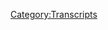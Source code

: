 {{Transcript
    | title         = [[332: Anunnaki Stasis and Emerald Treaties]]
    | caption       = [https://knowledgefight.libsyn.com/knowledge-fight-anunnaki-stasis-and-emerald-treaties Listen to this episode on Libsyn]
    | episodeNumber = [[332: Anunnaki Stasis and Emerald Treaties|332]]
    | length        = 01:35:57
}}

{{MessageBox
    | header     = Warning: Bot Generated Content
    | text       = This transcript was automatically generated by transcription software and likely contains many mistakes and misattributions. Please check the audio for definitive quotes, attribution, and context.
    | image      = N3yvass4myg91.webp
    | imagewidth = 50px
    | id         = warning
}}

{{TranscriptBlock
    | name      = Unknown Speaker
    | timestamp = 00:00:00.000
    | text      = Hey everybody, Dan here with a little apology slash clarification for y'all.
}}

{{TranscriptBlock
    | name      = Unknown Speaker
    | timestamp = 00:00:06.000
    | text      = I know in the intro to Monday's episode I promised that we were going to cover
}}

{{TranscriptBlock
    | name      = Unknown Speaker
    | timestamp = 00:00:10.000
    | text      = Alex's response to the news about Jeffrey Epstein's death on the Wednesday show,
}}

{{TranscriptBlock
    | name      = Unknown Speaker
    | timestamp = 00:00:15.000
    | text      = but you know what they say about plans, the best laid ones, mice, men, all that good stuff.
}}

{{TranscriptBlock
    | name      = Unknown Speaker
    | timestamp = 00:00:20.000
    | text      = We ran into a little bit of a barrier in terms of following through on that plan.
}}

{{TranscriptBlock
    | name      = Unknown Speaker
    | timestamp = 00:00:25.000
    | text      = I mentioned that on Saturday Alex released a two-minute video with his immediate response,
}}

{{TranscriptBlock
    | name      = Unknown Speaker
    | timestamp = 00:00:31.000
    | text      = which was actually just a one minute of him rambling in an airport with a ton of nervous-looking people behind him,
}}

{{TranscriptBlock
    | name      = Unknown Speaker
    | timestamp = 00:00:37.000
    | text      = and then one minute of commercials.
}}

{{TranscriptBlock
    | name      = Unknown Speaker
    | timestamp = 00:00:39.000
    | text      = It turns out that Alex was in that airport because he was going on vacation,
}}

{{TranscriptBlock
    | name      = Unknown Speaker
    | timestamp = 00:00:44.000
    | text      = and it turns out he's not going to be back until Friday, August 16th.
}}

{{TranscriptBlock
    | name      = Unknown Speaker
    | timestamp = 00:00:48.000
    | text      = He had Tom Papert, that boring guy who owns a station that still broadcasts Alex's show,
}}

{{TranscriptBlock
    | name      = Unknown Speaker
    | timestamp = 00:00:54.000
    | text      = and he had him hosting on the Sunday show this week.
}}

{{TranscriptBlock
    | name      = Unknown Speaker
    | timestamp = 00:00:57.000
    | text      = And Alex called in to ride shotgun, as he likes to put it.
}}

{{TranscriptBlock
    | name      = Unknown Speaker
    | timestamp = 00:01:01.000
    | text      = The stuff about Epstein was very boring and predictable,
}}

{{TranscriptBlock
    | name      = Unknown Speaker
    | timestamp = 00:01:04.000
    | text      = and it's just that the deep state killed him because they knew they couldn't use him to attack Trump, that sort of thing.
}}

{{TranscriptBlock
    | name      = Unknown Speaker
    | timestamp = 00:01:11.000
    | text      = But honestly, that wasn't most of what the episode covered.
}}

{{TranscriptBlock
    | name      = Unknown Speaker
    | timestamp = 00:01:14.000
    | text      = It seemed to me that Alex was far more interested in complaining about his vacation.
}}

{{TranscriptBlock
    | name      = Unknown Speaker
    | timestamp = 00:01:19.000
    | text      = According to Alex, he ran into some people in a pool who he decided were lawyers
}}

{{TranscriptBlock
    | name      = Unknown Speaker
    | timestamp = 00:01:23.000
    | text      = because they had what he describes as bike rider bodies.
}}

{{TranscriptBlock
    | name      = Unknown Speaker
    | timestamp = 00:01:26.000
    | text      = There's no real explanation about why having a bike rider body means that you're a lawyer,
}}

{{TranscriptBlock
    | name      = Unknown Speaker
    | timestamp = 00:01:31.000
    | text      = but somehow Alex is confident about his leap in logic.
}}

{{TranscriptBlock
    | name      = Unknown Speaker
    | timestamp = 00:01:34.000
    | text      = Anyway, these alleged lawyers harass Alex in this pool because the left is so evil
}}

{{TranscriptBlock
    | name      = Unknown Speaker
    | timestamp = 00:01:39.000
    | text      = that they can't even allow him to enjoy his vacation.
}}

{{TranscriptBlock
    | name      = Unknown Speaker
    | timestamp = 00:01:42.000
    | text      = And then I'm here at the hotel and five white yuppies, ruling class type.
}}

{{TranscriptBlock
    | name      = Unknown Speaker
    | timestamp = 00:01:49.000
    | text      = They all had their bicyclist bodies. I'm not saying that's a bad body type to have,
}}

{{TranscriptBlock
    | name      = Unknown Speaker
    | timestamp = 00:01:53.000
    | text      = but they all had that trimmed, professional look.
}}

{{TranscriptBlock
    | name      = Unknown Speaker
    | timestamp = 00:01:56.000
    | text      = Well, it's time for war, man. So they're going to come up to somebody with their 11-year-old girl and say,
}}

{{TranscriptBlock
    | name      = Unknown Speaker
    | timestamp = 00:02:00.000
    | text      = I hope you kill yourself.
}}

{{TranscriptBlock
    | name      = Unknown Speaker
    | timestamp = 00:02:02.000
    | text      = And the other woman says, I want you to die with their faces twisted in hate
}}

{{TranscriptBlock
    | name      = Unknown Speaker
    | timestamp = 00:02:06.000
    | text      = and the men's fist balled and breathing heavy.
}}

{{TranscriptBlock
    | name      = Unknown Speaker
    | timestamp = 00:02:11.000
    | text      = And you know, I'm a man, but I know they're full of it.
}}

{{TranscriptBlock
    | name      = Unknown Speaker
    | timestamp = 00:02:15.000
    | text      = I've learned about the left, so I started laughing at them and saying, hey, leave us alone.
}}

{{TranscriptBlock
    | name      = Unknown Speaker
    | timestamp = 00:02:18.000
    | text      = I don't want to hear it. Look what you're saying in front of a child.
}}

{{TranscriptBlock
    | name      = Unknown Speaker
    | timestamp = 00:02:21.000
    | text      = Oh, I notice you left love to abort babies, so no wonder you want me to kill you.
}}

{{TranscriptBlock
    | name      = Unknown Speaker
    | timestamp = 00:02:24.000
    | text      = You love death. And then, oh, one of the women goes,
}}

{{TranscriptBlock
    | name      = Unknown Speaker
    | timestamp = 00:02:27.000
    | text      = you're the one that killed those children in the shootings.
}}

{{TranscriptBlock
    | name      = Unknown Speaker
    | timestamp = 00:02:30.000
    | text      = I mean, it was incredible. This is the stuff that went on.
}}

{{TranscriptBlock
    | name      = Unknown Speaker
    | timestamp = 00:02:33.000
    | text      = Now, leaving aside how this absolutely didn't happen,
}}

{{TranscriptBlock
    | name      = Unknown Speaker
    | timestamp = 00:02:36.000
    | text      = and leaving aside how badly Alex wants to be the victim in all these stories that he tells,
}}

{{TranscriptBlock
    | name      = Unknown Speaker
    | timestamp = 00:02:41.000
    | text      = and leaving aside how it's super suspicious that Alex goes on a week-long vacation
}}

{{TranscriptBlock
    | name      = Unknown Speaker
    | timestamp = 00:02:45.000
    | text      = right after doing a huge Save Info Wars money bomb,
}}

{{TranscriptBlock
    | name      = Unknown Speaker
    | timestamp = 00:02:49.000
    | text      = what I want to focus on is how the pool is the most dangerous place for Alex to be.
}}

{{TranscriptBlock
    | name      = Unknown Speaker
    | timestamp = 00:02:53.000
    | text      = We all know he was accosted by globalists in that hot tub a while back.
}}

{{TranscriptBlock
    | name      = Unknown Speaker
    | timestamp = 00:02:57.000
    | text      = He had some globalists mess with him while he was lounging in the hot springs at Barton Springs, I believe.
}}

{{TranscriptBlock
    | name      = Unknown Speaker
    | timestamp = 00:03:04.000
    | text      = Alex can't manage to get into the water without some minion of the New World Order ruining his good time.
}}

{{TranscriptBlock
    | name      = Unknown Speaker
    | timestamp = 00:03:09.000
    | text      = He should have learned his lesson, stay out of the water, Alex.
}}

{{TranscriptBlock
    | name      = Unknown Speaker
    | timestamp = 00:03:12.000
    | text      = That's where the globalists come for you.
}}

{{TranscriptBlock
    | name      = Unknown Speaker
    | timestamp = 00:03:14.000
    | text      = Anyway, what I listened to, there wasn't an episode there to go over.
}}

{{TranscriptBlock
    | name      = Unknown Speaker
    | timestamp = 00:03:19.000
    | text      = And so today, what I'm going to do, and I hope you'll enjoy,
}}

{{TranscriptBlock
    | name      = Unknown Speaker
    | timestamp = 00:03:22.000
    | text      = is I'm going to present to you a Wacky Wednesday episode
}}

{{TranscriptBlock
    | name      = Unknown Speaker
    | timestamp = 00:03:25.000
    | text      = that Jordan and I recorded before he took off for his vacation.
}}

{{TranscriptBlock
    | name      = Unknown Speaker
    | timestamp = 00:03:28.000
    | text      = Now, I ask you this.
}}

{{TranscriptBlock
    | name      = Unknown Speaker
    | timestamp = 00:03:30.000
    | text      = Is it a conspiracy that Alex and Jordan went on vacation at the same time?
}}

{{TranscriptBlock
    | name      = Unknown Speaker
    | timestamp = 00:03:35.000
    | text      = It's definitely, probably, possibly a conspiracy,
}}

{{TranscriptBlock
    | name      = Unknown Speaker
    | timestamp = 00:03:39.000
    | text      = and please have a field day speculating about it.
}}

{{TranscriptBlock
    | name      = Unknown Speaker
    | timestamp = 00:03:42.000
    | text      = Since Alex has announced that he won't be back until Friday,
}}

{{TranscriptBlock
    | name      = Unknown Speaker
    | timestamp = 00:03:45.000
    | text      = I want to just let you all know that we're not going to have an episode on Friday this week
}}

{{TranscriptBlock
    | name      = Unknown Speaker
    | timestamp = 00:03:48.000
    | text      = due to just the difficulties of trying to pull it off and farm content to go over from,
}}

{{TranscriptBlock
    | name      = Unknown Speaker
    | timestamp = 00:03:54.000
    | text      = like, I don't know, he's probably going to have Robert Barnes hosting,
}}

{{TranscriptBlock
    | name      = Unknown Speaker
    | timestamp = 00:03:57.000
    | text      = have his lawyer host for the week, and I'm not in to listen to hours of Barnes talk.
}}

{{TranscriptBlock
    | name      = Unknown Speaker
    | timestamp = 00:04:03.000
    | text      = So we're just going to go ahead and take that day off.
}}

{{TranscriptBlock
    | name      = Unknown Speaker
    | timestamp = 00:04:05.000
    | text      = But we'll be back next week with coverage of everything that merits discussion,
}}

{{TranscriptBlock
    | name      = Unknown Speaker
    | timestamp = 00:04:10.000
    | text      = but I appreciate you all sticking around and having a good time.
}}

{{TranscriptBlock
    | name      = Unknown Speaker
    | timestamp = 00:04:15.000
    | text      = But for now, please enjoy this Wacky Wednesday adventure,
}}

{{TranscriptBlock
    | name      = Unknown Speaker
    | timestamp = 00:04:19.000
    | text      = and we will see you soon.
}}

{{TranscriptBlock
    | name      = Unknown Speaker
    | timestamp = 00:04:49.000
    | text      = Thank you.
}}

{{TranscriptBlock
    | name      = Unknown Speaker
    | timestamp = 00:05:18.000
    | text      = Bye.
}}

{{TranscriptBlock
    | name      = Unknown Speaker
    | timestamp = 00:05:48.000
    | text      = Bye.
}}

{{TranscriptBlock
    | name      = Unknown Speaker
    | timestamp = 00:06:18.000
    | text      = A little too loud, generally, and a little bit too aggressive.
}}

{{TranscriptBlock
    | name      = Unknown Speaker
    | timestamp = 00:06:21.000
    | text      = It's kind of like, I'm not so into this.
}}

{{TranscriptBlock
    | name      = Unknown Speaker
    | timestamp = 00:06:23.000
    | text      = Right.
}}

{{TranscriptBlock
    | name      = Unknown Speaker
    | timestamp = 00:06:24.000
    | text      = But all my buddies love them.
}}

{{TranscriptBlock
    | name      = Unknown Speaker
    | timestamp = 00:06:25.000
    | text      = One of my buddies, his little brother, Cooper, was in the band,
}}

{{TranscriptBlock
    | name      = Unknown Speaker
    | timestamp = 00:06:29.000
    | text      = and so, like, our friend group had a bit of an association,
}}

{{TranscriptBlock
    | name      = Unknown Speaker
    | timestamp = 00:06:33.000
    | text      = a lot of fans in my circle of friends, but some of the members of it became Cave.
}}

{{TranscriptBlock
    | name      = Unknown Speaker
    | timestamp = 00:06:40.000
    | text      = Okay.
}}

{{TranscriptBlock
    | name      = Unknown Speaker
    | timestamp = 00:06:41.000
    | text      = And they were the ones that ended up touring Europe and making some pretty great,
}}

{{TranscriptBlock
    | name      = Unknown Speaker
    | timestamp = 00:06:46.000
    | text      = I mean, it's good music.
}}

{{TranscriptBlock
    | name      = Unknown Speaker
    | timestamp = 00:06:49.000
    | text      = It's not my style.
}}

{{TranscriptBlock
    | name      = Unknown Speaker
    | timestamp = 00:06:50.000
    | text      = You don't need to get defensive about it.
}}

{{TranscriptBlock
    | name      = Unknown Speaker
    | timestamp = 00:06:52.000
    | text      = I don't know.
}}

{{TranscriptBlock
    | name      = Unknown Speaker
    | timestamp = 00:06:54.000
    | text      = I think that Warhammer slash Cave is probably the biggest example of those local bands.
}}

{{TranscriptBlock
    | name      = Unknown Speaker
    | timestamp = 00:07:02.000
    | text      = So anyway, this is a podcast where I know quite a bit about the Columbia local music scene.
}}

{{TranscriptBlock
    | name      = Unknown Speaker
    | timestamp = 00:07:06.000
    | text      = Not really.
}}

{{TranscriptBlock
    | name      = Unknown Speaker
    | timestamp = 00:07:07.000
    | text      = Don't know a ton.
}}

{{TranscriptBlock
    | name      = Unknown Speaker
    | timestamp = 00:07:08.000
    | text      = Don't know a ton.
}}

{{TranscriptBlock
    | name      = Unknown Speaker
    | timestamp = 00:07:09.000
    | text      = Was not involved.
}}

{{TranscriptBlock
    | name      = Unknown Speaker
    | timestamp = 00:07:10.000
    | text      = Gotcha.
}}

{{TranscriptBlock
    | name      = Unknown Speaker
    | timestamp = 00:07:11.000
    | text      = But I do know a lot about Alex Jones.
}}

{{TranscriptBlock
    | name      = Unknown Speaker
    | timestamp = 00:07:12.000
    | text      = And I only know what you're telling me about both.
}}

{{TranscriptBlock
    | name      = Unknown Speaker
    | timestamp = 00:07:14.000
    | text      = Today it does not matter, Jordan.
}}

{{TranscriptBlock
    | name      = Unknown Speaker
    | timestamp = 00:07:15.000
    | text      = Right?
}}

{{TranscriptBlock
    | name      = Unknown Speaker
    | timestamp = 00:07:16.000
    | text      = Because today we're doing something a little bit different.
}}

{{TranscriptBlock
    | name      = Unknown Speaker
    | timestamp = 00:07:18.000
    | text      = That's good news.
}}

{{TranscriptBlock
    | name      = Unknown Speaker
    | timestamp = 00:07:19.000
    | text      = I decided to go into Project Camelot Land.
}}

{{TranscriptBlock
    | name      = Unknown Speaker
    | timestamp = 00:07:22.000
    | text      = I'm loving it.
}}

{{TranscriptBlock
    | name      = Unknown Speaker
    | timestamp = 00:07:23.000
    | text      = And I decided that we got a lot of weirdos that we pay attention to,
}}

{{TranscriptBlock
    | name      = Unknown Speaker
    | timestamp = 00:07:28.000
    | text      = and some of them have become great characters for us.
}}

{{TranscriptBlock
    | name      = Unknown Speaker
    | timestamp = 00:07:30.000
    | text      = Yes.
}}

{{TranscriptBlock
    | name      = Unknown Speaker
    | timestamp = 00:07:31.000
    | text      = Guy with telescope.
}}

{{TranscriptBlock
    | name      = Unknown Speaker
    | timestamp = 00:07:32.000
    | text      = Of course.
}}

{{TranscriptBlock
    | name      = Unknown Speaker
    | timestamp = 00:07:33.000
    | text      = He's got a telescope.
}}

{{TranscriptBlock
    | name      = Unknown Speaker
    | timestamp = 00:07:34.000
    | text      = He has a telescope.
}}

{{TranscriptBlock
    | name      = Unknown Speaker
    | timestamp = 00:07:35.000
    | text      = We have Mark Richards.
}}

{{TranscriptBlock
    | name      = Unknown Speaker
    | timestamp = 00:07:36.000
    | text      = Any time a Mark Richards episode comes up, we gotta...
}}

{{TranscriptBlock
    | name      = Unknown Speaker
    | timestamp = 00:07:39.000
    | text      = Top of the list.
}}

{{TranscriptBlock
    | name      = Unknown Speaker
    | timestamp = 00:07:40.000
    | text      = Guy who wants to storm the Getty Museum.
}}

{{TranscriptBlock
    | name      = Unknown Speaker
    | timestamp = 00:07:42.000
    | text      = He's fun.
}}

{{TranscriptBlock
    | name      = Unknown Speaker
    | timestamp = 00:07:43.000
    | text      = Stephen Kelly.
}}

{{TranscriptBlock
    | name      = Unknown Speaker
    | timestamp = 00:07:44.000
    | text      = Is he ever going to?
}}

{{TranscriptBlock
    | name      = Unknown Speaker
    | timestamp = 00:07:45.000
    | text      = These are like characters that we've become friends with.
}}

{{TranscriptBlock
    | name      = Unknown Speaker
    | timestamp = 00:07:51.000
    | text      = Over our time.
}}

{{TranscriptBlock
    | name      = Unknown Speaker
    | timestamp = 00:07:52.000
    | text      = In a way.
}}

{{TranscriptBlock
    | name      = Unknown Speaker
    | timestamp = 00:07:53.000
    | text      = And it becomes a sort of thing where it's difficult to listen to any episodes that don't
}}

{{TranscriptBlock
    | name      = Unknown Speaker
    | timestamp = 00:07:57.000
    | text      = involve them.
}}

{{TranscriptBlock
    | name      = Unknown Speaker
    | timestamp = 00:07:58.000
    | text      = Right.
}}

{{TranscriptBlock
    | name      = Unknown Speaker
    | timestamp = 00:07:59.000
    | text      = Because of, you know...
}}

{{TranscriptBlock
    | name      = Unknown Speaker
    | timestamp = 00:08:00.000
    | text      = There's a letdown.
}}

{{TranscriptBlock
    | name      = Unknown Speaker
    | timestamp = 00:08:01.000
    | text      = Yeah.
}}

{{TranscriptBlock
    | name      = Unknown Speaker
    | timestamp = 00:08:02.000
    | text      = Yeah.
}}

{{TranscriptBlock
    | name      = Unknown Speaker
    | timestamp = 00:08:03.000
    | text      = I want to hear about these other guys.
}}

{{TranscriptBlock
    | name      = Unknown Speaker
    | timestamp = 00:08:04.000
    | text      = How's his telescope doing?
}}

{{TranscriptBlock
    | name      = Unknown Speaker
    | timestamp = 00:08:05.000
    | text      = Absolutely.
}}

{{TranscriptBlock
    | name      = Unknown Speaker
    | timestamp = 00:08:06.000
    | text      = Did he get a better telescope?
}}

{{TranscriptBlock
    | name      = Unknown Speaker
    | timestamp = 00:08:07.000
    | text      = He needs a better...
}}

{{TranscriptBlock
    | name      = Unknown Speaker
    | timestamp = 00:08:08.000
    | text      = Bruce Seesall.
}}

{{TranscriptBlock
    | name      = Unknown Speaker
    | timestamp = 00:08:09.000
    | text      = That's his name.
}}

{{TranscriptBlock
    | name      = Unknown Speaker
    | timestamp = 00:08:10.000
    | text      = Bruce Seesall, that's right.
}}

{{TranscriptBlock
    | name      = Unknown Speaker
    | timestamp = 00:08:11.000
    | text      = Yeah.
}}

{{TranscriptBlock
    | name      = Unknown Speaker
    | timestamp = 00:08:12.000
    | text      = He's got a telescope.
}}

{{TranscriptBlock
    | name      = Unknown Speaker
    | timestamp = 00:08:13.000
    | text      = And he sees all.
}}

{{TranscriptBlock
    | name      = Unknown Speaker
    | timestamp = 00:08:14.000
    | text      = And there's one other guy, of course, Eddie Page, the racist Pleiadian.
}}

{{TranscriptBlock
    | name      = Unknown Speaker
    | timestamp = 00:08:18.199
    | text      = And so what I decided to do initially when I set out to make this episode was I wanted
}}

{{TranscriptBlock
    | name      = Unknown Speaker
    | timestamp = 00:08:22.120
    | text      = to check in on Eddie Page because last we heard of him, he had fallen out of Carrie
}}

{{TranscriptBlock
    | name      = Unknown Speaker
    | timestamp = 00:08:26.600
    | text      = Cassidy, the host of Project Camelot's Good Graces.
}}

{{TranscriptBlock
    | name      = Unknown Speaker
    | timestamp = 00:08:29.000
    | text      = Right.
}}

{{TranscriptBlock
    | name      = Unknown Speaker
    | timestamp = 00:08:30.000
    | text      = He's a little too racist for her.
}}

{{TranscriptBlock
    | name      = Unknown Speaker
    | timestamp = 00:08:31.540
    | text      = That certainly started it.
}}

{{TranscriptBlock
    | name      = Unknown Speaker
    | timestamp = 00:08:32.720
    | text      = And then accusations started to come out that he was passing off screenshots from video
}}

{{TranscriptBlock
    | name      = Unknown Speaker
    | timestamp = 00:08:36.360
    | text      = games as his mothership, which is a problem.
}}

{{TranscriptBlock
    | name      = Unknown Speaker
    | timestamp = 00:08:40.480
    | text      = Yep.
}}

{{TranscriptBlock
    | name      = Unknown Speaker
    | timestamp = 00:08:41.480
    | text      = That's a bit of an issue.
}}

{{TranscriptBlock
    | name      = Unknown Speaker
    | timestamp = 00:08:42.480
    | text      = But as he started to get called out, he took a turn for the dark.
}}

{{TranscriptBlock
    | name      = Unknown Speaker
    | timestamp = 00:08:45.480
    | text      = And I checked in on him and he is now going by the name Archangel Abaddon.
}}

{{TranscriptBlock
    | name      = Unknown Speaker
    | timestamp = 00:08:49.440
    | text      = That works.
}}

{{TranscriptBlock
    | name      = Unknown Speaker
    | timestamp = 00:08:50.440
    | text      = He is now the bringer of death.
}}

{{TranscriptBlock
    | name      = Unknown Speaker
    | timestamp = 00:08:52.039
    | text      = Good for him.
}}

{{TranscriptBlock
    | name      = Unknown Speaker
    | timestamp = 00:08:53.039
    | text      = That's a big step up for him.
}}

{{TranscriptBlock
    | name      = Unknown Speaker
    | timestamp = 00:08:54.039
    | text      = He has shaved his beard and he looks very sinister now.
}}

{{TranscriptBlock
    | name      = Unknown Speaker
    | timestamp = 00:08:59.639
    | text      = I listened to a bunch of his videos because I felt like, well, he's now the angel of death.
}}

{{TranscriptBlock
    | name      = Unknown Speaker
    | timestamp = 00:09:03.679
    | text      = This has got to be amazing.
}}

{{TranscriptBlock
    | name      = Unknown Speaker
    | timestamp = 00:09:06.159
    | text      = They're a big letdown.
}}

{{TranscriptBlock
    | name      = Unknown Speaker
    | timestamp = 00:09:07.159
    | text      = He is very boring.
}}

{{TranscriptBlock
    | name      = Unknown Speaker
    | timestamp = 00:09:08.419
    | text      = He threatened to open the seventh seal on New Year's 2019, so we are now living in the
}}

{{TranscriptBlock
    | name      = Unknown Speaker
    | timestamp = 00:09:13.720
    | text      = aftermath of him opening the seventh seal.
}}

{{TranscriptBlock
    | name      = Unknown Speaker
    | timestamp = 00:09:15.799
    | text      = Okay.
}}

{{TranscriptBlock
    | name      = Unknown Speaker
    | timestamp = 00:09:16.799
    | text      = Well, I'm glad he told us.
}}

{{TranscriptBlock
    | name      = Unknown Speaker
    | timestamp = 00:09:18.200
    | text      = You think that's something that you wouldn't even know about.
}}

{{TranscriptBlock
    | name      = Unknown Speaker
    | timestamp = 00:09:20.080
    | text      = He gave like seven hours warning.
}}

{{TranscriptBlock
    | name      = Unknown Speaker
    | timestamp = 00:09:24.720
    | text      = That's actually kind of proper of him.
}}

{{TranscriptBlock
    | name      = Unknown Speaker
    | timestamp = 00:09:27.399
    | text      = That's polite.
}}

{{TranscriptBlock
    | name      = Unknown Speaker
    | timestamp = 00:09:28.399
    | text      = So now he's leading a small cult based on the videos that I could tell, where he's telling
}}

{{TranscriptBlock
    | name      = Unknown Speaker
    | timestamp = 00:09:33.480
    | text      = them that when the time comes, the aliens will come and take them away.
}}

{{TranscriptBlock
    | name      = Unknown Speaker
    | timestamp = 00:09:36.960
    | text      = So are people actually in his cult?
}}

{{TranscriptBlock
    | name      = Unknown Speaker
    | timestamp = 00:09:39.919
    | text      = Okay.
}}

{{TranscriptBlock
    | name      = Unknown Speaker
    | timestamp = 00:09:40.919
    | text      = Never mind.
}}

{{TranscriptBlock
    | name      = Unknown Speaker
    | timestamp = 00:09:41.919
    | text      = Never mind.
}}

{{TranscriptBlock
    | name      = Unknown Speaker
    | timestamp = 00:09:42.919
    | text      = You're right.
}}

{{TranscriptBlock
    | name      = Unknown Speaker
    | timestamp = 00:09:43.919
    | text      = You're right.
}}

{{TranscriptBlock
    | name      = Unknown Speaker
    | timestamp = 00:09:44.919
    | text      = Why am I asking this?
}}

{{TranscriptBlock
    | name      = Unknown Speaker
    | timestamp = 00:09:45.919
    | text      = I don't know why.
}}

{{TranscriptBlock
    | name      = Unknown Speaker
    | timestamp = 00:09:46.919
    | text      = Sometimes I ask you questions as though you have some sort of omniscience.
}}

{{TranscriptBlock
    | name      = Unknown Speaker
    | timestamp = 00:09:47.919
    | text      = Let me tell you.
}}

{{TranscriptBlock
    | name      = Unknown Speaker
    | timestamp = 00:09:48.919
    | text      = There's no way for me to find out if anybody is watching this or anybody cares about what
}}

{{TranscriptBlock
    | name      = Unknown Speaker
    | timestamp = 00:09:52.840
    | text      = Eddie Page is doing now.
}}

{{TranscriptBlock
    | name      = Unknown Speaker
    | timestamp = 00:09:53.980
    | text      = Your researching skills are called into question, Dan.
}}

{{TranscriptBlock
    | name      = Unknown Speaker
    | timestamp = 00:09:56.279
    | text      = Well, I think that even the greatest researchers would have difficulty getting to the bottom
}}

{{TranscriptBlock
    | name      = Unknown Speaker
    | timestamp = 00:10:00.279
    | text      = of that mystery.
}}

{{TranscriptBlock
    | name      = Unknown Speaker
    | timestamp = 00:10:01.580
    | text      = So I went down that road and I realized that maybe it's not worth it.
}}

{{TranscriptBlock
    | name      = Unknown Speaker
    | timestamp = 00:10:05.879
    | text      = I can't make an episode out of Eddie Page's turn to Archangel Abaddon.
}}

{{TranscriptBlock
    | name      = Unknown Speaker
    | timestamp = 00:10:11.460
    | text      = It's bad presentation.
}}

{{TranscriptBlock
    | name      = Unknown Speaker
    | timestamp = 00:10:12.559
    | text      = It's bad content.
}}

{{TranscriptBlock
    | name      = Unknown Speaker
    | timestamp = 00:10:14.019
    | text      = He's not even saying like, I will destroy the world.
}}

{{TranscriptBlock
    | name      = Unknown Speaker
    | timestamp = 00:10:16.960
    | text      = It's not even that kind of fun.
}}

{{TranscriptBlock
    | name      = Unknown Speaker
    | timestamp = 00:10:18.919
    | text      = So I'm like, well, maybe it's time to let go.
}}

{{TranscriptBlock
    | name      = Unknown Speaker
    | timestamp = 00:10:22.539
    | text      = Maybe it's time to...
}}

{{TranscriptBlock
    | name      = Unknown Speaker
    | timestamp = 00:10:23.779
    | text      = Let go and let God.
}}

{{TranscriptBlock
    | name      = Unknown Speaker
    | timestamp = 00:10:24.779
    | text      = Well, sure.
}}

{{TranscriptBlock
    | name      = Unknown Speaker
    | timestamp = 00:10:25.779
    | text      = I mean, anytime Mark Richards comes up, certainly.
}}

{{TranscriptBlock
    | name      = Unknown Speaker
    | timestamp = 00:10:28.679
    | text      = We've got to cover that.
}}

{{TranscriptBlock
    | name      = Unknown Speaker
    | timestamp = 00:10:29.679
    | text      = That's pressing news.
}}

{{TranscriptBlock
    | name      = Unknown Speaker
    | timestamp = 00:10:30.679
    | text      = Of course.
}}

{{TranscriptBlock
    | name      = Unknown Speaker
    | timestamp = 00:10:31.679
    | text      = But maybe it's time to let go of some of these connections that we have with these other
}}

{{TranscriptBlock
    | name      = Unknown Speaker
    | timestamp = 00:10:35.200
    | text      = people, the guy with the telescope, Eddie Page, Steven Kelly, certainly not going to
}}

{{TranscriptBlock
    | name      = Unknown Speaker
    | timestamp = 00:10:39.799
    | text      = cover him again.
}}

{{TranscriptBlock
    | name      = Unknown Speaker
    | timestamp = 00:10:40.799
    | text      = He is way too scary and creepy.
}}

{{TranscriptBlock
    | name      = Unknown Speaker
    | timestamp = 00:10:42.600
    | text      = Their toxic presence is that sometimes you just need to get out of your life.
}}

{{TranscriptBlock
    | name      = Unknown Speaker
    | timestamp = 00:10:45.679
    | text      = Absolutely.
}}

{{TranscriptBlock
    | name      = Unknown Speaker
    | timestamp = 00:10:46.679
    | text      = No matter how much you love them, you got to let them go.
}}

{{TranscriptBlock
    | name      = Unknown Speaker
    | timestamp = 00:10:48.759
    | text      = I decided maybe it's time for us to try and find new friends in the Project Camelot world.
}}

{{TranscriptBlock
    | name      = Unknown Speaker
    | timestamp = 00:10:54.840
    | text      = And so I found one episode that was titled Deceit and Human Society.
}}

{{TranscriptBlock
    | name      = Unknown Speaker
    | timestamp = 00:11:00.080
    | text      = I thought, hello, this is something I'm interested in.
}}

{{TranscriptBlock
    | name      = Unknown Speaker
    | timestamp = 00:11:02.879
    | text      = I love Deceit and Human Society.
}}

{{TranscriptBlock
    | name      = Unknown Speaker
    | timestamp = 00:11:05.559
    | text      = I like both of those things.
}}

{{TranscriptBlock
    | name      = Unknown Speaker
    | timestamp = 00:11:06.559
    | text      = I only like one of those.
}}

{{TranscriptBlock
    | name      = Unknown Speaker
    | timestamp = 00:11:07.759
    | text      = Well, I like to study Deceit and I like Human Society.
}}

{{TranscriptBlock
    | name      = Unknown Speaker
    | timestamp = 00:11:11.519
    | text      = I just like Deceit.
}}

{{TranscriptBlock
    | name      = Unknown Speaker
    | timestamp = 00:11:13.759
    | text      = I'm not a huge fan of Human Society.
}}

{{TranscriptBlock
    | name      = Unknown Speaker
    | timestamp = 00:11:14.759
    | text      = Oh, you're going the other way with it.
}}

{{TranscriptBlock
    | name      = Unknown Speaker
    | timestamp = 00:11:16.559
    | text      = So I decided that was going to be what we're going to look into and we'll see what happens.
}}

{{TranscriptBlock
    | name      = Unknown Speaker
    | timestamp = 00:11:20.039
    | text      = But before we get to that, we got to give a shout out to some people who have signed
}}

{{TranscriptBlock
    | name      = Unknown Speaker
    | timestamp = 00:11:22.519
    | text      = up and are supporting this here show and make it possible.
}}

{{TranscriptBlock
    | name      = Unknown Speaker
    | timestamp = 00:11:25.759
    | text      = So first, Thomas, thank you so much.
}}

{{TranscriptBlock
    | name      = Unknown Speaker
    | timestamp = 00:11:27.519
    | text      = You are now a policy wonk.
}}

{{TranscriptBlock
    | name      = Unknown Speaker
    | timestamp = 00:11:28.879
    | text      = I'm a policy wonk.
}}

{{TranscriptBlock
    | name      = Unknown Speaker
    | timestamp = 00:11:29.879
    | text      = Thank you, Thomas.
}}

{{TranscriptBlock
    | name      = Unknown Speaker
    | timestamp = 00:11:30.879
    | text      = Next, Luke.
}}

{{TranscriptBlock
    | name      = Unknown Speaker
    | timestamp = 00:11:31.879
    | text      = Thank you so much.
}}

{{TranscriptBlock
    | name      = Unknown Speaker
    | timestamp = 00:11:32.879
    | text      = You are now policy wonk.
}}

{{TranscriptBlock
    | name      = Unknown Speaker
    | timestamp = 00:11:33.879
    | text      = I'm a policy wonk.
}}

{{TranscriptBlock
    | name      = Unknown Speaker
    | timestamp = 00:11:34.879
    | text      = Thank you, Luke,
}}

{{TranscriptBlock
    | name      = Unknown Speaker
    | timestamp = 00:11:35.879
    | text      = thanks for joining the Luke's.
}}

{{TranscriptBlock
    | name      = Unknown Speaker
    | timestamp = 00:11:36.879
    | text      = We got a lot of Looxes these strong Luke.
}}

{{TranscriptBlock
    | name      = Unknown Speaker
    | timestamp = 00:11:38.080
    | text      = We got a strong Luke faction.
}}

{{TranscriptBlock
    | name      = Unknown Speaker
    | timestamp = 00:11:40.340
    | text      = Next, Robin, not Robin.
}}

{{TranscriptBlock
    | name      = Unknown Speaker
    | timestamp = 00:11:42.200
    | text      = R H A B A N.
}}

{{TranscriptBlock
    | name      = Unknown Speaker
    | timestamp = 00:11:43.559
    | text      = Thank you so much.
}}

{{TranscriptBlock
    | name      = Unknown Speaker
    | timestamp = 00:11:44.559
    | text      = You are now a policy wonk.
}}

{{TranscriptBlock
    | name      = Unknown Speaker
    | timestamp = 00:11:45.559
    | text      = I'm a policy wonk.
}}

{{TranscriptBlock
    | name      = Unknown Speaker
    | timestamp = 00:11:46.759
    | text      = Thank you, Robin.
}}

{{TranscriptBlock
    | name      = Unknown Speaker
    | timestamp = 00:11:47.879
    | text      = Next, Lionel.
}}

{{TranscriptBlock
    | name      = Unknown Speaker
    | timestamp = 00:11:48.879
    | text      = Lionel.
}}

{{TranscriptBlock
    | name      = Unknown Speaker
    | timestamp = 00:11:49.879
    | text      = Lionel.
}}

{{TranscriptBlock
    | name      = Unknown Speaker
    | timestamp = 00:11:50.879
    | text      = Thank you so much.
}}

{{TranscriptBlock
    | name      = Unknown Speaker
    | timestamp = 00:11:51.879
    | text      = You are now policy wonk.
}}

{{TranscriptBlock
    | name      = Unknown Speaker
    | timestamp = 00:11:52.879
    | text      = I'm a policy wonk.
}}

{{TranscriptBlock
    | name      = Unknown Speaker
    | timestamp = 00:11:53.879
    | text      = Thank you.
}}

{{TranscriptBlock
    | name      = Unknown Speaker
    | timestamp = 00:11:54.879
    | text      = Thank you.
}}

{{TranscriptBlock
    | name      = Unknown Speaker
    | timestamp = 00:11:55.879
    | text      = Lionel.
}}

{{TranscriptBlock
    | name      = Unknown Speaker
    | timestamp = 00:11:56.879
    | text      = Lionel.
}}

{{TranscriptBlock
    | name      = Unknown Speaker
    | timestamp = 00:11:57.879
    | text      = Lionel.
}}

{{TranscriptBlock
    | name      = Unknown Speaker
    | timestamp = 00:11:58.879
    | text      = It was only three lines.
}}

{{TranscriptBlock
    | name      = Unknown Speaker
    | timestamp = 00:11:59.879
    | text      = There's only three?
}}

{{TranscriptBlock
    | name      = Unknown Speaker
    | timestamp = 00:12:00.879
    | text      = Then finally, I'd like to give a shout-out to some people who have signed up on an elevated level, and we appreciate it very much.
}}

{{TranscriptBlock
    | name      = Unknown Speaker
    | timestamp = 00:12:06.879
    | text      = So first, we've got Kelsey. Thank you so much for joining up and supporting the show.
}}

{{TranscriptBlock
    | name      = Unknown Speaker
    | timestamp = 00:12:10.879
    | text      = Thank you, Kelsey.
}}

{{TranscriptBlock
    | name      = Unknown Speaker
    | timestamp = 00:12:11.879
    | text      = Next, someone who I believe I pronounced Taconious when I gave them an initial shout-out, but I looked closer.
}}

{{TranscriptBlock
    | name      = Unknown Speaker
    | timestamp = 00:12:17.879
    | text      = There's no spaces, but it's clearly Taco in anus.
}}

{{TranscriptBlock
    | name      = Unknown Speaker
    | timestamp = 00:12:21.879
    | text      = Oh, yeah. Taconious, I think I prefer. I prefer Taconious.
}}

{{TranscriptBlock
    | name      = Unknown Speaker
    | timestamp = 00:12:25.879
    | text      = I suspect it's Taco in the butthole.
}}

{{TranscriptBlock
    | name      = Unknown Speaker
    | timestamp = 00:12:28.879
    | text      = Next, Eric W. Thank you so much.
}}

{{TranscriptBlock
    | name      = Unknown Speaker
    | timestamp = 00:12:31.879
    | text      = And then finally, Leanne McAdoo is an anagram of Amneocondeal.
}}

{{TranscriptBlock
    | name      = Unknown Speaker
    | timestamp = 00:12:37.879
    | text      = I didn't know that.
}}

{{TranscriptBlock
    | name      = Unknown Speaker
    | timestamp = 00:12:38.879
    | text      = Yes, apparently.
}}

{{TranscriptBlock
    | name      = Unknown Speaker
    | timestamp = 00:12:39.879
    | text      = Thank you.
}}

{{TranscriptBlock
    | name      = Unknown Speaker
    | timestamp = 00:12:40.879
    | text      = So thank you all. You are now technocrats.
}}

{{TranscriptBlock
    | name      = Unknown Speaker
    | timestamp = 00:12:41.879
    | text      = I'm a policy wonk.
}}

{{TranscriptBlock
    | name      = Unknown Speaker
    | timestamp = 00:12:43.879
    | text      = Crikey, mate, that's fantastic. Have yourself a brew.
}}

{{TranscriptBlock
    | name      = Unknown Speaker
    | timestamp = 00:12:46.879
    | text      = How's your 401k doing, bro?
}}

{{TranscriptBlock
    | name      = Unknown Speaker
    | timestamp = 00:12:47.879
    | text      = All right, we gotta go full tilt boogie on this, Watson, all right?
}}

{{TranscriptBlock
    | name      = Unknown Speaker
    | timestamp = 00:12:50.879
    | text      = Let's just get down to business. We ain't making that money off that heroin.
}}

{{TranscriptBlock
    | name      = Unknown Speaker
    | timestamp = 00:12:53.879
    | text      = Why are you pimps so good?
}}

{{TranscriptBlock
    | name      = Unknown Speaker
    | timestamp = 00:12:55.879
    | text      = My neck is freakishly large.
}}

{{TranscriptBlock
    | name      = Unknown Speaker
    | timestamp = 00:12:57.879
    | text      = I declare info war on you.
}}

{{TranscriptBlock
    | name      = Unknown Speaker
    | timestamp = 00:12:59.879
    | text      = Thank you so much.
}}

{{TranscriptBlock
    | name      = Unknown Speaker
    | timestamp = 00:13:00.879
    | text      = Thank you.
}}

{{TranscriptBlock
    | name      = Unknown Speaker
    | timestamp = 00:13:01.879
    | text      = Kelsey, Eric, Taco in anus.
}}

{{TranscriptBlock
    | name      = Unknown Speaker
    | timestamp = 00:13:03.879
    | text      = Taconious.
}}

{{TranscriptBlock
    | name      = Unknown Speaker
    | timestamp = 00:13:05.879
    | text      = Leanne McAdoo is an anagram of Amneocondeal.
}}

{{TranscriptBlock
    | name      = Unknown Speaker
    | timestamp = 00:13:08.879
    | text      = Thank you for all anagrams everywhere.
}}

{{TranscriptBlock
    | name      = Unknown Speaker
    | timestamp = 00:13:10.879
    | text      = We appreciate it.
}}

{{TranscriptBlock
    | name      = Unknown Speaker
    | timestamp = 00:13:11.879
    | text      = And thank you to all of you.
}}

{{TranscriptBlock
    | name      = Unknown Speaker
    | timestamp = 00:13:12.879
    | text      = If you'd like to support the show and what we do, you can do that.
}}

{{TranscriptBlock
    | name      = Unknown Speaker
    | timestamp = 00:13:14.879
    | text      = By going to our website, knowledgefight.com, clicking the button to support the show.
}}

{{TranscriptBlock
    | name      = Unknown Speaker
    | timestamp = 00:13:17.879
    | text      = We would appreciate it.
}}

{{TranscriptBlock
    | name      = Unknown Speaker
    | timestamp = 00:13:18.879
    | text      = It really would be great.
}}

{{TranscriptBlock
    | name      = Unknown Speaker
    | timestamp = 00:13:19.879
    | text      = So today's episode involves a lady by the name of Emily Windsor Craig.
}}

{{TranscriptBlock
    | name      = Unknown Speaker
    | timestamp = 00:13:23.879
    | text      = Okay.
}}

{{TranscriptBlock
    | name      = Unknown Speaker
    | timestamp = 00:13:24.879
    | text      = C-R-A-G-G.
}}

{{TranscriptBlock
    | name      = Unknown Speaker
    | timestamp = 00:13:25.879
    | text      = Anytime you got the full three names, we're talking assassination or somebody who is to
}}

{{TranscriptBlock
    | name      = Unknown Speaker
    | timestamp = 00:13:30.879
    | text      = be looked out for.
}}

{{TranscriptBlock
    | name      = Unknown Speaker
    | timestamp = 00:13:31.879
    | text      = This is going to be fairly interesting.
}}

{{TranscriptBlock
    | name      = Unknown Speaker
    | timestamp = 00:13:33.879
    | text      = And I think that I don't I don't know for sure if I want to say that we found a new
}}

{{TranscriptBlock
    | name      = Unknown Speaker
    | timestamp = 00:13:39.879
    | text      = friend, but I've certainly learned a lot as we go along.
}}

{{TranscriptBlock
    | name      = Unknown Speaker
    | timestamp = 00:13:43.879
    | text      = I've also I've learned that Carrie Cassidy is capable of what she expresses in this out
}}

{{TranscriptBlock
    | name      = Unknown Speaker
    | timestamp = 00:13:48.879
    | text      = of context drop.
}}

{{TranscriptBlock
    | name      = Unknown Speaker
    | timestamp = 00:13:50.879
    | text      = So where are you getting this information and and why do you think it kind of means
}}

{{TranscriptBlock
    | name      = Unknown Speaker
    | timestamp = 00:13:55.879
    | text      = anything?
}}

{{TranscriptBlock
    | name      = Unknown Speaker
    | timestamp = 00:13:56.879
    | text      = Ouch.
}}

{{TranscriptBlock
    | name      = Unknown Speaker
    | timestamp = 00:13:57.879
    | text      = That's that's a damning question.
}}

{{TranscriptBlock
    | name      = Unknown Speaker
    | timestamp = 00:14:00.879
    | text      = That is not the question of somebody that you trust and believe in.
}}

{{TranscriptBlock
    | name      = Unknown Speaker
    | timestamp = 00:14:04.879
    | text      = So we're going to get there.
}}

{{TranscriptBlock
    | name      = Unknown Speaker
    | timestamp = 00:14:05.879
    | text      = Oh, boy.
}}

{{TranscriptBlock
    | name      = Unknown Speaker
    | timestamp = 00:14:06.879
    | text      = So all this bullshit, where do you think it comes from and why are you telling me?
}}

{{TranscriptBlock
    | name      = Unknown Speaker
    | timestamp = 00:14:10.879
    | text      = I should also point out that this interview was, I believe, the last interview that Carrie
}}

{{TranscriptBlock
    | name      = Unknown Speaker
    | timestamp = 00:14:16.879
    | text      = posted before the 2016 election.
}}

{{TranscriptBlock
    | name      = Unknown Speaker
    | timestamp = 00:14:18.879
    | text      = OK, it's on November 3rd, 2016.
}}

{{TranscriptBlock
    | name      = Unknown Speaker
    | timestamp = 00:14:20.879
    | text      = Oh, no.
}}

{{TranscriptBlock
    | name      = Unknown Speaker
    | timestamp = 00:14:21.879
    | text      = And also this is the second time that she's interviewed Emily Windsor Craig.
}}

{{TranscriptBlock
    | name      = Unknown Speaker
    | timestamp = 00:14:25.879
    | text      = OK, so she is saying that to someone she invited back on her show.
}}

{{TranscriptBlock
    | name      = Unknown Speaker
    | timestamp = 00:14:30.879
    | text      = Yeah, which is great.
}}

{{TranscriptBlock
    | name      = Unknown Speaker
    | timestamp = 00:14:31.879
    | text      = So here is Carrie giving an introduction in the way that only she can.
}}

{{TranscriptBlock
    | name      = Unknown Speaker
    | timestamp = 00:14:37.879
    | text      = Hi, everyone.
}}

{{TranscriptBlock
    | name      = Unknown Speaker
    | timestamp = 00:14:38.879
    | text      = This is Carrie Cassidy from Project Camelot.
}}

{{TranscriptBlock
    | name      = Unknown Speaker
    | timestamp = 00:14:40.879
    | text      = Hi, Carrie.
}}

{{TranscriptBlock
    | name      = Unknown Speaker
    | timestamp = 00:14:41.879
    | text      = And tonight we have a very interesting guest.
}}

{{TranscriptBlock
    | name      = Unknown Speaker
    | timestamp = 00:14:45.879
    | text      = I've actually interviewed her in the past.
}}

{{TranscriptBlock
    | name      = Unknown Speaker
    | timestamp = 00:14:47.879
    | text      = Her name is Emily Windsor Craig and she is, well, a fascinating woman.
}}

{{TranscriptBlock
    | name      = Unknown Speaker
    | timestamp = 00:14:54.879
    | text      = And she has a great deal to share with us today about some investigations she's been
}}

{{TranscriptBlock
    | name      = Unknown Speaker
    | timestamp = 00:14:59.879
    | text      = doing into our ancient history.
}}

{{TranscriptBlock
    | name      = Unknown Speaker
    | timestamp = 00:15:02.879
    | text      = So this is about deceit and human society.
}}

{{TranscriptBlock
    | name      = Unknown Speaker
    | timestamp = 00:15:07.879
    | text      = I do agree she's pretty fascinating.
}}

{{TranscriptBlock
    | name      = Unknown Speaker
    | timestamp = 00:15:10.879
    | text      = So in terms of more of a bio, here's Carrie laying out some of the important facts of
}}

{{TranscriptBlock
    | name      = Unknown Speaker
    | timestamp = 00:15:15.879
    | text      = her guest's history.
}}

{{TranscriptBlock
    | name      = Unknown Speaker
    | timestamp = 00:15:17.879
    | text      = She had her own software startup in the early 90s called Play Technologies, Inc., which
}}

{{TranscriptBlock
    | name      = Unknown Speaker
    | timestamp = 00:15:24.879
    | text      = failed to gain funding.
}}

{{TranscriptBlock
    | name      = Unknown Speaker
    | timestamp = 00:15:26.879
    | text      = I know what that's like.
}}

{{TranscriptBlock
    | name      = Unknown Speaker
    | timestamp = 00:15:29.879
    | text      = Let's see, she was radicalized during the Clinton administration by the university's
}}

{{TranscriptBlock
    | name      = Unknown Speaker
    | timestamp = 00:15:35.879
    | text      = focus on globalism and the effects of HR practices, gaslighting by corporations.
}}

{{TranscriptBlock
    | name      = Unknown Speaker
    | timestamp = 00:15:43.879
    | text      = Right, fair.
}}

{{TranscriptBlock
    | name      = Unknown Speaker
    | timestamp = 00:15:45.879
    | text      = And she wrote a small political theory newsletter when she lived on Capitol Hill called Just
}}

{{TranscriptBlock
    | name      = Unknown Speaker
    | timestamp = 00:15:50.879
    | text      = Now.
}}

{{TranscriptBlock
    | name      = Unknown Speaker
    | timestamp = 00:15:52.879
    | text      = She was redlisted in 1998 and spent the next seven years running from gang stalkers.
}}

{{TranscriptBlock
    | name      = Unknown Speaker
    | timestamp = 00:15:59.879
    | text      = Also not a good sign.
}}

{{TranscriptBlock
    | name      = Unknown Speaker
    | timestamp = 00:16:00.879
    | text      = Gang stalkers.
}}

{{TranscriptBlock
    | name      = Unknown Speaker
    | timestamp = 00:16:01.879
    | text      = Yeah.
}}

{{TranscriptBlock
    | name      = Unknown Speaker
    | timestamp = 00:16:02.879
    | text      = She was redlisted in 88.
}}

{{TranscriptBlock
    | name      = Unknown Speaker
    | timestamp = 00:16:03.879
    | text      = She wasn't radicalized until the Clinton years.
}}

{{TranscriptBlock
    | name      = Unknown Speaker
    | timestamp = 00:16:06.879
    | text      = Oh, that's a good point.
}}

{{TranscriptBlock
    | name      = Unknown Speaker
    | timestamp = 00:16:07.879
    | text      = So we got a full four years where she's just...
}}

{{TranscriptBlock
    | name      = Unknown Speaker
    | timestamp = 00:16:09.879
    | text      = She was getting gang stalked, but not radicalized yet.
}}

{{TranscriptBlock
    | name      = Unknown Speaker
    | timestamp = 00:16:12.879
    | text      = Just on the run from gang stalkers.
}}

{{TranscriptBlock
    | name      = Unknown Speaker
    | timestamp = 00:16:14.879
    | text      = Okay, okay.
}}

{{TranscriptBlock
    | name      = Unknown Speaker
    | timestamp = 00:16:15.879
    | text      = She was too busy running to get radicalized.
}}

{{TranscriptBlock
    | name      = Unknown Speaker
    | timestamp = 00:16:17.879
    | text      = I suppose, except for maybe a couple of years into the Clinton years, which overlap with
}}

{{TranscriptBlock
    | name      = Unknown Speaker
    | timestamp = 00:16:23.879
    | text      = the running from gang stalkers.
}}

{{TranscriptBlock
    | name      = Unknown Speaker
    | timestamp = 00:16:24.879
    | text      = That's true.
}}

{{TranscriptBlock
    | name      = Unknown Speaker
    | timestamp = 00:16:25.879
    | text      = Yeah, yeah, yeah.
}}

{{TranscriptBlock
    | name      = Unknown Speaker
    | timestamp = 00:16:26.879
    | text      = Oh boy.
}}

{{TranscriptBlock
    | name      = Unknown Speaker
    | timestamp = 00:16:27.879
    | text      = So she's been doing some research and she gets here into...
}}

{{TranscriptBlock
    | name      = Unknown Speaker
    | timestamp = 00:16:34.879
    | text      = This is where Emily jumps in and she expresses what her goal is of this research that she's
}}

{{TranscriptBlock
    | name      = Unknown Speaker
    | timestamp = 00:16:39.879
    | text      = doing.
}}

{{TranscriptBlock
    | name      = Unknown Speaker
    | timestamp = 00:16:40.879
    | text      = I don't know if I like the title of this video being Deceit in Human Society because I don't
}}

{{TranscriptBlock
    | name      = Unknown Speaker
    | timestamp = 00:16:45.879
    | text      = believe that that's at all what ends up being discussed.
}}

{{TranscriptBlock
    | name      = Unknown Speaker
    | timestamp = 00:16:48.879
    | text      = Okay.
}}

{{TranscriptBlock
    | name      = Unknown Speaker
    | timestamp = 00:16:49.879
    | text      = There's some deceit for sure.
}}

{{TranscriptBlock
    | name      = Unknown Speaker
    | timestamp = 00:16:50.879
    | text      = It's just her lying about human society.
}}

{{TranscriptBlock
    | name      = Unknown Speaker
    | timestamp = 00:16:52.879
    | text      = Yeah, I guess on that end, maybe.
}}

{{TranscriptBlock
    | name      = Unknown Speaker
    | timestamp = 00:16:55.879
    | text      = It's a stretch still, I think.
}}

{{TranscriptBlock
    | name      = Unknown Speaker
    | timestamp = 00:16:57.879
    | text      = Oh boy.
}}

{{TranscriptBlock
    | name      = Unknown Speaker
    | timestamp = 00:16:58.879
    | text      = I have been kind of disturbed by the chaos between spiritual paths and ideologies and
}}

{{TranscriptBlock
    | name      = Unknown Speaker
    | timestamp = 00:17:07.880
    | text      = my masters is in conflict analysis.
}}

{{TranscriptBlock
    | name      = Unknown Speaker
    | timestamp = 00:17:10.880
    | text      = So I decided to try to synthesize a single timeline out of all the books that I showed
}}

{{TranscriptBlock
    | name      = Unknown Speaker
    | timestamp = 00:17:20.880
    | text      = you in my bibliography.
}}

{{TranscriptBlock
    | name      = Unknown Speaker
    | timestamp = 00:17:23.880
    | text      = And so that's my life goal is to explain life to myself and to make sense of where we are
}}

{{TranscriptBlock
    | name      = Unknown Speaker
    | timestamp = 00:17:31.880
    | text      = politically and spiritually and physically and just understand it all, put it all together.
}}

{{TranscriptBlock
    | name      = Unknown Speaker
    | timestamp = 00:17:42.880
    | text      = When you hear something like that, that sounds fine.
}}

{{TranscriptBlock
    | name      = Unknown Speaker
    | timestamp = 00:17:46.880
    | text      = She wants a grand unified field theory.
}}

{{TranscriptBlock
    | name      = Unknown Speaker
    | timestamp = 00:17:48.880
    | text      = Great.
}}

{{TranscriptBlock
    | name      = Unknown Speaker
    | timestamp = 00:17:49.880
    | text      = Now, the only thing is that this is a Project Camelot interview.
}}

{{TranscriptBlock
    | name      = Unknown Speaker
    | timestamp = 00:17:52.880
    | text      = Yeah, that's true.
}}

{{TranscriptBlock
    | name      = Unknown Speaker
    | timestamp = 00:17:53.880
    | text      = So you have to really ask the question when she's saying all these books that I've read,
}}

{{TranscriptBlock
    | name      = Unknown Speaker
    | timestamp = 00:17:57.880
    | text      = I want to bring them all together.
}}

{{TranscriptBlock
    | name      = Unknown Speaker
    | timestamp = 00:17:59.880
    | text      = What the fuck books are you talking about?
}}

{{TranscriptBlock
    | name      = Unknown Speaker
    | timestamp = 00:18:01.880
    | text      = Because that is a very important question.
}}

{{TranscriptBlock
    | name      = Unknown Speaker
    | timestamp = 00:18:02.880
    | text      = Of course.
}}

{{TranscriptBlock
    | name      = Unknown Speaker
    | timestamp = 00:18:03.880
    | text      = You could be talking about real books or you could be talking about the goddamn Necronomicon.
}}

{{TranscriptBlock
    | name      = Unknown Speaker
    | timestamp = 00:18:07.880
    | text      = I would actually argue that you are almost certainly talking about the goddamn Necronomicon
}}

{{TranscriptBlock
    | name      = Unknown Speaker
    | timestamp = 00:18:11.880
    | text      = if you're on Project Camelot.
}}

{{TranscriptBlock
    | name      = Unknown Speaker
    | timestamp = 00:18:13.880
    | text      = I think there's a much higher likelihood that you're talking about books that aren't real.
}}

{{TranscriptBlock
    | name      = Unknown Speaker
    | timestamp = 00:18:17.880
    | text      = They might be imaginary books.
}}

{{TranscriptBlock
    | name      = Unknown Speaker
    | timestamp = 00:18:19.880
    | text      = It is usually tough to create a grand unified field theory out of imaginary books in this
}}

{{TranscriptBlock
    | name      = Unknown Speaker
    | timestamp = 00:18:24.880
    | text      = world because they all contradict each other almost on a constant basis.
}}

{{TranscriptBlock
    | name      = Unknown Speaker
    | timestamp = 00:18:28.880
    | text      = It is tough.
}}

{{TranscriptBlock
    | name      = Unknown Speaker
    | timestamp = 00:18:29.880
    | text      = So as soon as she said that, I was like, okay, I need to know your books.
}}

{{TranscriptBlock
    | name      = Unknown Speaker
    | timestamp = 00:18:33.880
    | text      = I need to know what you're trying to bring together if I am going to sign off on your
}}

{{TranscriptBlock
    | name      = Unknown Speaker
    | timestamp = 00:18:38.880
    | text      = mission because I might just ignore this.
}}

{{TranscriptBlock
    | name      = Unknown Speaker
    | timestamp = 00:18:41.880
    | text      = Yeah, fair enough.
}}

{{TranscriptBlock
    | name      = Unknown Speaker
    | timestamp = 00:18:43.880
    | text      = Thankfully, a couple of minutes later, she does explain what book she's talking about.
}}

{{TranscriptBlock
    | name      = Unknown Speaker
    | timestamp = 00:18:47.880
    | text      = The books that I have studied in depth, believer Ashianna Dean has done the only work that
}}

{{TranscriptBlock
    | name      = Unknown Speaker
    | timestamp = 00:18:56.880
    | text      = I have been able to find.
}}

{{TranscriptBlock
    | name      = Unknown Speaker
    | timestamp = 00:18:58.880
    | text      = I know you interviewed her at least once and she's fascinating to listen to if you can
}}

{{TranscriptBlock
    | name      = Unknown Speaker
    | timestamp = 00:19:06.880
    | text      = keep hold because she talks so fast.
}}

{{TranscriptBlock
    | name      = Unknown Speaker
    | timestamp = 00:19:09.880
    | text      = But her verager series are the beginning of the story of this planet because the Bible
}}

{{TranscriptBlock
    | name      = Unknown Speaker
    | timestamp = 00:19:20.880
    | text      = doesn't go back that far.
}}

{{TranscriptBlock
    | name      = Unknown Speaker
    | timestamp = 00:19:21.880
    | text      = The Arantcha book doesn't go back that far.
}}

{{TranscriptBlock
    | name      = Unknown Speaker
    | timestamp = 00:19:24.880
    | text      = None of the other books go back as far as she does.
}}

{{TranscriptBlock
    | name      = Unknown Speaker
    | timestamp = 00:19:28.880
    | text      = And so that's where the story begins, where according to her voyagers account, and which
}}

{{TranscriptBlock
    | name      = Unknown Speaker
    | timestamp = 00:19:37.880
    | text      = makes sense to me, the first two seedings of life here on this life platform failed
}}

{{TranscriptBlock
    | name      = Unknown Speaker
    | timestamp = 00:19:45.880
    | text      = because of wars, because of the indigenous populations being peaceable and law abiding
}}

{{TranscriptBlock
    | name      = Unknown Speaker
    | timestamp = 00:19:54.880
    | text      = and intelligent and having 12 strands of DNA and yada yada.
}}

{{TranscriptBlock
    | name      = Unknown Speaker
    | timestamp = 00:19:58.880
    | text      = They were no match for the predatory races that came here to get what they wanted.
}}

{{TranscriptBlock
    | name      = Unknown Speaker
    | timestamp = 00:20:07.880
    | text      = Now, the predatory races coming to get what they wanted.
}}

{{TranscriptBlock
    | name      = Unknown Speaker
    | timestamp = 00:20:10.880
    | text      = I'm real.
}}

{{TranscriptBlock
    | name      = Unknown Speaker
    | timestamp = 00:20:12.880
    | text      = There's a bunch of stuff where I'm already like, my red flags for you're about to be
}}

{{TranscriptBlock
    | name      = Unknown Speaker
    | timestamp = 00:20:15.880
    | text      = super racist have just raised all the way to the top.
}}

{{TranscriptBlock
    | name      = Unknown Speaker
    | timestamp = 00:20:19.880
    | text      = It certainly has the feel of this being very...
}}

{{TranscriptBlock
    | name      = Unknown Speaker
    | timestamp = 00:20:23.880
    | text      = We're about to get wild.
}}

{{TranscriptBlock
    | name      = Unknown Speaker
    | timestamp = 00:20:25.880
    | text      = Maybe.
}}

{{TranscriptBlock
    | name      = Unknown Speaker
    | timestamp = 00:20:26.880
    | text      = What do you mean maybe?
}}

{{TranscriptBlock
    | name      = Unknown Speaker
    | timestamp = 00:20:27.880
    | text      = You definitely get the sense that some of this stuff could be very easily seen as code.
}}

{{TranscriptBlock
    | name      = Unknown Speaker
    | timestamp = 00:20:33.880
    | text      = Whether it's conscious or not.
}}

{{TranscriptBlock
    | name      = Unknown Speaker
    | timestamp = 00:20:35.880
    | text      = So the books that she's using here are the Arantcha book, which we covered in a past
}}

{{TranscriptBlock
    | name      = Unknown Speaker
    | timestamp = 00:20:40.880
    | text      = episode, a lot of bullshit.
}}

{{TranscriptBlock
    | name      = Unknown Speaker
    | timestamp = 00:20:42.880
    | text      = The Bible, which is open to all sorts of interpretation, and I'm not positive about her
}}

{{TranscriptBlock
    | name      = Unknown Speaker
    | timestamp = 00:20:46.880
    | text      = interpretation of it based on something we learned later.
}}

{{TranscriptBlock
    | name      = Unknown Speaker
    | timestamp = 00:20:48.880
    | text      = Doesn't even go back far enough.
}}

{{TranscriptBlock
    | name      = Unknown Speaker
    | timestamp = 00:20:50.880
    | text      = Why even add it?
}}

{{TranscriptBlock
    | name      = Unknown Speaker
    | timestamp = 00:20:51.880
    | text      = But it's still in the mix.
}}

{{TranscriptBlock
    | name      = Unknown Speaker
    | timestamp = 00:20:52.880
    | text      = Well, of course.
}}

{{TranscriptBlock
    | name      = Unknown Speaker
    | timestamp = 00:20:53.880
    | text      = And then Ashiana Dean.
}}

{{TranscriptBlock
    | name      = Unknown Speaker
    | timestamp = 00:20:54.880
    | text      = Who is Ashiana Dean?
}}

{{TranscriptBlock
    | name      = Unknown Speaker
    | timestamp = 00:20:55.880
    | text      = We've heard Carrie bring her up all the fucking time.
}}

{{TranscriptBlock
    | name      = Unknown Speaker
    | timestamp = 00:20:58.880
    | text      = And it's the same thing.
}}

{{TranscriptBlock
    | name      = Unknown Speaker
    | timestamp = 00:21:00.880
    | text      = She talks about Sean David Morton wrote some sci-fi book that she believes is actual truth.
}}

{{TranscriptBlock
    | name      = Unknown Speaker
    | timestamp = 00:21:06.880
    | text      = Right.
}}

{{TranscriptBlock
    | name      = Unknown Speaker
    | timestamp = 00:21:07.880
    | text      = It's the same thing.
}}

{{TranscriptBlock
    | name      = Unknown Speaker
    | timestamp = 00:21:08.880
    | text      = Ashiana Dean wrote these series of books called Voyager, and she believed...
}}

{{TranscriptBlock
    | name      = Unknown Speaker
    | timestamp = 00:21:12.880
    | text      = I don't know if they're actually science fiction.
}}

{{TranscriptBlock
    | name      = Unknown Speaker
    | timestamp = 00:21:14.880
    | text      = I think they are supposed to be, like, alternative history of the universe.
}}

{{TranscriptBlock
    | name      = Unknown Speaker
    | timestamp = 00:21:19.880
    | text      = Right.
}}

{{TranscriptBlock
    | name      = Unknown Speaker
    | timestamp = 00:21:20.880
    | text      = But Carrie believes that they are unveilings of truth.
}}

{{TranscriptBlock
    | name      = Unknown Speaker
    | timestamp = 00:21:23.880
    | text      = They're supposed to be...
}}

{{TranscriptBlock
    | name      = Unknown Speaker
    | timestamp = 00:21:25.880
    | text      = She thinks it's creative nonfiction, if you will.
}}

{{TranscriptBlock
    | name      = Unknown Speaker
    | timestamp = 00:21:27.880
    | text      = I don't know if she even would go that far.
}}

{{TranscriptBlock
    | name      = Unknown Speaker
    | timestamp = 00:21:30.880
    | text      = I think she'd just say straight nonfiction.
}}

{{TranscriptBlock
    | name      = Unknown Speaker
    | timestamp = 00:21:31.880
    | text      = Straight nonfiction.
}}

{{TranscriptBlock
    | name      = Unknown Speaker
    | timestamp = 00:21:32.880
    | text      = This is the facts.
}}

{{TranscriptBlock
    | name      = Unknown Speaker
    | timestamp = 00:21:33.880
    | text      = This is a straight-up history book.
}}

{{TranscriptBlock
    | name      = Unknown Speaker
    | timestamp = 00:21:35.880
    | text      = Yeah.
}}

{{TranscriptBlock
    | name      = Unknown Speaker
    | timestamp = 00:21:36.880
    | text      = And Carrie is a college teacher, or as some have called her, a cult leader whose real name is Anna Hayes.
}}

{{TranscriptBlock
    | name      = Unknown Speaker
    | timestamp = 00:21:42.880
    | text      = These books that she's written Voyager series, Carrie believes are completely true and the best source of information about the secret history of mankind.
}}

{{TranscriptBlock
    | name      = Unknown Speaker
    | timestamp = 00:21:49.880
    | text      = Of course.
}}

{{TranscriptBlock
    | name      = Unknown Speaker
    | timestamp = 00:21:50.880
    | text      = I honestly wish it was more interesting than that, but it's not.
}}

{{TranscriptBlock
    | name      = Unknown Speaker
    | timestamp = 00:21:53.880
    | text      = From everything I can tell, Ashiana Dean seems like kind of a run-of-the-mill UFO cult leader.
}}

{{TranscriptBlock
    | name      = Unknown Speaker
    | timestamp = 00:21:58.880
    | text      = Like, there's promises of a return of these people that she calls the Guardian Alliance.
}}

{{TranscriptBlock
    | name      = Unknown Speaker
    | timestamp = 00:22:03.880
    | text      = That seems to come to pass, the predictions that they're coming.
}}

{{TranscriptBlock
    | name      = Unknown Speaker
    | timestamp = 00:22:06.880
    | text      = Money gets handed over, nothing verifiable is ever said, and then nothing happens.
}}

{{TranscriptBlock
    | name      = Unknown Speaker
    | timestamp = 00:22:10.880
    | text      = The reason that these things are really dangerous, though, and need to be taken seriously,
}}

{{TranscriptBlock
    | name      = Unknown Speaker
    | timestamp = 00:22:14.880
    | text      = is that even though the vast majority of cases where someone has beliefs like this that they disseminate,
}}

{{TranscriptBlock
    | name      = Unknown Speaker
    | timestamp = 00:22:20.880
    | text      = the vast majority of them, nothing happens.
}}

{{TranscriptBlock
    | name      = Unknown Speaker
    | timestamp = 00:22:22.880
    | text      = But sometimes something does.
}}

{{TranscriptBlock
    | name      = Unknown Speaker
    | timestamp = 00:22:24.880
    | text      = You need to look no further than Heaven's Gate to see how the framework of a UFO cult can be deadly in the hands of the wrong person.
}}

{{TranscriptBlock
    | name      = Unknown Speaker
    | timestamp = 00:22:30.880
    | text      = Anyone drawn to starting their own group like this is someone I consider to be very suspect.
}}

{{TranscriptBlock
    | name      = Unknown Speaker
    | timestamp = 00:22:34.880
    | text      = And that's not even because of anything that they're saying about aliens,
}}

{{TranscriptBlock
    | name      = Unknown Speaker
    | timestamp = 00:22:38.880
    | text      = or the varying degree of quality between different races of aliens, which is a whole other conversation.
}}

{{TranscriptBlock
    | name      = Unknown Speaker
    | timestamp = 00:22:44.880
    | text      = I just think the impulse towards it is something that puts you in a category of, I'm going to keep my eye on you.
}}

{{TranscriptBlock
    | name      = Unknown Speaker
    | timestamp = 00:22:51.880
    | text      = I don't know if I like what you're up to.
}}

{{TranscriptBlock
    | name      = Unknown Speaker
    | timestamp = 00:22:53.880
    | text      = Yeah, if anybody was like, man, I really want to start my own UFO cult,
}}

{{TranscriptBlock
    | name      = Unknown Speaker
    | timestamp = 00:22:57.880
    | text      = even if I agreed with everything they were saying, I'd be like, nah, nah, nah, nah, you need to get out of here.
}}

{{TranscriptBlock
    | name      = Unknown Speaker
    | timestamp = 00:23:02.880
    | text      = Since Asiana Dean is clearly one of Carrie's main spiritual gurus,
}}

{{TranscriptBlock
    | name      = Unknown Speaker
    | timestamp = 00:23:06.880
    | text      = I really wanted to get my hands on a copy of her book so I could better understand what she preached.
}}

{{TranscriptBlock
    | name      = Unknown Speaker
    | timestamp = 00:23:10.880
    | text      = These books are out of print and they are fucking expensive.
}}

{{TranscriptBlock
    | name      = Unknown Speaker
    | timestamp = 00:23:13.880
    | text      = And I can't find any PDFs up there.
}}

{{TranscriptBlock
    | name      = Unknown Speaker
    | timestamp = 00:23:15.880
    | text      = Ultimately, I think I've read enough books in that genre, though,
}}

{{TranscriptBlock
    | name      = Unknown Speaker
    | timestamp = 00:23:19.880
    | text      = because I used to read a lot of that like Sitchin shit and all that.
}}

{{TranscriptBlock
    | name      = Unknown Speaker
    | timestamp = 00:23:21.880
    | text      = Sure, sure, sure.
}}

{{TranscriptBlock
    | name      = Unknown Speaker
    | timestamp = 00:23:23.880
    | text      = Yeah, entertainment.
}}

{{TranscriptBlock
    | name      = Unknown Speaker
    | timestamp = 00:23:24.880
    | text      = It's fun!
}}

{{TranscriptBlock
    | name      = Unknown Speaker
    | timestamp = 00:23:25.880
    | text      = Yeah, it's fun.
}}

{{TranscriptBlock
    | name      = Unknown Speaker
    | timestamp = 00:23:26.880
    | text      = It's fun enough in the genre to know more or less what it's going to be like,
}}

{{TranscriptBlock
    | name      = Unknown Speaker
    | timestamp = 00:23:28.880
    | text      = which is to say that it'll be nearly incomprehensible bullshit.
}}

{{TranscriptBlock
    | name      = Unknown Speaker
    | timestamp = 00:23:31.880
    | text      = Yeah.
}}

{{TranscriptBlock
    | name      = Unknown Speaker
    | timestamp = 00:23:32.880
    | text      = From what I've been able to tell of Dean's writings online,
}}

{{TranscriptBlock
    | name      = Unknown Speaker
    | timestamp = 00:23:35.880
    | text      = because I have read some breakdowns and some excerpts,
}}

{{TranscriptBlock
    | name      = Unknown Speaker
    | timestamp = 00:23:39.880
    | text      = there seems like there's a big emphasis on genetics in her philosophy.
}}

{{TranscriptBlock
    | name      = Unknown Speaker
    | timestamp = 00:23:44.880
    | text      = Humans, as created by the good aliens, presumably the Guardian Alliance,
}}

{{TranscriptBlock
    | name      = Unknown Speaker
    | timestamp = 00:23:49.880
    | text      = have 12 strands of DNA, whereas the Anunnaki are missing some of those strains,
}}

{{TranscriptBlock
    | name      = Unknown Speaker
    | timestamp = 00:23:53.880
    | text      = so they came to the Earth to steal our gold,
}}

{{TranscriptBlock
    | name      = Unknown Speaker
    | timestamp = 00:23:56.880
    | text      = which somehow helped them manifest in the third dimension.
}}

{{TranscriptBlock
    | name      = Unknown Speaker
    | timestamp = 00:23:58.880
    | text      = Now, in present day, the Anunnaki are trying to get involved in our gene pool
}}

{{TranscriptBlock
    | name      = Unknown Speaker
    | timestamp = 00:24:02.880
    | text      = in order to get this 12th strand of DNA and breed it out of our genes,
}}

{{TranscriptBlock
    | name      = Unknown Speaker
    | timestamp = 00:24:06.880
    | text      = which honestly kind of sounds a lot like space replacement anxiety.
}}

{{TranscriptBlock
    | name      = Unknown Speaker
    | timestamp = 00:24:09.880
    | text      = Yeah.
}}

{{TranscriptBlock
    | name      = Unknown Speaker
    | timestamp = 00:24:10.880
    | text      = Or kind of a poetic science fiction version of white genocide propaganda.
}}

{{TranscriptBlock
    | name      = Unknown Speaker
    | timestamp = 00:24:13.880
    | text      = Yeah.
}}

{{TranscriptBlock
    | name      = Unknown Speaker
    | timestamp = 00:24:14.880
    | text      = We know that Carrie believes that the Jews are Anunnaki,
}}

{{TranscriptBlock
    | name      = Unknown Speaker
    | timestamp = 00:24:17.880
    | text      = so if she gets a lot of her info from Ashianna Dean,
}}

{{TranscriptBlock
    | name      = Unknown Speaker
    | timestamp = 00:24:20.880
    | text      = I wouldn't be too surprised if she kind of believes that too.
}}

{{TranscriptBlock
    | name      = Unknown Speaker
    | timestamp = 00:24:23.880
    | text      = Uh, yeah.
}}

{{TranscriptBlock
    | name      = Unknown Speaker
    | timestamp = 00:24:25.880
    | text      = I don't know that to be the case since I haven't read enough of her material,
}}

{{TranscriptBlock
    | name      = Unknown Speaker
    | timestamp = 00:24:28.880
    | text      = but if Carrie is a huge disciple of Ashianna Dean,
}}

{{TranscriptBlock
    | name      = Unknown Speaker
    | timestamp = 00:24:32.880
    | text      = and that's one of her beliefs...
}}

{{TranscriptBlock
    | name      = Unknown Speaker
    | timestamp = 00:24:34.880
    | text      = If it doesn't have Mako Sharkrampin, I don't want to read it.
}}

{{TranscriptBlock
    | name      = Unknown Speaker
    | timestamp = 00:24:38.880
    | text      = Right.
}}

{{TranscriptBlock
    | name      = Unknown Speaker
    | timestamp = 00:24:39.880
    | text      = That's my new philosophy on all books.
}}

{{TranscriptBlock
    | name      = Unknown Speaker
    | timestamp = 00:24:41.880
    | text      = I think that's a fair philosophy.
}}

{{TranscriptBlock
    | name      = Unknown Speaker
    | timestamp = 00:24:42.880
    | text      = Anyway, Ashianna Dean's Voyager books are not a good source of history.
}}

{{TranscriptBlock
    | name      = Unknown Speaker
    | timestamp = 00:24:45.880
    | text      = No, definitely.
}}

{{TranscriptBlock
    | name      = Unknown Speaker
    | timestamp = 00:24:46.880
    | text      = I will leave it at that.
}}

{{TranscriptBlock
    | name      = Unknown Speaker
    | timestamp = 00:24:47.880
    | text      = And if that's some of the books that this Emily Windsor Craig
}}

{{TranscriptBlock
    | name      = Unknown Speaker
    | timestamp = 00:24:50.880
    | text      = is trying to bring together, I gotta say no thanks.
}}

{{TranscriptBlock
    | name      = Unknown Speaker
    | timestamp = 00:24:54.880
    | text      = Yeah, it's a little bit like Birth of a Nation.
}}

{{TranscriptBlock
    | name      = Unknown Speaker
    | timestamp = 00:24:57.880
    | text      = It seems like a fruitless endeavor, but also, I don't know.
}}

{{TranscriptBlock
    | name      = Unknown Speaker
    | timestamp = 00:24:59.880
    | text      = I don't think it's fair to make that assumption at this point.
}}

{{TranscriptBlock
    | name      = Unknown Speaker
    | timestamp = 00:25:04.880
    | text      = Later in the episode, maybe.
}}

{{TranscriptBlock
    | name      = Unknown Speaker
    | timestamp = 00:25:06.880
    | text      = Maybe.
}}

{{TranscriptBlock
    | name      = Unknown Speaker
    | timestamp = 00:25:07.880
    | text      = But I don't think that there's anything necessarily wrong
}}

{{TranscriptBlock
    | name      = Unknown Speaker
    | timestamp = 00:25:10.880
    | text      = with spending your time trying to unite space philosophies.
}}

{{TranscriptBlock
    | name      = Unknown Speaker
    | timestamp = 00:25:13.880
    | text      = No.
}}

{{TranscriptBlock
    | name      = Unknown Speaker
    | timestamp = 00:25:14.880
    | text      = I think if you're not hurting anybody, whatever.
}}

{{TranscriptBlock
    | name      = Unknown Speaker
    | timestamp = 00:25:16.880
    | text      = No, I mean...
}}

{{TranscriptBlock
    | name      = Unknown Speaker
    | timestamp = 00:25:17.880
    | text      = It's only when it becomes damaging or is clearly reinforcing something negative
}}

{{TranscriptBlock
    | name      = Unknown Speaker
    | timestamp = 00:25:22.880
    | text      = that it becomes like... that I even care to...
}}

{{TranscriptBlock
    | name      = Unknown Speaker
    | timestamp = 00:25:25.880
    | text      = Right.
}}

{{TranscriptBlock
    | name      = Unknown Speaker
    | timestamp = 00:25:26.880
    | text      = Or when it rises to the level of being really interesting.
}}

{{TranscriptBlock
    | name      = Unknown Speaker
    | timestamp = 00:25:29.880
    | text      = Yeah.
}}

{{TranscriptBlock
    | name      = Unknown Speaker
    | timestamp = 00:25:30.880
    | text      = Yes.
}}

{{TranscriptBlock
    | name      = Unknown Speaker
    | timestamp = 00:25:31.880
    | text      = And so far, I'm not sure we've reached that qualification.
}}

{{TranscriptBlock
    | name      = Unknown Speaker
    | timestamp = 00:25:34.880
    | text      = Gotcha.
}}

{{TranscriptBlock
    | name      = Unknown Speaker
    | timestamp = 00:25:35.880
    | text      = But we might in this next clip.
}}

{{TranscriptBlock
    | name      = Unknown Speaker
    | timestamp = 00:25:37.880
    | text      = The reason that I can look into this is not only because of the books,
}}

{{TranscriptBlock
    | name      = Unknown Speaker
    | timestamp = 00:25:43.880
    | text      = but personally, I'm a sole incarnate of one of the Anunnaki bloodlines.
}}

{{TranscriptBlock
    | name      = Unknown Speaker
    | timestamp = 00:25:50.880
    | text      = And so I have telepathic contact with that bloodline.
}}

{{TranscriptBlock
    | name      = Unknown Speaker
    | timestamp = 00:25:55.880
    | text      = Not that everybody in that bloodline agrees together or with me,
}}

{{TranscriptBlock
    | name      = Unknown Speaker
    | timestamp = 00:26:00.880
    | text      = but I'm part of the bloodline of King Nanaar, N-A-A-N-A-A-R,
}}

{{TranscriptBlock
    | name      = Unknown Speaker
    | timestamp = 00:26:06.880
    | text      = who was the Anunnaki king who died in late 2012.
}}

{{TranscriptBlock
    | name      = Unknown Speaker
    | timestamp = 00:26:14.880
    | text      = Okay, so I have access to their stuff.
}}

{{TranscriptBlock
    | name      = Unknown Speaker
    | timestamp = 00:26:17.880
    | text      = She got access to their stuff.
}}

{{TranscriptBlock
    | name      = Unknown Speaker
    | timestamp = 00:26:18.880
    | text      = First off, R.I.P. King Nanaar.
}}

{{TranscriptBlock
    | name      = Unknown Speaker
    | timestamp = 00:26:20.880
    | text      = King of the elephants.
}}

{{TranscriptBlock
    | name      = Unknown Speaker
    | timestamp = 00:26:21.880
    | text      = Oh, God.
}}

{{TranscriptBlock
    | name      = Unknown Speaker
    | timestamp = 00:26:27.880
    | text      = King Nanaar died in 2012.
}}

{{TranscriptBlock
    | name      = Unknown Speaker
    | timestamp = 00:26:29.880
    | text      = That's pretty recent.
}}

{{TranscriptBlock
    | name      = Unknown Speaker
    | timestamp = 00:26:30.880
    | text      = Yeah, I know.
}}

{{TranscriptBlock
    | name      = Unknown Speaker
    | timestamp = 00:26:31.880
    | text      = That's exactly what I was like.
}}

{{TranscriptBlock
    | name      = Unknown Speaker
    | timestamp = 00:26:32.880
    | text      = For Anunnaki.
}}

{{TranscriptBlock
    | name      = Unknown Speaker
    | timestamp = 00:26:33.880
    | text      = Really?
}}

{{TranscriptBlock
    | name      = Unknown Speaker
    | timestamp = 00:26:34.880
    | text      = We're doing that, huh?
}}

{{TranscriptBlock
    | name      = Unknown Speaker
    | timestamp = 00:26:35.880
    | text      = A few years ago, and now we're...
}}

{{TranscriptBlock
    | name      = Unknown Speaker
    | timestamp = 00:26:36.880
    | text      = That's insane.
}}

{{TranscriptBlock
    | name      = Unknown Speaker
    | timestamp = 00:26:37.880
    | text      = That's almost like one of her sources.
}}

{{TranscriptBlock
    | name      = Unknown Speaker
    | timestamp = 00:26:39.880
    | text      = That's like one of the people who's like,
}}

{{TranscriptBlock
    | name      = Unknown Speaker
    | timestamp = 00:26:41.880
    | text      = oh, yeah, my source was this guy in the CIA.
}}

{{TranscriptBlock
    | name      = Unknown Speaker
    | timestamp = 00:26:44.880
    | text      = Too bad he died a few years ago.
}}

{{TranscriptBlock
    | name      = Unknown Speaker
    | timestamp = 00:26:45.880
    | text      = Otherwise, you could confirm with him, but he's dead.
}}

{{TranscriptBlock
    | name      = Unknown Speaker
    | timestamp = 00:26:48.880
    | text      = It's like that scene in Mumford where all of Mumford's,
}}

{{TranscriptBlock
    | name      = Unknown Speaker
    | timestamp = 00:26:51.880
    | text      = like everyone he went to grad school with,
}}

{{TranscriptBlock
    | name      = Unknown Speaker
    | timestamp = 00:26:54.880
    | text      = they're all conveniently dead.
}}

{{TranscriptBlock
    | name      = Unknown Speaker
    | timestamp = 00:26:55.880
    | text      = It's so strange that they're all dead.
}}

{{TranscriptBlock
    | name      = Unknown Speaker
    | timestamp = 00:26:57.880
    | text      = Yeah, it was a few years ago, too.
}}

{{TranscriptBlock
    | name      = Unknown Speaker
    | timestamp = 00:26:58.880
    | text      = You almost had them.
}}

{{TranscriptBlock
    | name      = Unknown Speaker
    | timestamp = 00:26:59.880
    | text      = Yeah, could have talked to this Anunnaki king.
}}

{{TranscriptBlock
    | name      = Unknown Speaker
    | timestamp = 00:27:02.880
    | text      = What was he...
}}

{{TranscriptBlock
    | name      = Unknown Speaker
    | timestamp = 00:27:03.880
    | text      = So anyway, of course she's royalty.
}}

{{TranscriptBlock
    | name      = Unknown Speaker
    | timestamp = 00:27:04.880
    | text      = She's Anunnaki royalty, which now is like,
}}

{{TranscriptBlock
    | name      = Unknown Speaker
    | timestamp = 00:27:06.880
    | text      = all right, I'm starting to get interested now.
}}

{{TranscriptBlock
    | name      = Unknown Speaker
    | timestamp = 00:27:08.880
    | text      = All right, but let me ask you this question.
}}

{{TranscriptBlock
    | name      = Unknown Speaker
    | timestamp = 00:27:10.880
    | text      = Who's the new king?
}}

{{TranscriptBlock
    | name      = Unknown Speaker
    | timestamp = 00:27:12.880
    | text      = Well, I don't know if she says.
}}

{{TranscriptBlock
    | name      = Unknown Speaker
    | timestamp = 00:27:14.880
    | text      = It seems like that has to be mentioned
}}

{{TranscriptBlock
    | name      = Unknown Speaker
    | timestamp = 00:27:17.880
    | text      = because she has a telepathic connection with the bloodlines.
}}

{{TranscriptBlock
    | name      = Unknown Speaker
    | timestamp = 00:27:20.880
    | text      = Of course she's going to stay in contact with the king.
}}

{{TranscriptBlock
    | name      = Unknown Speaker
    | timestamp = 00:27:22.880
    | text      = I'm positive that she knows.
}}

{{TranscriptBlock
    | name      = Unknown Speaker
    | timestamp = 00:27:23.880
    | text      = Okay, okay, all right.
}}

{{TranscriptBlock
    | name      = Unknown Speaker
    | timestamp = 00:27:24.880
    | text      = It might be her.
}}

{{TranscriptBlock
    | name      = Unknown Speaker
    | timestamp = 00:27:25.880
    | text      = I mean, she's in the royal bloodline.
}}

{{TranscriptBlock
    | name      = Unknown Speaker
    | timestamp = 00:27:26.880
    | text      = That's true.
}}

{{TranscriptBlock
    | name      = Unknown Speaker
    | timestamp = 00:27:27.880
    | text      = You know, she's an incarnate of the Anunnaki bloodline
}}

{{TranscriptBlock
    | name      = Unknown Speaker
    | timestamp = 00:27:31.880
    | text      = that is the king's lineage.
}}

{{TranscriptBlock
    | name      = Unknown Speaker
    | timestamp = 00:27:33.880
    | text      = She could legitimately be the queen of the Anunnaki.
}}

{{TranscriptBlock
    | name      = Unknown Speaker
    | timestamp = 00:27:37.880
    | text      = Or at least she's in the royal family.
}}

{{TranscriptBlock
    | name      = Unknown Speaker
    | timestamp = 00:27:39.880
    | text      = Yeah.
}}

{{TranscriptBlock
    | name      = Unknown Speaker
    | timestamp = 00:27:40.880
    | text      = Cool.
}}

{{TranscriptBlock
    | name      = Unknown Speaker
    | timestamp = 00:27:41.880
    | text      = I am really uncomfortable now
}}

{{TranscriptBlock
    | name      = Unknown Speaker
    | timestamp = 00:27:43.880
    | text      = when anybody says bloodline about anything.
}}

{{TranscriptBlock
    | name      = Unknown Speaker
    | timestamp = 00:27:46.880
    | text      = You should be.
}}

{{TranscriptBlock
    | name      = Unknown Speaker
    | timestamp = 00:27:47.880
    | text      = I'm like, nope, evil.
}}

{{TranscriptBlock
    | name      = Unknown Speaker
    | timestamp = 00:27:48.880
    | text      = So the Anunnaki king died in 2012,
}}

{{TranscriptBlock
    | name      = Unknown Speaker
    | timestamp = 00:27:50.880
    | text      = but that's not the only recent Anunnaki news.
}}

{{TranscriptBlock
    | name      = Unknown Speaker
    | timestamp = 00:27:53.880
    | text      = You might be surprised to hear that.
}}

{{TranscriptBlock
    | name      = Unknown Speaker
    | timestamp = 00:27:55.880
    | text      = Did John Oliver do a segment on the Anunnaki recently?
}}

{{TranscriptBlock
    | name      = Unknown Speaker
    | timestamp = 00:27:58.880
    | text      = I think he missed this headline.
}}

{{TranscriptBlock
    | name      = Unknown Speaker
    | timestamp = 00:28:00.880
    | text      = Bummer.
}}

{{TranscriptBlock
    | name      = Unknown Speaker
    | timestamp = 00:28:01.880
    | text      = But there was some big news back in 2007, 2007.
}}

{{TranscriptBlock
    | name      = Unknown Speaker
    | timestamp = 00:28:04.880
    | text      = Okay.
}}

{{TranscriptBlock
    | name      = Unknown Speaker
    | timestamp = 00:28:05.880
    | text      = And Emily cracked the fucking case on this one.
}}

{{TranscriptBlock
    | name      = Unknown Speaker
    | timestamp = 00:28:07.880
    | text      = Okay, all right.
}}

{{TranscriptBlock
    | name      = Unknown Speaker
    | timestamp = 00:28:08.880
    | text      = Now, in 2007 in Iran,
}}

{{TranscriptBlock
    | name      = Unknown Speaker
    | timestamp = 00:28:12.880
    | text      = an Anunnaki royal was dug up who was in stasis.
}}

{{TranscriptBlock
    | name      = Unknown Speaker
    | timestamp = 00:28:21.880
    | text      = And I don't know if you've seen his pictures online.
}}

{{TranscriptBlock
    | name      = Unknown Speaker
    | timestamp = 00:28:25.880
    | text      = A very extremely handsome guy who has apparently been revived.
}}

{{TranscriptBlock
    | name      = Unknown Speaker
    | timestamp = 00:28:31.880
    | text      = There were two other sarcophagi that were collected when they found him.
}}

{{TranscriptBlock
    | name      = Unknown Speaker
    | timestamp = 00:28:39.880
    | text      = One had an elder gentleman who didn't make it.
}}

{{TranscriptBlock
    | name      = Unknown Speaker
    | timestamp = 00:28:43.880
    | text      = And the third one was not revealed who it was.
}}

{{TranscriptBlock
    | name      = Unknown Speaker
    | timestamp = 00:28:48.880
    | text      = And I believe, now I can't validate this or verify it,
}}

{{TranscriptBlock
    | name      = Unknown Speaker
    | timestamp = 00:28:52.880
    | text      = but I believe that that Anunnaki was Dergal.
}}

{{TranscriptBlock
    | name      = Unknown Speaker
    | timestamp = 00:28:57.880
    | text      = Oh, of course it's Dergal.
}}

{{TranscriptBlock
    | name      = Unknown Speaker
    | timestamp = 00:29:00.880
    | text      = I was thinking Paul Newman, but I was way off.
}}

{{TranscriptBlock
    | name      = Unknown Speaker
    | timestamp = 00:29:02.880
    | text      = We all should have seen that coming.
}}

{{TranscriptBlock
    | name      = Unknown Speaker
    | timestamp = 00:29:03.880
    | text      = Obviously.
}}

{{TranscriptBlock
    | name      = Unknown Speaker
    | timestamp = 00:29:04.880
    | text      = So in 2007 they dug up some Anunnaki that were in stasis.
}}

{{TranscriptBlock
    | name      = Unknown Speaker
    | timestamp = 00:29:07.880
    | text      = Right.
}}

{{TranscriptBlock
    | name      = Unknown Speaker
    | timestamp = 00:29:08.880
    | text      = And one of them was alive.
}}

{{TranscriptBlock
    | name      = Unknown Speaker
    | timestamp = 00:29:09.880
    | text      = The elder gentleman, however, didn't make it.
}}

{{TranscriptBlock
    | name      = Unknown Speaker
    | timestamp = 00:29:11.880
    | text      = Poor guy.
}}

{{TranscriptBlock
    | name      = Unknown Speaker
    | timestamp = 00:29:12.880
    | text      = RIP.
}}

{{TranscriptBlock
    | name      = Unknown Speaker
    | timestamp = 00:29:13.880
    | text      = Surprisingly, Carrie is not sold on this story.
}}

{{TranscriptBlock
    | name      = Unknown Speaker
    | timestamp = 00:29:17.880
    | text      = Okay.
}}

{{TranscriptBlock
    | name      = Unknown Speaker
    | timestamp = 00:29:18.880
    | text      = Okay, now let me slow you down one minute here.
}}

{{TranscriptBlock
    | name      = Unknown Speaker
    | timestamp = 00:29:21.880
    | text      = So you think that an Anunnaki sarcophagi guy, as you're calling him, I think,
}}

{{TranscriptBlock
    | name      = Unknown Speaker
    | timestamp = 00:29:28.880
    | text      = you think they were revived?
}}

{{TranscriptBlock
    | name      = Unknown Speaker
    | timestamp = 00:29:31.880
    | text      = I don't think that's common knowledge.
}}

{{TranscriptBlock
    | name      = Unknown Speaker
    | timestamp = 00:29:34.880
    | text      = Was that a YouTube video you saw and you believed it?
}}

{{TranscriptBlock
    | name      = Unknown Speaker
    | timestamp = 00:29:38.880
    | text      = Yes.
}}

{{TranscriptBlock
    | name      = Unknown Speaker
    | timestamp = 00:29:39.880
    | text      = I've seen several references to that YouTube video.
}}

{{TranscriptBlock
    | name      = Unknown Speaker
    | timestamp = 00:29:43.880
    | text      = A lot of references to that YouTube video.
}}

{{TranscriptBlock
    | name      = Unknown Speaker
    | timestamp = 00:29:45.880
    | text      = Not a lot of references to her telepathic connection.
}}

{{TranscriptBlock
    | name      = Unknown Speaker
    | timestamp = 00:29:49.880
    | text      = Wouldn't she already have known about it?
}}

{{TranscriptBlock
    | name      = Unknown Speaker
    | timestamp = 00:29:50.880
    | text      = Let's talk a little bit about that.
}}

{{TranscriptBlock
    | name      = Unknown Speaker
    | timestamp = 00:29:51.880
    | text      = She's connected to the wife of Dergal.
}}

{{TranscriptBlock
    | name      = Unknown Speaker
    | timestamp = 00:29:54.880
    | text      = Okay.
}}

{{TranscriptBlock
    | name      = Unknown Speaker
    | timestamp = 00:29:55.880
    | text      = Okay, cool, cool, cool, cool.
}}

{{TranscriptBlock
    | name      = Unknown Speaker
    | timestamp = 00:29:56.880
    | text      = So this is actually a really interesting story.
}}

{{TranscriptBlock
    | name      = Unknown Speaker
    | timestamp = 00:29:58.880
    | text      = To get this out of the way up top, the Anunnaki sarcophagi that Emily is talking about here
}}

{{TranscriptBlock
    | name      = Unknown Speaker
    | timestamp = 00:30:02.880
    | text      = are not real.
}}

{{TranscriptBlock
    | name      = Unknown Speaker
    | timestamp = 00:30:03.880
    | text      = That was a hoax video.
}}

{{TranscriptBlock
    | name      = Unknown Speaker
    | timestamp = 00:30:04.880
    | text      = But circumstances surrounding that hoax are actually kind of fascinating.
}}

{{TranscriptBlock
    | name      = Unknown Speaker
    | timestamp = 00:30:08.880
    | text      = In 2008 excavators working on prepping for road construction in Kurdistan accidentally
}}

{{TranscriptBlock
    | name      = Unknown Speaker
    | timestamp = 00:30:15.880
    | text      = uncovered an Iron Age graveyard with more than 20 intact graves.
}}

{{TranscriptBlock
    | name      = Unknown Speaker
    | timestamp = 00:30:20.880
    | text      = This is a really cool discovery and there were indications that there were all sorts
}}

{{TranscriptBlock
    | name      = Unknown Speaker
    | timestamp = 00:30:23.880
    | text      = of burial goods and plenty for researchers to learn from the graves.
}}

{{TranscriptBlock
    | name      = Unknown Speaker
    | timestamp = 00:30:27.880
    | text      = According to a report co-produced by Ghent University,
}}

{{TranscriptBlock
    | name      = Unknown Speaker
    | timestamp = 00:30:30.880
    | text      = quote, within a week, however, a hoax was created around this discovery that gained
}}

{{TranscriptBlock
    | name      = Unknown Speaker
    | timestamp = 00:30:34.880
    | text      = worldwide momentum through blogs and websites.
}}

{{TranscriptBlock
    | name      = Unknown Speaker
    | timestamp = 00:30:37.880
    | text      = Reports and press releases began mentioning the discovery of six corpses instead of five
}}

{{TranscriptBlock
    | name      = Unknown Speaker
    | timestamp = 00:30:41.880
    | text      = and they became a mummified king and five of his bodyguards.
}}

{{TranscriptBlock
    | name      = Unknown Speaker
    | timestamp = 00:30:45.880
    | text      = The media frenzy was supported by a 36-second video fragment that was placed on YouTube
}}

{{TranscriptBlock
    | name      = Unknown Speaker
    | timestamp = 00:30:50.880
    | text      = and various other sites.
}}

{{TranscriptBlock
    | name      = Unknown Speaker
    | timestamp = 00:30:51.880
    | text      = It is the orchestrated discovery of a bearded mummified king with a crown,
}}

{{TranscriptBlock
    | name      = Unknown Speaker
    | timestamp = 00:30:55.880
    | text      = a gem-encrusted gold box and two gems encrusted gold plates with cuneiform inscriptions.
}}

{{TranscriptBlock
    | name      = Unknown Speaker
    | timestamp = 00:31:02.880
    | text      = The forgery was so crude that no professional archaeologist could ever be fooled by it.
}}

{{TranscriptBlock
    | name      = Unknown Speaker
    | timestamp = 00:31:06.880
    | text      = But many, many others were, and unfortunately such Indiana Jones-style stories
}}

{{TranscriptBlock
    | name      = Unknown Speaker
    | timestamp = 00:31:11.880
    | text      = are still persistent and keep circulating on the web.
}}

{{TranscriptBlock
    | name      = Unknown Speaker
    | timestamp = 00:31:15.880
    | text      = We hope this preliminary report may, for once and all, put an end to the speculations
}}

{{TranscriptBlock
    | name      = Unknown Speaker
    | timestamp = 00:31:19.880
    | text      = and conspiracy stories related to this hoax.
}}

{{TranscriptBlock
    | name      = Unknown Speaker
    | timestamp = 00:31:22.880
    | text      = That paper came out in 2012 and, best as I can tell, it did not end the speculation.
}}

{{TranscriptBlock
    | name      = Unknown Speaker
    | timestamp = 00:31:26.880
    | text      = They did kill King Nannar, though.
}}

{{TranscriptBlock
    | name      = Unknown Speaker
    | timestamp = 00:31:28.880
    | text      = Oh, Nannar.
}}

{{TranscriptBlock
    | name      = Unknown Speaker
    | timestamp = 00:31:29.880
    | text      = That was what killed him.
}}

{{TranscriptBlock
    | name      = Unknown Speaker
    | timestamp = 00:31:30.880
    | text      = Oh, Nannar.
}}

{{TranscriptBlock
    | name      = Unknown Speaker
    | timestamp = 00:31:31.880
    | text      = Here's that paper.
}}

{{TranscriptBlock
    | name      = Unknown Speaker
    | timestamp = 00:31:32.880
    | text      = This sort of thing happens a lot.
}}

{{TranscriptBlock
    | name      = Unknown Speaker
    | timestamp = 00:31:33.880
    | text      = A large section of the space weirdo community, particularly those at the top of the pyramid,
}}

{{TranscriptBlock
    | name      = Unknown Speaker
    | timestamp = 00:31:36.880
    | text      = are scammers who know that nothing is ever going to prove what their arguments say are true.
}}

{{TranscriptBlock
    | name      = Unknown Speaker
    | timestamp = 00:31:41.880
    | text      = So the best they can do is piggyback any real archaeological discovery
}}

{{TranscriptBlock
    | name      = Unknown Speaker
    | timestamp = 00:31:44.880
    | text      = and try and co-opt it into their world.
}}

{{TranscriptBlock
    | name      = Unknown Speaker
    | timestamp = 00:31:47.880
    | text      = This behavior manifests in a dozen different ways.
}}

{{TranscriptBlock
    | name      = Unknown Speaker
    | timestamp = 00:31:49.880
    | text      = You see it here with this hoax mummy video attempting to co-opt this graveyard that was found in Iran.
}}

{{TranscriptBlock
    | name      = Unknown Speaker
    | timestamp = 00:31:56.880
    | text      = You see it with the insistence that there's a cover-up.
}}

{{TranscriptBlock
    | name      = Unknown Speaker
    | timestamp = 00:31:58.880
    | text      = Like when mainline archaeologists won't admit there was an Anunnaki in that tomb,
}}

{{TranscriptBlock
    | name      = Unknown Speaker
    | timestamp = 00:32:02.880
    | text      = they use that as proof that there was.
}}

{{TranscriptBlock
    | name      = Unknown Speaker
    | timestamp = 00:32:05.880
    | text      = The same sort of thinking is what's behind Kerry arguing that things like ISIS was created
}}

{{TranscriptBlock
    | name      = Unknown Speaker
    | timestamp = 00:32:10.880
    | text      = so that the New World Order can go around and destroy monuments in the Middle East,
}}

{{TranscriptBlock
    | name      = Unknown Speaker
    | timestamp = 00:32:14.880
    | text      = these monuments that prove that humanity has deep relationships with aliens.
}}

{{TranscriptBlock
    | name      = Unknown Speaker
    | timestamp = 00:32:18.880
    | text      = It's all about co-opting reality in such a way as to deceptively elevate your ideas
}}

{{TranscriptBlock
    | name      = Unknown Speaker
    | timestamp = 00:32:23.880
    | text      = and give masking to why you can't prove any of the things you say.
}}

{{TranscriptBlock
    | name      = Unknown Speaker
    | timestamp = 00:32:26.880
    | text      = It's a good grift because you don't even have to work that hard.
}}

{{TranscriptBlock
    | name      = Unknown Speaker
    | timestamp = 00:32:28.880
    | text      = Oh, it is.
}}

{{TranscriptBlock
    | name      = Unknown Speaker
    | timestamp = 00:32:29.880
    | text      = It is.
}}

{{TranscriptBlock
    | name      = Unknown Speaker
    | timestamp = 00:32:30.880
    | text      = It is.
}}

{{TranscriptBlock
    | name      = Unknown Speaker
    | timestamp = 00:32:31.880
    | text      = The archaeologists are doing the work, only the people who are trying to build a road in Kurdistan.
}}

{{TranscriptBlock
    | name      = Unknown Speaker
    | timestamp = 00:32:35.880
    | text      = Yeah, exactly.
}}

{{TranscriptBlock
    | name      = Unknown Speaker
    | timestamp = 00:32:36.880
    | text      = They're the ones who accidentally uncover this and then the real archaeologists do the hard work
}}

{{TranscriptBlock
    | name      = Unknown Speaker
    | timestamp = 00:32:40.880
    | text      = and then you fake a little video and pretend that it's related to this.
}}

{{TranscriptBlock
    | name      = Unknown Speaker
    | timestamp = 00:32:44.880
    | text      = Yeah, it's almost like your job is just sitting and waiting around for somebody else to do stuff
}}

{{TranscriptBlock
    | name      = Unknown Speaker
    | timestamp = 00:32:48.880
    | text      = and then you lie about it.
}}

{{TranscriptBlock
    | name      = Unknown Speaker
    | timestamp = 00:32:49.880
    | text      = And you make a living off of that? That's a good grift.
}}

{{TranscriptBlock
    | name      = Unknown Speaker
    | timestamp = 00:32:52.880
    | text      = You morph bullshit.
}}

{{TranscriptBlock
    | name      = Unknown Speaker
    | timestamp = 00:32:53.880
    | text      = Yeah.
}}

{{TranscriptBlock
    | name      = Unknown Speaker
    | timestamp = 00:32:54.880
    | text      = So anyway, here's Emily talking more about this video.
}}

{{TranscriptBlock
    | name      = Unknown Speaker
    | timestamp = 00:32:57.880
    | text      = Sure.
}}

{{TranscriptBlock
    | name      = Unknown Speaker
    | timestamp = 00:32:58.880
    | text      = I find the Anunnaki gentleman on YouTube in several videos and they do not show him conscious.
}}

{{TranscriptBlock
    | name      = Unknown Speaker
    | timestamp = 00:33:08.880
    | text      = They show him just lying in the sarcophagus, but somebody pinches him like â€" somebody pinches him
}}

{{TranscriptBlock
    | name      = Unknown Speaker
    | timestamp = 00:33:16.880
    | text      = and his flesh is very fresh and he has hair on his chest.
}}

{{TranscriptBlock
    | name      = Unknown Speaker
    | timestamp = 00:33:21.880
    | text      = And he's like, hey, quit.
}}

{{TranscriptBlock
    | name      = Unknown Speaker
    | timestamp = 00:33:22.880
    | text      = He has a beautiful red beard.
}}

{{TranscriptBlock
    | name      = Unknown Speaker
    | timestamp = 00:33:24.880
    | text      = Oh, his hands almost all get out.
}}

{{TranscriptBlock
    | name      = Unknown Speaker
    | timestamp = 00:33:26.880
    | text      = Oh, God.
}}

{{TranscriptBlock
    | name      = Unknown Speaker
    | timestamp = 00:33:27.880
    | text      = So we're in Iran.
}}

{{TranscriptBlock
    | name      = Unknown Speaker
    | timestamp = 00:33:29.880
    | text      = Right.
}}

{{TranscriptBlock
    | name      = Unknown Speaker
    | timestamp = 00:33:30.880
    | text      = And the guy has a beautiful red beard.
}}

{{TranscriptBlock
    | name      = Unknown Speaker
    | timestamp = 00:33:32.880
    | text      = He's Anunnaki.
}}

{{TranscriptBlock
    | name      = Unknown Speaker
    | timestamp = 00:33:33.880
    | text      = Uh-huh.
}}

{{TranscriptBlock
    | name      = Unknown Speaker
    | timestamp = 00:33:34.880
    | text      = Uh-huh.
}}

{{TranscriptBlock
    | name      = Unknown Speaker
    | timestamp = 00:33:35.880
    | text      = Yep.
}}

{{TranscriptBlock
    | name      = Unknown Speaker
    | timestamp = 00:33:36.880
    | text      = Okay.
}}

{{TranscriptBlock
    | name      = Unknown Speaker
    | timestamp = 00:33:37.880
    | text      = Yep.
}}

{{TranscriptBlock
    | name      = Unknown Speaker
    | timestamp = 00:33:38.880
    | text      = Right.
}}

{{TranscriptBlock
    | name      = Unknown Speaker
    | timestamp = 00:33:39.880
    | text      = Okay.
}}

{{TranscriptBlock
    | name      = Unknown Speaker
    | timestamp = 00:33:40.880
    | text      = He's Anunnaki.
}}

{{TranscriptBlock
    | name      = Unknown Speaker
    | timestamp = 00:33:41.880
    | text      = Cool.
}}

{{TranscriptBlock
    | name      = Unknown Speaker
    | timestamp = 00:33:42.880
    | text      = Love it.
}}

{{TranscriptBlock
    | name      = Unknown Speaker
    | timestamp = 00:33:43.880
    | text      = This is just like a really good encapsulation of how little proof â€" like people in this world
}}

{{TranscriptBlock
    | name      = Unknown Speaker
    | timestamp = 00:33:47.880
    | text      = require to believe something.
}}

{{TranscriptBlock
    | name      = Unknown Speaker
    | timestamp = 00:33:49.880
    | text      = Like this is â€" I've seen screenshots of this video.
}}

{{TranscriptBlock
    | name      = Unknown Speaker
    | timestamp = 00:33:52.880
    | text      = I didn't watch the video because I don't really care.
}}

{{TranscriptBlock
    | name      = Unknown Speaker
    | timestamp = 00:33:54.880
    | text      = But I saw screenshots of it and it is next level clunky.
}}

{{TranscriptBlock
    | name      = Unknown Speaker
    | timestamp = 00:33:59.880
    | text      = Hackery.
}}

{{TranscriptBlock
    | name      = Unknown Speaker
    | timestamp = 00:34:00.880
    | text      = Yeah.
}}

{{TranscriptBlock
    | name      = Unknown Speaker
    | timestamp = 00:34:01.880
    | text      = It's the sort of thing â€" it's like Carrie's video â€" or picture that she showed of Anunnaki
}}

{{TranscriptBlock
    | name      = Unknown Speaker
    | timestamp = 00:34:05.880
    | text      = leading human prisoners.
}}

{{TranscriptBlock
    | name      = Unknown Speaker
    | timestamp = 00:34:06.880
    | text      = Yeah, yeah, yeah, yeah.
}}

{{TranscriptBlock
    | name      = Unknown Speaker
    | timestamp = 00:34:07.880
    | text      = It's like you look at that and you're like â€"
}}

{{TranscriptBlock
    | name      = Unknown Speaker
    | timestamp = 00:34:08.880
    | text      = Really?
}}

{{TranscriptBlock
    | name      = Unknown Speaker
    | timestamp = 00:34:09.880
    | text      = Get bent.
}}

{{TranscriptBlock
    | name      = Unknown Speaker
    | timestamp = 00:34:10.880
    | text      = Get out of here.
}}

{{TranscriptBlock
    | name      = Unknown Speaker
    | timestamp = 00:34:11.880
    | text      = No.
}}

{{TranscriptBlock
    | name      = Unknown Speaker
    | timestamp = 00:34:12.880
    | text      = Yeah.
}}

{{TranscriptBlock
    | name      = Unknown Speaker
    | timestamp = 00:34:13.880
    | text      = So Emily starts talking about the emerald tablet of Thoth, which is something that's
}}

{{TranscriptBlock
    | name      = Unknown Speaker
    | timestamp = 00:34:17.880
    | text      = really big in this â€"
}}

{{TranscriptBlock
    | name      = Unknown Speaker
    | timestamp = 00:34:18.880
    | text      = I don't even want to pronounce that.
}}

{{TranscriptBlock
    | name      = Unknown Speaker
    | timestamp = 00:34:19.880
    | text      = It's complicated.
}}

{{TranscriptBlock
    | name      = Unknown Speaker
    | timestamp = 00:34:20.880
    | text      = Okay.
}}

{{TranscriptBlock
    | name      = Unknown Speaker
    | timestamp = 00:34:21.880
    | text      = I like the added like, whoa, whoa, whoa.
}}

{{TranscriptBlock
    | name      = Unknown Speaker
    | timestamp = 00:34:24.880
    | text      = This isn't the golden tablets.
}}

{{TranscriptBlock
    | name      = Unknown Speaker
    | timestamp = 00:34:26.880
    | text      = This isn't the other tablets.
}}

{{TranscriptBlock
    | name      = Unknown Speaker
    | timestamp = 00:34:29.880
    | text      = This one's emerald.
}}

{{TranscriptBlock
    | name      = Unknown Speaker
    | timestamp = 00:34:30.880
    | text      = Right.
}}

{{TranscriptBlock
    | name      = Unknown Speaker
    | timestamp = 00:34:31.880
    | text      = You know we're doing something original because the tablet's a different color.
}}

{{TranscriptBlock
    | name      = Unknown Speaker
    | timestamp = 00:34:34.880
    | text      = It's a very big piece in this space community.
}}

{{TranscriptBlock
    | name      = Unknown Speaker
    | timestamp = 00:34:38.880
    | text      = It's a big piece of a lot of the stories that go around.
}}

{{TranscriptBlock
    | name      = Unknown Speaker
    | timestamp = 00:34:41.880
    | text      = Okay.
}}

{{TranscriptBlock
    | name      = Unknown Speaker
    | timestamp = 00:34:42.880
    | text      = It's a foundational document of some sort.
}}

{{TranscriptBlock
    | name      = Unknown Speaker
    | timestamp = 00:34:44.880
    | text      = I don't â€"
}}

{{TranscriptBlock
    | name      = Unknown Speaker
    | timestamp = 00:34:45.880
    | text      = Sure.
}}

{{TranscriptBlock
    | name      = Unknown Speaker
    | timestamp = 00:34:46.880
    | text      = I'm not sure it exists.
}}

{{TranscriptBlock
    | name      = Unknown Speaker
    | timestamp = 00:34:47.880
    | text      = It's way better for everybody if it doesn't.
}}

{{TranscriptBlock
    | name      = Unknown Speaker
    | timestamp = 00:34:53.880
    | text      = So anyway, she starts talking about Thoth and she's saying some stuff that's a little
}}

{{TranscriptBlock
    | name      = Unknown Speaker
    | timestamp = 00:35:00.880
    | text      = bit weird.
}}

{{TranscriptBlock
    | name      = Unknown Speaker
    | timestamp = 00:35:01.880
    | text      = Okay.
}}

{{TranscriptBlock
    | name      = Unknown Speaker
    | timestamp = 00:35:02.880
    | text      = And Carrie â€"
}}

{{TranscriptBlock
    | name      = Unknown Speaker
    | timestamp = 00:35:03.880
    | text      = Just now?
}}

{{TranscriptBlock
    | name      = Unknown Speaker
    | timestamp = 00:35:04.880
    | text      = To the point that Carrie is even like, hold on now.
}}

{{TranscriptBlock
    | name      = Unknown Speaker
    | timestamp = 00:35:06.880
    | text      = There are â€" you are saying some things that are different than let's say the Zechariah
}}

{{TranscriptBlock
    | name      = Unknown Speaker
    | timestamp = 00:35:11.880
    | text      = Sitch material and some other people I've actually â€" I can't forget the investigator's
}}

{{TranscriptBlock
    | name      = Unknown Speaker
    | timestamp = 00:35:18.880
    | text      = name offhand that I interviewed.
}}

{{TranscriptBlock
    | name      = Unknown Speaker
    | timestamp = 00:35:20.880
    | text      = But there's another guy who does â€" and he's got a whole other group of people that
}}

{{TranscriptBlock
    | name      = Unknown Speaker
    | timestamp = 00:35:24.880
    | text      = he sort of identifies.
}}

{{TranscriptBlock
    | name      = Unknown Speaker
    | timestamp = 00:35:26.880
    | text      = So it does get quite confusing.
}}

{{TranscriptBlock
    | name      = Unknown Speaker
    | timestamp = 00:35:28.880
    | text      = But continue.
}}

{{TranscriptBlock
    | name      = Unknown Speaker
    | timestamp = 00:35:29.880
    | text      = It gets confusing.
}}

{{TranscriptBlock
    | name      = Unknown Speaker
    | timestamp = 00:35:30.880
    | text      = Just to clarify that for the people.
}}

{{TranscriptBlock
    | name      = Unknown Speaker
    | timestamp = 00:35:32.880
    | text      = I'm open to other resources.
}}

{{TranscriptBlock
    | name      = Unknown Speaker
    | timestamp = 00:35:34.880
    | text      = And if you want to turn me on to other resources that question what I'm doing, I love it.
}}

{{TranscriptBlock
    | name      = Unknown Speaker
    | timestamp = 00:35:39.880
    | text      = Well, you're going to love this podcast.
}}

{{TranscriptBlock
    | name      = Unknown Speaker
    | timestamp = 00:35:40.880
    | text      = Oh, boy.
}}

{{TranscriptBlock
    | name      = Unknown Speaker
    | timestamp = 00:35:41.880
    | text      = Let's turn you on to some other resources.
}}

{{TranscriptBlock
    | name      = Unknown Speaker
    | timestamp = 00:35:44.880
    | text      = Right.
}}

{{TranscriptBlock
    | name      = Unknown Speaker
    | timestamp = 00:35:45.880
    | text      = Like reality.
}}

{{TranscriptBlock
    | name      = Unknown Speaker
    | timestamp = 00:35:46.880
    | text      = It's a good resource.
}}

{{TranscriptBlock
    | name      = Unknown Speaker
    | timestamp = 00:35:48.880
    | text      = Yeah.
}}

{{TranscriptBlock
    | name      = Unknown Speaker
    | timestamp = 00:35:49.880
    | text      = So this emerald tablet also â€" it somehow weaves into a treaty, an emerald treaty.
}}

{{TranscriptBlock
    | name      = Unknown Speaker
    | timestamp = 00:35:57.880
    | text      = Oh, boy.
}}

{{TranscriptBlock
    | name      = Unknown Speaker
    | timestamp = 00:35:58.880
    | text      = Oh, boy.
}}

{{TranscriptBlock
    | name      = Unknown Speaker
    | timestamp = 00:35:59.880
    | text      = Jordan â€"
}}

{{TranscriptBlock
    | name      = Unknown Speaker
    | timestamp = 00:36:00.880
    | text      = It's a dearth of imagination these people have.
}}

{{TranscriptBlock
    | name      = Unknown Speaker
    | timestamp = 00:36:03.880
    | text      = This next clip, Jordan, is two minutes long.
}}

{{TranscriptBlock
    | name      = Unknown Speaker
    | timestamp = 00:36:06.880
    | text      = Oh, boy.
}}

{{TranscriptBlock
    | name      = Unknown Speaker
    | timestamp = 00:36:07.880
    | text      = It's one of the more confusing things I've heard.
}}

{{TranscriptBlock
    | name      = Unknown Speaker
    | timestamp = 00:36:09.880
    | text      = All right.
}}

{{TranscriptBlock
    | name      = Unknown Speaker
    | timestamp = 00:36:10.880
    | text      = Let's find out.
}}

{{TranscriptBlock
    | name      = Unknown Speaker
    | timestamp = 00:36:11.880
    | text      = This is where I really think it becomes like we go from I am in the royal bloodline of
}}

{{TranscriptBlock
    | name      = Unknown Speaker
    | timestamp = 00:36:18.880
    | text      = the Anunnaki and they dug up a living Anunnaki in Iran based on a hoax video.
}}

{{TranscriptBlock
    | name      = Unknown Speaker
    | timestamp = 00:36:24.880
    | text      = Yeah.
}}

{{TranscriptBlock
    | name      = Unknown Speaker
    | timestamp = 00:36:25.880
    | text      = That's just fun.
}}

{{TranscriptBlock
    | name      = Unknown Speaker
    | timestamp = 00:36:26.880
    | text      = Sure.
}}

{{TranscriptBlock
    | name      = Unknown Speaker
    | timestamp = 00:36:27.880
    | text      = This is where it kind of gets real for me.
}}

{{TranscriptBlock
    | name      = Unknown Speaker
    | timestamp = 00:36:29.880
    | text      = Okay.
}}

{{TranscriptBlock
    | name      = Unknown Speaker
    | timestamp = 00:36:30.880
    | text      = Where there's actually like I think she's talking about something.
}}

{{TranscriptBlock
    | name      = Unknown Speaker
    | timestamp = 00:36:33.880
    | text      = Oh, no.
}}

{{TranscriptBlock
    | name      = Unknown Speaker
    | timestamp = 00:36:34.880
    | text      = Around 500,000 B.C., the Emerald Covenant Treaty â€"
}}

{{TranscriptBlock
    | name      = Unknown Speaker
    | timestamp = 00:36:40.880
    | text      = NCT.
}}

{{TranscriptBlock
    | name      = Unknown Speaker
    | timestamp = 00:36:41.880
    | text      = â€" that our Shenadine talks about was crafted after the Lyran Wars because the Lyrans were
}}

{{TranscriptBlock
    | name      = Unknown Speaker
    | timestamp = 00:36:49.880
    | text      = very peaceable, law-abiding, trusting people.
}}

{{TranscriptBlock
    | name      = Unknown Speaker
    | timestamp = 00:36:55.880
    | text      = And when they were slammed by the Alpha Draconi who are basically predatory, they were unprepared
}}

{{TranscriptBlock
    | name      = Unknown Speaker
    | timestamp = 00:37:03.880
    | text      = to deal with it.
}}

{{TranscriptBlock
    | name      = Unknown Speaker
    | timestamp = 00:37:04.880
    | text      = They just simply have suffered annihilation.
}}

{{TranscriptBlock
    | name      = Unknown Speaker
    | timestamp = 00:37:07.880
    | text      = So the Emerald Covenant Treaty was written by the founders Elohim in order to protect
}}

{{TranscriptBlock
    | name      = Unknown Speaker
    | timestamp = 00:37:16.880
    | text      = the white races from predation.
}}

{{TranscriptBlock
    | name      = Unknown Speaker
    | timestamp = 00:37:19.880
    | text      = And that happened around 500,000 B.C.
}}

{{TranscriptBlock
    | name      = Unknown Speaker
    | timestamp = 00:37:24.880
    | text      = And after that, the now â€"
}}

{{TranscriptBlock
    | name      = Unknown Speaker
    | timestamp = 00:37:28.880
    | text      = Okay, now wait one second here because you're making a distinction when you say white races.
}}

{{TranscriptBlock
    | name      = Unknown Speaker
    | timestamp = 00:37:34.880
    | text      = Why is that?
}}

{{TranscriptBlock
    | name      = Unknown Speaker
    | timestamp = 00:37:35.880
    | text      = Why is that?
}}

{{TranscriptBlock
    | name      = Unknown Speaker
    | timestamp = 00:37:36.880
    | text      = Because the Alpha Draconi are reptilian races and the treaty actually specifies four white
}}

{{TranscriptBlock
    | name      = Unknown Speaker
    | timestamp = 00:37:50.880
    | text      = races that are supposed to be protected from predators.
}}

{{TranscriptBlock
    | name      = Unknown Speaker
    | timestamp = 00:37:56.880
    | text      = This has turned out to be a very bad idea because what it set up in the minds of the
}}

{{TranscriptBlock
    | name      = Unknown Speaker
    | timestamp = 00:38:06.880
    | text      = cultures in the galaxy is that white races are somehow more special than others.
}}

{{TranscriptBlock
    | name      = Unknown Speaker
    | timestamp = 00:38:14.880
    | text      = And the truth of the matter was, according to â€" where did I read this?
}}

{{TranscriptBlock
    | name      = Unknown Speaker
    | timestamp = 00:38:20.880
    | text      = Okay, yeah, because I am not familiar with this distinction you're making, so I'm wondering
}}

{{TranscriptBlock
    | name      = Unknown Speaker
    | timestamp = 00:38:25.880
    | text      = where this is coming from.
}}

{{TranscriptBlock
    | name      = Unknown Speaker
    | timestamp = 00:38:26.880
    | text      = I talked to Ashianna Dean.
}}

{{TranscriptBlock
    | name      = Unknown Speaker
    | timestamp = 00:38:28.880
    | text      = She's the one who wrote it then.
}}

{{TranscriptBlock
    | name      = Unknown Speaker
    | timestamp = 00:38:30.880
    | text      = Well, no, because there is the rainbow races and there are so many races that are mixed
}}

{{TranscriptBlock
    | name      = Unknown Speaker
    | timestamp = 00:38:37.880
    | text      = in here and the Emerald Covenant actually covers all the races, not just the white ones.
}}

{{TranscriptBlock
    | name      = Unknown Speaker
    | timestamp = 00:38:43.880
    | text      = And that's the problem.
}}

{{TranscriptBlock
    | name      = Unknown Speaker
    | timestamp = 00:38:45.880
    | text      = Wait.
}}

{{TranscriptBlock
    | name      = Unknown Speaker
    | timestamp = 00:38:46.880
    | text      = The reason this is really confusing is the best reading I can take of this is that she's
}}

{{TranscriptBlock
    | name      = Unknown Speaker
    | timestamp = 00:38:54.880
    | text      = trying to explain white supremacy based on a tens of thousands of year old emerald treaty.
}}

{{TranscriptBlock
    | name      = Unknown Speaker
    | timestamp = 00:39:01.880
    | text      = I believe that that's what she's doing.
}}

{{TranscriptBlock
    | name      = Unknown Speaker
    | timestamp = 00:39:05.880
    | text      = So here's what I'm getting from her admittedly brilliant explanation of what she's talking
}}

{{TranscriptBlock
    | name      = Unknown Speaker
    | timestamp = 00:39:13.880
    | text      = about.
}}

{{TranscriptBlock
    | name      = Unknown Speaker
    | timestamp = 00:39:14.880
    | text      = Sure.
}}

{{TranscriptBlock
    | name      = Unknown Speaker
    | timestamp = 00:39:15.880
    | text      = So white people were getting fucked up by reptiles.
}}

{{TranscriptBlock
    | name      = Unknown Speaker
    | timestamp = 00:39:19.880
    | text      = Right.
}}

{{TranscriptBlock
    | name      = Unknown Speaker
    | timestamp = 00:39:20.880
    | text      = And white people were like, let's make this treaty and let's put it on emerald because
}}

{{TranscriptBlock
    | name      = Unknown Speaker
    | timestamp = 00:39:25.880
    | text      = emerald lasts forever.
}}

{{TranscriptBlock
    | name      = Unknown Speaker
    | timestamp = 00:39:26.880
    | text      = Everybody knows this.
}}

{{TranscriptBlock
    | name      = Unknown Speaker
    | timestamp = 00:39:27.880
    | text      = Absolutely.
}}

{{TranscriptBlock
    | name      = Unknown Speaker
    | timestamp = 00:39:28.880
    | text      = Every kiss begins with emerald.
}}

{{TranscriptBlock
    | name      = Unknown Speaker
    | timestamp = 00:39:30.880
    | text      = Emerald.
}}

{{TranscriptBlock
    | name      = Unknown Speaker
    | timestamp = 00:39:31.880
    | text      = Nice.
}}

{{TranscriptBlock
    | name      = Unknown Speaker
    | timestamp = 00:39:32.880
    | text      = Bam.
}}

{{TranscriptBlock
    | name      = Unknown Speaker
    | timestamp = 00:39:33.880
    | text      = Even when they got overrun.
}}

{{TranscriptBlock
    | name      = Unknown Speaker
    | timestamp = 00:39:36.880
    | text      = They got slammed also.
}}

{{TranscriptBlock
    | name      = Unknown Speaker
    | timestamp = 00:39:37.880
    | text      = Slammed.
}}

{{TranscriptBlock
    | name      = Unknown Speaker
    | timestamp = 00:39:38.880
    | text      = I enjoyed that as the word.
}}

{{TranscriptBlock
    | name      = Unknown Speaker
    | timestamp = 00:39:39.880
    | text      = They got slammed.
}}

{{TranscriptBlock
    | name      = Unknown Speaker
    | timestamp = 00:39:40.880
    | text      = Like it's a lunch hour.
}}

{{TranscriptBlock
    | name      = Unknown Speaker
    | timestamp = 00:39:41.880
    | text      = Oh, white people suck!
}}

{{TranscriptBlock
    | name      = Unknown Speaker
    | timestamp = 00:39:43.880
    | text      = Oh, I was going with you're really busy at a restaurant.
}}

{{TranscriptBlock
    | name      = Unknown Speaker
    | timestamp = 00:39:45.880
    | text      = Oh, I got you.
}}

{{TranscriptBlock
    | name      = Unknown Speaker
    | timestamp = 00:39:47.880
    | text      = These reptiles just keep ordering steak.
}}

{{TranscriptBlock
    | name      = Unknown Speaker
    | timestamp = 00:39:49.880
    | text      = People steak.
}}

{{TranscriptBlock
    | name      = Unknown Speaker
    | timestamp = 00:39:50.880
    | text      = And so then because they made the treaty specifically with four races of white people.
}}

{{TranscriptBlock
    | name      = Unknown Speaker
    | timestamp = 00:39:57.880
    | text      = For white races.
}}

{{TranscriptBlock
    | name      = Unknown Speaker
    | timestamp = 00:39:58.880
    | text      = For white races.
}}

{{TranscriptBlock
    | name      = Unknown Speaker
    | timestamp = 00:39:59.880
    | text      = For separate white races.
}}

{{TranscriptBlock
    | name      = Unknown Speaker
    | timestamp = 00:40:00.880
    | text      = Apparently.
}}

{{TranscriptBlock
    | name      = Unknown Speaker
    | timestamp = 00:40:01.880
    | text      = Then the galaxy was like, well, clearly if the reptiles are making a treaty with white
}}

{{TranscriptBlock
    | name      = Unknown Speaker
    | timestamp = 00:40:06.880
    | text      = people specifically, that means white people are more special than the other non-white
}}

{{TranscriptBlock
    | name      = Unknown Speaker
    | timestamp = 00:40:12.880
    | text      = races.
}}

{{TranscriptBlock
    | name      = Unknown Speaker
    | timestamp = 00:40:13.880
    | text      = Your guess is as good as mine.
}}

{{TranscriptBlock
    | name      = Unknown Speaker
    | timestamp = 00:40:14.880
    | text      = That's what I think she's saying.
}}

{{TranscriptBlock
    | name      = Unknown Speaker
    | timestamp = 00:40:15.880
    | text      = I don't think you're far off probably in terms of like laying out what she's saying.
}}

{{TranscriptBlock
    | name      = Unknown Speaker
    | timestamp = 00:40:20.880
    | text      = But I'm more interested in what's behind it.
}}

{{TranscriptBlock
    | name      = Unknown Speaker
    | timestamp = 00:40:22.880
    | text      = Right.
}}

{{TranscriptBlock
    | name      = Unknown Speaker
    | timestamp = 00:40:23.880
    | text      = Because.
}}

{{TranscriptBlock
    | name      = Unknown Speaker
    | timestamp = 00:40:24.880
    | text      = Is she condemning the fact that the galaxy thinks white people are better or?
}}

{{TranscriptBlock
    | name      = Unknown Speaker
    | timestamp = 00:40:28.880
    | text      = Yes.
}}

{{TranscriptBlock
    | name      = Unknown Speaker
    | timestamp = 00:40:29.880
    | text      = It seems that way.
}}

{{TranscriptBlock
    | name      = Unknown Speaker
    | timestamp = 00:40:30.880
    | text      = Yes.
}}

{{TranscriptBlock
    | name      = Unknown Speaker
    | timestamp = 00:40:31.880
    | text      = It seems that she's saying that the unfortunate result of this is white supremacy.
}}

{{TranscriptBlock
    | name      = Unknown Speaker
    | timestamp = 00:40:34.880
    | text      = Yes.
}}

{{TranscriptBlock
    | name      = Unknown Speaker
    | timestamp = 00:40:35.880
    | text      = That's what I think she's saying.
}}

{{TranscriptBlock
    | name      = Unknown Speaker
    | timestamp = 00:40:36.880
    | text      = Now, I would say that this is a way of reinforcing white supremacy.
}}

{{TranscriptBlock
    | name      = Unknown Speaker
    | timestamp = 00:40:38.880
    | text      = Almost in time.
}}

{{TranscriptBlock
    | name      = Unknown Speaker
    | timestamp = 00:40:39.880
    | text      = 100 percent.
}}

{{TranscriptBlock
    | name      = Unknown Speaker
    | timestamp = 00:40:40.880
    | text      = When you make it the result of space treaties, you kind of make it so you can't really deal
}}

{{TranscriptBlock
    | name      = Unknown Speaker
    | timestamp = 00:40:47.880
    | text      = with the issues.
}}

{{TranscriptBlock
    | name      = Unknown Speaker
    | timestamp = 00:40:48.880
    | text      = It's not white supremacy.
}}

{{TranscriptBlock
    | name      = Unknown Speaker
    | timestamp = 00:40:49.880
    | text      = It's not white people's fault.
}}

{{TranscriptBlock
    | name      = Unknown Speaker
    | timestamp = 00:40:50.880
    | text      = It's not white supremacy's fault.
}}

{{TranscriptBlock
    | name      = Unknown Speaker
    | timestamp = 00:40:51.880
    | text      = It's the galaxy's fault.
}}

{{TranscriptBlock
    | name      = Unknown Speaker
    | timestamp = 00:40:53.880
    | text      = Dan, you've got to let them off the hook.
}}

{{TranscriptBlock
    | name      = Unknown Speaker
    | timestamp = 00:40:55.880
    | text      = Right.
}}

{{TranscriptBlock
    | name      = Unknown Speaker
    | timestamp = 00:40:56.880
    | text      = It's kind of the same thing as just like when you take away real world cause and effect,
}}

{{TranscriptBlock
    | name      = Unknown Speaker
    | timestamp = 00:41:02.880
    | text      = real world systems as being the roots of a lot of these things.
}}

{{TranscriptBlock
    | name      = Unknown Speaker
    | timestamp = 00:41:08.880
    | text      = Because what you're doing is enabling them to continue and perpetuate because you'll
}}

{{TranscriptBlock
    | name      = Unknown Speaker
    | timestamp = 00:41:13.139
    | text      = never deal with it seriously.
}}

{{TranscriptBlock
    | name      = Unknown Speaker
    | timestamp = 00:41:15.139
    | text      = So even if she is saying that white supremacy is a negative consequence of these space treaties,
}}

{{TranscriptBlock
    | name      = Unknown Speaker
    | timestamp = 00:41:21.420
    | text      = it's still like it's as damaging as just saying like, eh, it is what it is.
}}

{{TranscriptBlock
    | name      = Unknown Speaker
    | timestamp = 00:41:25.760
    | text      = Well, I mean, if you're going to say that it's the consequence of space treaties, then
}}

{{TranscriptBlock
    | name      = Unknown Speaker
    | timestamp = 00:41:29.760
    | text      = you're saying that the way to solve white supremacy is renegotiate the emerald space
}}

{{TranscriptBlock
    | name      = Unknown Speaker
    | timestamp = 00:41:35.159
    | text      = treaty.
}}

{{TranscriptBlock
    | name      = Unknown Speaker
    | timestamp = 00:41:36.159
    | text      = You bet it is.
}}

{{TranscriptBlock
    | name      = Unknown Speaker
    | timestamp = 00:41:37.159
    | text      = I think we're going to get, I mean, why aren't we doing that right now, Dan?
}}

{{TranscriptBlock
    | name      = Unknown Speaker
    | timestamp = 00:41:39.920
    | text      = We really should.
}}

{{TranscriptBlock
    | name      = Unknown Speaker
    | timestamp = 00:41:40.920
    | text      = That could solve so many things.
}}

{{TranscriptBlock
    | name      = Unknown Speaker
    | timestamp = 00:41:41.920
    | text      = She's Anunnaki royalty.
}}

{{TranscriptBlock
    | name      = Unknown Speaker
    | timestamp = 00:41:42.920
    | text      = She should be doing it.
}}

{{TranscriptBlock
    | name      = Unknown Speaker
    | timestamp = 00:41:43.920
    | text      = She should be actually renegotiating.
}}

{{TranscriptBlock
    | name      = Unknown Speaker
    | timestamp = 00:41:44.920
    | text      = You're right.
}}

{{TranscriptBlock
    | name      = Unknown Speaker
    | timestamp = 00:41:45.920
    | text      = She's negligent.
}}

{{TranscriptBlock
    | name      = Unknown Speaker
    | timestamp = 00:41:46.920
    | text      = She could solve this problem now.
}}

{{TranscriptBlock
    | name      = Unknown Speaker
    | timestamp = 00:41:48.920
    | text      = Instead, she's just complaining to Kerry.
}}

{{TranscriptBlock
    | name      = Unknown Speaker
    | timestamp = 00:41:51.880
    | text      = So anyway, I thought that was very confusing and I'm not entirely sure what the deal is.
}}

{{TranscriptBlock
    | name      = Unknown Speaker
    | timestamp = 00:41:56.239
    | text      = But in this next clip, I think we get more troubling.
}}

{{TranscriptBlock
    | name      = Unknown Speaker
    | timestamp = 00:42:01.079
    | text      = I don't like this clip.
}}

{{TranscriptBlock
    | name      = Unknown Speaker
    | timestamp = 00:42:02.079
    | text      = In 208,000 BC, the Anunnaki did some genetic engineering on the white races to produce
}}

{{TranscriptBlock
    | name      = Unknown Speaker
    | timestamp = 00:42:14.519
    | text      = a race of white gold miners in South Africa.
}}

{{TranscriptBlock
    | name      = Unknown Speaker
    | timestamp = 00:42:18.800
    | text      = This is my temperatures.
}}

{{TranscriptBlock
    | name      = Unknown Speaker
    | timestamp = 00:42:19.800
    | text      = Oh no.
}}

{{TranscriptBlock
    | name      = Unknown Speaker
    | timestamp = 00:42:20.800
    | text      = Okay.
}}

{{TranscriptBlock
    | name      = Unknown Speaker
    | timestamp = 00:42:21.800
    | text      = Okay.
}}

{{TranscriptBlock
    | name      = Unknown Speaker
    | timestamp = 00:42:22.800
    | text      = But yeah, I just don't know why you're emphasizing white because this is not clear.
}}

{{TranscriptBlock
    | name      = Unknown Speaker
    | timestamp = 00:42:27.360
    | text      = This treaty emphasized it and it becomes the predicament that we're in now.
}}

{{TranscriptBlock
    | name      = Unknown Speaker
    | timestamp = 00:42:34.320
    | text      = So there's current day, real world consequences from this tree.
}}

{{TranscriptBlock
    | name      = Unknown Speaker
    | timestamp = 00:42:39.039
    | text      = I just feel like whenever you're talking about white people in South Africa, I always-
}}

{{TranscriptBlock
    | name      = Unknown Speaker
    | timestamp = 00:42:44.960
    | text      = You should stop.
}}

{{TranscriptBlock
    | name      = Unknown Speaker
    | timestamp = 00:42:46.960
    | text      = Unless they should redistribute 90% of the land.
}}

{{TranscriptBlock
    | name      = Unknown Speaker
    | timestamp = 00:42:50.360
    | text      = I always feel like you're on sort of touchy ground.
}}

{{TranscriptBlock
    | name      = Unknown Speaker
    | timestamp = 00:42:55.239
    | text      = And when you're saying that the Anunnaki created white people to be gold miners in South Africa,
}}

{{TranscriptBlock
    | name      = Unknown Speaker
    | timestamp = 00:43:06.679
    | text      = and if she's saying that this is part of the predicament that we're in now, does she mean
}}

{{TranscriptBlock
    | name      = Unknown Speaker
    | timestamp = 00:43:10.480
    | text      = the post-apartheid South Africa?
}}

{{TranscriptBlock
    | name      = Unknown Speaker
    | timestamp = 00:43:14.199
    | text      = She doesn't really get into specifics about what the predicament we're in now.
}}

{{TranscriptBlock
    | name      = Unknown Speaker
    | timestamp = 00:43:17.840
    | text      = You presume it would be something to do with the issues surrounding whiteness, but she's
}}

{{TranscriptBlock
    | name      = Unknown Speaker
    | timestamp = 00:43:25.719
    | text      = not offering any kind of real critique on that level.
}}

{{TranscriptBlock
    | name      = Unknown Speaker
    | timestamp = 00:43:29.800
    | text      = No.
}}

{{TranscriptBlock
    | name      = Unknown Speaker
    | timestamp = 00:43:30.800
    | text      = I don't know.
}}

{{TranscriptBlock
    | name      = Unknown Speaker
    | timestamp = 00:43:31.800
    | text      = And it seems like Kerry is less offended by the whole white thing and more like, if you're
}}

{{TranscriptBlock
    | name      = Unknown Speaker
    | timestamp = 00:43:38.639
    | text      = going to be racist on my show, you better back it up.
}}

{{TranscriptBlock
    | name      = Unknown Speaker
    | timestamp = 00:43:42.880
    | text      = Sort of.
}}

{{TranscriptBlock
    | name      = Unknown Speaker
    | timestamp = 00:43:43.880
    | text      = Because she resents the implication that it's possible that Emily understands Ashiana Dean
}}

{{TranscriptBlock
    | name      = Unknown Speaker
    | timestamp = 00:43:50.760
    | text      = better than her.
}}

{{TranscriptBlock
    | name      = Unknown Speaker
    | timestamp = 00:43:51.760
    | text      = Yeah, that's true.
}}

{{TranscriptBlock
    | name      = Unknown Speaker
    | timestamp = 00:43:52.760
    | text      = You know, it's the same thing with anybody who impugns Mark Richards.
}}

{{TranscriptBlock
    | name      = Unknown Speaker
    | timestamp = 00:43:56.000
    | text      = You get in trouble whenever you push back on or claim sort of authority over her sources.
}}

{{TranscriptBlock
    | name      = Unknown Speaker
    | timestamp = 00:44:04.679
    | text      = So I thought that was weird, certainly.
}}

{{TranscriptBlock
    | name      = Unknown Speaker
    | timestamp = 00:44:09.199
    | text      = The Emerald Treaty to protect white people created white people in South Africa.
}}

{{TranscriptBlock
    | name      = Unknown Speaker
    | timestamp = 00:44:15.400
    | text      = Miners.
}}

{{TranscriptBlock
    | name      = Unknown Speaker
    | timestamp = 00:44:16.400
    | text      = I feel like she's speaking in code.
}}

{{TranscriptBlock
    | name      = Unknown Speaker
    | timestamp = 00:44:19.340
    | text      = This next clip, this ain't code.
}}

{{TranscriptBlock
    | name      = Unknown Speaker
    | timestamp = 00:44:22.719
    | text      = There was a problem in scripture.
}}

{{TranscriptBlock
    | name      = Unknown Speaker
    | timestamp = 00:44:24.599
    | text      = If you follow Jesus' teachings, you get in a lot of hot water.
}}

{{TranscriptBlock
    | name      = Unknown Speaker
    | timestamp = 00:44:31.519
    | text      = He said, turn the other cheek and he said, be peaceable and so on.
}}

{{TranscriptBlock
    | name      = Unknown Speaker
    | timestamp = 00:44:36.519
    | text      = Well, he said you would be persecuted.
}}

{{TranscriptBlock
    | name      = Unknown Speaker
    | timestamp = 00:44:39.360
    | text      = Well, if everybody's law abiding, there's no persecution.
}}

{{TranscriptBlock
    | name      = Unknown Speaker
    | timestamp = 00:44:43.880
    | text      = So this is why the Roman Catholic Jesuit branch wrote or had written for Quran to provide
}}

{{TranscriptBlock
    | name      = Unknown Speaker
    | timestamp = 00:44:56.239
    | text      = a system of martyrdom so they could have martyrs and saints and they could validate and verify
}}

{{TranscriptBlock
    | name      = Unknown Speaker
    | timestamp = 00:45:06.039
    | text      = the teachings of Jesus, that Christians would be persecuted.
}}

{{TranscriptBlock
    | name      = Unknown Speaker
    | timestamp = 00:45:11.219
    | text      = So that's why we have.
}}

{{TranscriptBlock
    | name      = Unknown Speaker
    | timestamp = 00:45:12.719
    | text      = Okay, okay.
}}

{{TranscriptBlock
    | name      = Unknown Speaker
    | timestamp = 00:45:13.840
    | text      = That's an interesting theory.
}}

{{TranscriptBlock
    | name      = Unknown Speaker
    | timestamp = 00:45:15.199
    | text      = Is it?
}}

{{TranscriptBlock
    | name      = Unknown Speaker
    | timestamp = 00:45:16.199
    | text      = But, you know, where are you getting that the Jesuits had the Quran written?
}}

{{TranscriptBlock
    | name      = Unknown Speaker
    | timestamp = 00:45:21.079
    | text      = This is an interesting interpretation of Muhammad's life.
}}

{{TranscriptBlock
    | name      = Unknown Speaker
    | timestamp = 00:45:25.119
    | text      = That's I understand, that's known history.
}}

{{TranscriptBlock
    | name      = Unknown Speaker
    | timestamp = 00:45:29.880
    | text      = That's known history.
}}

{{TranscriptBlock
    | name      = Unknown Speaker
    | timestamp = 00:45:30.880
    | text      = Well, I certainly, that's not known history.
}}

{{TranscriptBlock
    | name      = Unknown Speaker
    | timestamp = 00:45:34.599
    | text      = I mean, known history, like that's a very vague term.
}}

{{TranscriptBlock
    | name      = Unknown Speaker
    | timestamp = 00:45:40.599
    | text      = We can't actually bander around because nothing right now is known as you know, because everything,
}}

{{TranscriptBlock
    | name      = Unknown Speaker
    | timestamp = 00:45:49.280
    | text      = our history, our lies within lies.
}}

{{TranscriptBlock
    | name      = Unknown Speaker
    | timestamp = 00:45:52.320
    | text      = Fair enough.
}}

{{TranscriptBlock
    | name      = Unknown Speaker
    | timestamp = 00:45:53.320
    | text      = Especially your history.
}}

{{TranscriptBlock
    | name      = Unknown Speaker
    | timestamp = 00:45:55.599
    | text      = I want more people to shout from the rooftops that Islam is a false flag operation.
}}

{{TranscriptBlock
    | name      = Unknown Speaker
    | timestamp = 00:46:01.960
    | text      = This is insane.
}}

{{TranscriptBlock
    | name      = Unknown Speaker
    | timestamp = 00:46:04.000
    | text      = The two things that I think are particularly notable about that clip is the first is that
}}

{{TranscriptBlock
    | name      = Unknown Speaker
    | timestamp = 00:46:09.599
    | text      = it's embarrassing to see Kerry capable of this, because that means that she could always
}}

{{TranscriptBlock
    | name      = Unknown Speaker
    | timestamp = 00:46:14.380
    | text      = do this.
}}

{{TranscriptBlock
    | name      = Unknown Speaker
    | timestamp = 00:46:15.380
    | text      = Where are you getting this from is unacceptable to hear from Kerry.
}}

{{TranscriptBlock
    | name      = Unknown Speaker
    | timestamp = 00:46:17.960
    | text      = Right, right.
}}

{{TranscriptBlock
    | name      = Unknown Speaker
    | timestamp = 00:46:18.960
    | text      = When everything's going her way and someone agrees with her, there's never any sort of
}}

{{TranscriptBlock
    | name      = Unknown Speaker
    | timestamp = 00:46:22.920
    | text      = like, let's discuss how we know these things.
}}

{{TranscriptBlock
    | name      = Unknown Speaker
    | timestamp = 00:46:25.000
    | text      = No, in fact, it's always like, this is just known history.
}}

{{TranscriptBlock
    | name      = Unknown Speaker
    | timestamp = 00:46:27.920
    | text      = Right.
}}

{{TranscriptBlock
    | name      = Unknown Speaker
    | timestamp = 00:46:28.920
    | text      = That's the other part of it.
}}

{{TranscriptBlock
    | name      = Unknown Speaker
    | timestamp = 00:46:30.159
    | text      = That behavior, she makes an extravagant claim, the Jesuits wrote the Quran in order to create
}}

{{TranscriptBlock
    | name      = Unknown Speaker
    | timestamp = 00:46:36.760
    | text      = victimhood for Christians.
}}

{{TranscriptBlock
    | name      = Unknown Speaker
    | timestamp = 00:46:38.480
    | text      = False flag narrative.
}}

{{TranscriptBlock
    | name      = Unknown Speaker
    | timestamp = 00:46:39.480
    | text      = Right.
}}

{{TranscriptBlock
    | name      = Unknown Speaker
    | timestamp = 00:46:40.480
    | text      = Well, first, there's that.
}}

{{TranscriptBlock
    | name      = Unknown Speaker
    | timestamp = 00:46:41.480
    | text      = And then second, so she makes that claim.
}}

{{TranscriptBlock
    | name      = Unknown Speaker
    | timestamp = 00:46:43.760
    | text      = And then when asked about it, it's known history.
}}

{{TranscriptBlock
    | name      = Unknown Speaker
    | timestamp = 00:46:46.260
    | text      = That is the same behavior that Alex Jones does when he says something really fucked
}}

{{TranscriptBlock
    | name      = Unknown Speaker
    | timestamp = 00:46:49.920
    | text      = up.
}}

{{TranscriptBlock
    | name      = Unknown Speaker
    | timestamp = 00:46:50.920
    | text      = And it's like, it's in the mainstream news.
}}

{{TranscriptBlock
    | name      = Unknown Speaker
    | timestamp = 00:46:51.920
    | text      = It's in the white papers.
}}

{{TranscriptBlock
    | name      = Unknown Speaker
    | timestamp = 00:46:52.920
    | text      = Yep.
}}

{{TranscriptBlock
    | name      = Unknown Speaker
    | timestamp = 00:46:53.920
    | text      = The appeal to some sort of vague authority of like, everyone knows.
}}

{{TranscriptBlock
    | name      = Unknown Speaker
    | timestamp = 00:46:59.119
    | text      = You're dumb for even questioning it.
}}

{{TranscriptBlock
    | name      = Unknown Speaker
    | timestamp = 00:47:01.000
    | text      = Right.
}}

{{TranscriptBlock
    | name      = Unknown Speaker
    | timestamp = 00:47:02.000
    | text      = It's a strategy that people who are bluffing use.
}}

{{TranscriptBlock
    | name      = Unknown Speaker
    | timestamp = 00:47:03.360
    | text      = Yeah.
}}

{{TranscriptBlock
    | name      = Unknown Speaker
    | timestamp = 00:47:04.360
    | text      = That's like saying that Abraham-
}}

{{TranscriptBlock
    | name      = Unknown Speaker
    | timestamp = 00:47:05.360
    | text      = We're not even bluffing.
}}

{{TranscriptBlock
    | name      = Unknown Speaker
    | timestamp = 00:47:06.360
    | text      = They just know that they believe things that aren't defensible.
}}

{{TranscriptBlock
    | name      = Unknown Speaker
    | timestamp = 00:47:08.639
    | text      = Yeah.
}}

{{TranscriptBlock
    | name      = Unknown Speaker
    | timestamp = 00:47:09.639
    | text      = If you're going to question me on the fact that Islam is a false flag, you might as well
}}

{{TranscriptBlock
    | name      = Unknown Speaker
    | timestamp = 00:47:13.519
    | text      = question me on that Abraham Lincoln was an alien and that's why he wore that tall hat
}}

{{TranscriptBlock
    | name      = Unknown Speaker
    | timestamp = 00:47:18.280
    | text      = to hide his fucking cone head.
}}

{{TranscriptBlock
    | name      = Unknown Speaker
    | timestamp = 00:47:20.039
    | text      = We all know that.
}}

{{TranscriptBlock
    | name      = Unknown Speaker
    | timestamp = 00:47:21.280
    | text      = Exactly.
}}

{{TranscriptBlock
    | name      = Unknown Speaker
    | timestamp = 00:47:22.280
    | text      = It's known.
}}

{{TranscriptBlock
    | name      = Unknown Speaker
    | timestamp = 00:47:23.280
    | text      = Known history.
}}

{{TranscriptBlock
    | name      = Unknown Speaker
    | timestamp = 00:47:24.280
    | text      = So when I listened to this episode, I had this feeling of like, all right, she's saying
}}

{{TranscriptBlock
    | name      = Unknown Speaker
    | timestamp = 00:47:30.559
    | text      = some stuff that's pretty weird.
}}

{{TranscriptBlock
    | name      = Unknown Speaker
    | timestamp = 00:47:34.480
    | text      = I am from Anunnaki Royalty and I was like, I don't know.
}}

{{TranscriptBlock
    | name      = Unknown Speaker
    | timestamp = 00:47:39.159
    | text      = Is this beating up on someone who just believes weird stuff?
}}

{{TranscriptBlock
    | name      = Unknown Speaker
    | timestamp = 00:47:43.239
    | text      = And then you get into this and it's like, I believe that Islam was created as a false
}}

{{TranscriptBlock
    | name      = Unknown Speaker
    | timestamp = 00:47:46.519
    | text      = flag against Christians.
}}

{{TranscriptBlock
    | name      = Unknown Speaker
    | timestamp = 00:47:47.519
    | text      = Yep.
}}

{{TranscriptBlock
    | name      = Unknown Speaker
    | timestamp = 00:47:48.519
    | text      = It's like, okay.
}}

{{TranscriptBlock
    | name      = Unknown Speaker
    | timestamp = 00:47:49.519
    | text      = All right.
}}

{{TranscriptBlock
    | name      = Unknown Speaker
    | timestamp = 00:47:50.519
    | text      = I don't care about your feelings anymore.
}}

{{TranscriptBlock
    | name      = Unknown Speaker
    | timestamp = 00:47:51.519
    | text      = You graduated.
}}

{{TranscriptBlock
    | name      = Unknown Speaker
    | timestamp = 00:47:52.519
    | text      = Yeah.
}}

{{TranscriptBlock
    | name      = Unknown Speaker
    | timestamp = 00:47:53.519
    | text      = You're in an upper echelon.
}}

{{TranscriptBlock
    | name      = Unknown Speaker
    | timestamp = 00:47:54.519
    | text      = You are quite literally expressing things that are invalidating of tons of people.
}}

{{TranscriptBlock
    | name      = Unknown Speaker
    | timestamp = 00:48:02.280
    | text      = So Carrie wants to know where she's getting these ideas from because she's making a claim
}}

{{TranscriptBlock
    | name      = Unknown Speaker
    | timestamp = 00:48:06.599
    | text      = that's like, this should end the interview, quite frankly.
}}

{{TranscriptBlock
    | name      = Unknown Speaker
    | timestamp = 00:48:09.400
    | text      = I'm surprised it goes on quite a bit longer, but she wants to know where she's getting
}}

{{TranscriptBlock
    | name      = Unknown Speaker
    | timestamp = 00:48:14.199
    | text      = it from and we find out it's YouTube.
}}

{{TranscriptBlock
    | name      = Unknown Speaker
    | timestamp = 00:48:17.239
    | text      = But also-
}}

{{TranscriptBlock
    | name      = Unknown Speaker
    | timestamp = 00:48:18.239
    | text      = Because of course it is.
}}

{{TranscriptBlock
    | name      = Unknown Speaker
    | timestamp = 00:48:19.239
    | text      = But also she gives a specific citation.
}}

{{TranscriptBlock
    | name      = Unknown Speaker
    | timestamp = 00:48:20.679
    | text      = It's on YouTube and you can Google it.
}}

{{TranscriptBlock
    | name      = Unknown Speaker
    | timestamp = 00:48:23.920
    | text      = Okay.
}}

{{TranscriptBlock
    | name      = Unknown Speaker
    | timestamp = 00:48:24.920
    | text      = But you know, you can appreciate there's going to be plenty of Muslims who are going to take
}}

{{TranscriptBlock
    | name      = Unknown Speaker
    | timestamp = 00:48:28.880
    | text      = issue with the notion that the Jesuits wrote or basically created Mohammed in some way
}}

{{TranscriptBlock
    | name      = Unknown Speaker
    | timestamp = 00:48:36.400
    | text      = or mind controlled him or something to do what he did.
}}

{{TranscriptBlock
    | name      = Unknown Speaker
    | timestamp = 00:48:38.940
    | text      = Is that your idea?
}}

{{TranscriptBlock
    | name      = Unknown Speaker
    | timestamp = 00:48:41.760
    | text      = That is the history of Islam as I understand it from Dr. Bill Warner.
}}

{{TranscriptBlock
    | name      = Unknown Speaker
    | timestamp = 00:48:49.320
    | text      = Okay.
}}

{{TranscriptBlock
    | name      = Unknown Speaker
    | timestamp = 00:48:50.320
    | text      = All right.
}}

{{TranscriptBlock
    | name      = Unknown Speaker
    | timestamp = 00:48:51.320
    | text      = This is somebody that you obviously believe, okay?
}}

{{TranscriptBlock
    | name      = Unknown Speaker
    | timestamp = 00:48:55.039
    | text      = Is that right?
}}

{{TranscriptBlock
    | name      = Unknown Speaker
    | timestamp = 00:48:56.039
    | text      = Yes.
}}

{{TranscriptBlock
    | name      = Unknown Speaker
    | timestamp = 00:48:57.039
    | text      = Yes.
}}

{{TranscriptBlock
    | name      = Unknown Speaker
    | timestamp = 00:48:58.039
    | text      = This is where the interview definitely should have ended, but I don't think that she knows
}}

{{TranscriptBlock
    | name      = Unknown Speaker
    | timestamp = 00:49:01.579
    | text      = who that is.
}}

{{TranscriptBlock
    | name      = Unknown Speaker
    | timestamp = 00:49:02.579
    | text      = Yeah.
}}

{{TranscriptBlock
    | name      = Unknown Speaker
    | timestamp = 00:49:03.579
    | text      = Let's find out.
}}

{{TranscriptBlock
    | name      = Unknown Speaker
    | timestamp = 00:49:04.579
    | text      = Bill Warner is the pen name for a guy named Bill French.
}}

{{TranscriptBlock
    | name      = Unknown Speaker
    | timestamp = 00:49:07.079
    | text      = I have no idea if this is true, but I like to have fun.
}}

{{TranscriptBlock
    | name      = Unknown Speaker
    | timestamp = 00:49:10.239
    | text      = So I assume that after 9-11 he heard that we were going with Freedom Fries and he was
}}

{{TranscriptBlock
    | name      = Unknown Speaker
    | timestamp = 00:49:13.440
    | text      = like, shit, I better get on the board with this program.
}}

{{TranscriptBlock
    | name      = Unknown Speaker
    | timestamp = 00:49:15.639
    | text      = I'm Bill Warner now.
}}

{{TranscriptBlock
    | name      = Unknown Speaker
    | timestamp = 00:49:17.039
    | text      = I was going to say, Bill French is actually a totally great name for publishing.
}}

{{TranscriptBlock
    | name      = Unknown Speaker
    | timestamp = 00:49:22.079
    | text      = Your bill, your first name is shorter French, fits, all that's great.
}}

{{TranscriptBlock
    | name      = Unknown Speaker
    | timestamp = 00:49:26.199
    | text      = So Bill French is the founder of the Center for the Study of Political Islam and he's
}}

{{TranscriptBlock
    | name      = Unknown Speaker
    | timestamp = 00:49:30.280
    | text      = been one of the main voices putting forth a narrative that Islam is largely a political
}}

{{TranscriptBlock
    | name      = Unknown Speaker
    | timestamp = 00:49:34.000
    | text      = system and not a religion.
}}

{{TranscriptBlock
    | name      = Unknown Speaker
    | timestamp = 00:49:35.480
    | text      = Gotcha.
}}

{{TranscriptBlock
    | name      = Unknown Speaker
    | timestamp = 00:49:36.480
    | text      = So many of the propaganda talking points about the spread of Sharia law trace back to him
}}

{{TranscriptBlock
    | name      = Unknown Speaker
    | timestamp = 00:49:40.239
    | text      = in his 2010 book, Sharia Law for Non-Muslims.
}}

{{TranscriptBlock
    | name      = Unknown Speaker
    | timestamp = 00:49:43.800
    | text      = The SPLC includes him in their category of anti-Muslim hardliners, which is a rare group
}}

{{TranscriptBlock
    | name      = Unknown Speaker
    | timestamp = 00:49:48.880
    | text      = to be in, along with the likes of Pamela Geller, David Horowitz and Jihad Watch founder and
}}

{{TranscriptBlock
    | name      = Unknown Speaker
    | timestamp = 00:49:54.079
    | text      = Alex Jones guest, Robert Spencer.
}}

{{TranscriptBlock
    | name      = Unknown Speaker
    | timestamp = 00:49:56.280
    | text      = And I assume all of Fox News.
}}

{{TranscriptBlock
    | name      = Unknown Speaker
    | timestamp = 00:49:58.719
    | text      = Bill has absolutely no education on the subjects of history or religious studies.
}}

{{TranscriptBlock
    | name      = Unknown Speaker
    | timestamp = 00:50:03.719
    | text      = He's a former physics professor who just had some half-cooked notions about Islam and decided
}}

{{TranscriptBlock
    | name      = Unknown Speaker
    | timestamp = 00:50:07.880
    | text      = to start spreading them.
}}

{{TranscriptBlock
    | name      = Unknown Speaker
    | timestamp = 00:50:09.519
    | text      = Because of his vague PhD designation, people take his shit a bit more seriously than they
}}

{{TranscriptBlock
    | name      = Unknown Speaker
    | timestamp = 00:50:13.760
    | text      = would if it were coming out of the mouth of some dum-dum on YouTube.
}}

{{TranscriptBlock
    | name      = Unknown Speaker
    | timestamp = 00:50:16.719
    | text      = And thus, here we are.
}}

{{TranscriptBlock
    | name      = Unknown Speaker
    | timestamp = 00:50:17.719
    | text      = Yeah, he's a naturopath as well.
}}

{{TranscriptBlock
    | name      = Unknown Speaker
    | timestamp = 00:50:19.960
    | text      = Yeah.
}}

{{TranscriptBlock
    | name      = Unknown Speaker
    | timestamp = 00:50:20.960
    | text      = Why not?
}}

{{TranscriptBlock
    | name      = Unknown Speaker
    | timestamp = 00:50:21.960
    | text      = Bill Warner is a seriously dangerous source of information and to hear Emily say that
}}

{{TranscriptBlock
    | name      = Unknown Speaker
    | timestamp = 00:50:25.239
    | text      = this is where she crafted her The Jesuits Created Islam narrative from is super fucked
}}

{{TranscriptBlock
    | name      = Unknown Speaker
    | timestamp = 00:50:30.239
    | text      = up.
}}

{{TranscriptBlock
    | name      = Unknown Speaker
    | timestamp = 00:50:31.239
    | text      = I found Emily's Bitchute channel, which is, you know, like the off-brand YouTube, where
}}

{{TranscriptBlock
    | name      = Unknown Speaker
    | timestamp = 00:50:35.159
    | text      = people go when they're kicked off YouTube.
}}

{{TranscriptBlock
    | name      = Unknown Speaker
    | timestamp = 00:50:36.519
    | text      = Did not know that, but OK.
}}

{{TranscriptBlock
    | name      = Unknown Speaker
    | timestamp = 00:50:37.519
    | text      = Yeah, Bitchute's that sort of fucked up YouTube.
}}

{{TranscriptBlock
    | name      = Unknown Speaker
    | timestamp = 00:50:39.719
    | text      = Gotcha, gotcha.
}}

{{TranscriptBlock
    | name      = Unknown Speaker
    | timestamp = 00:50:40.719
    | text      = She has a channel on there, and it's full of videos stoking fear of Muslims and immigrants.
}}

{{TranscriptBlock
    | name      = Unknown Speaker
    | timestamp = 00:50:45.360
    | text      = It's really important to recognize that however zany it is to hear someone insist that they're
}}

{{TranscriptBlock
    | name      = Unknown Speaker
    | timestamp = 00:50:49.300
    | text      = a living Anunnaki and, you know, there's a mummy that was dug up in Iran, all too often
}}

{{TranscriptBlock
    | name      = Unknown Speaker
    | timestamp = 00:50:54.400
    | text      = these sorts of beliefs and preoccupations accompany that.
}}

{{TranscriptBlock
    | name      = Unknown Speaker
    | timestamp = 00:50:57.800
    | text      = And the reason for that, I suspect, is that the world that Project Camelot exists in trains
}}

{{TranscriptBlock
    | name      = Unknown Speaker
    | timestamp = 00:51:02.440
    | text      = people to accept claims with completely nonexistent thresholds for evidence.
}}

{{TranscriptBlock
    | name      = Unknown Speaker
    | timestamp = 00:51:07.000
    | text      = Does something resonate with you?
}}

{{TranscriptBlock
    | name      = Unknown Speaker
    | timestamp = 00:51:08.480
    | text      = Then it must be true.
}}

{{TranscriptBlock
    | name      = Unknown Speaker
    | timestamp = 00:51:10.519
    | text      = It's a fine system for picking a couch.
}}

{{TranscriptBlock
    | name      = Unknown Speaker
    | timestamp = 00:51:13.139
    | text      = But it's not good in terms of philosophies, history, concrete facts, especially.
}}

{{TranscriptBlock
    | name      = Unknown Speaker
    | timestamp = 00:51:19.260
    | text      = Not good.
}}

{{TranscriptBlock
    | name      = Unknown Speaker
    | timestamp = 00:51:20.260
    | text      = Not good to use, does it resonate?
}}

{{TranscriptBlock
    | name      = Unknown Speaker
    | timestamp = 00:51:21.960
    | text      = Does it feel true?
}}

{{TranscriptBlock
    | name      = Unknown Speaker
    | timestamp = 00:51:23.679
    | text      = Yeah.
}}

{{TranscriptBlock
    | name      = Unknown Speaker
    | timestamp = 00:51:24.679
    | text      = We do seem to be in a bit of a war over whether or not objective reality exists at all with
}}

{{TranscriptBlock
    | name      = Unknown Speaker
    | timestamp = 00:51:32.340
    | text      = so many of these people.
}}

{{TranscriptBlock
    | name      = Unknown Speaker
    | timestamp = 00:51:33.340
    | text      = Yeah, and the problem is that, like, you know, even within an objective reality, there's
}}

{{TranscriptBlock
    | name      = Unknown Speaker
    | timestamp = 00:51:37.440
    | text      = still room for subjective experience and things that are subjectively true to you and not
}}

{{TranscriptBlock
    | name      = Unknown Speaker
    | timestamp = 00:51:42.079
    | text      = to me.
}}

{{TranscriptBlock
    | name      = Unknown Speaker
    | timestamp = 00:51:43.079
    | text      = Exactly.
}}

{{TranscriptBlock
    | name      = Unknown Speaker
    | timestamp = 00:51:44.079
    | text      = And that's what makes a conversation so much more difficult.
}}

{{TranscriptBlock
    | name      = Unknown Speaker
    | timestamp = 00:51:46.119
    | text      = It's whenever you become an absolutist about either you run into real trouble.
}}

{{TranscriptBlock
    | name      = Unknown Speaker
    | timestamp = 00:51:51.880
    | text      = And I do think that's a problem.
}}

{{TranscriptBlock
    | name      = Unknown Speaker
    | timestamp = 00:51:53.559
    | text      = And that's one of the things that I really want to distinguish here is, like, this woman
}}

{{TranscriptBlock
    | name      = Unknown Speaker
    | timestamp = 00:51:57.760
    | text      = is, you know, she's presenting these kind of fun things, and then also this is not fun.
}}

{{TranscriptBlock
    | name      = Unknown Speaker
    | timestamp = 00:52:04.519
    | text      = Yeah, believing...
}}

{{TranscriptBlock
    | name      = Unknown Speaker
    | timestamp = 00:52:05.519
    | text      = It's a deeply Islamophobic belief to hold.
}}

{{TranscriptBlock
    | name      = Unknown Speaker
    | timestamp = 00:52:08.039
    | text      = Yeah, believing that the entire religion of Islam was created in order to antagonize Christians
}}

{{TranscriptBlock
    | name      = Unknown Speaker
    | timestamp = 00:52:16.039
    | text      = as opposed to being its own thing is a deeply Islamophobic thing.
}}

{{TranscriptBlock
    | name      = Unknown Speaker
    | timestamp = 00:52:21.559
    | text      = And just because you have a fun way of getting there doesn't change the...
}}

{{TranscriptBlock
    | name      = Unknown Speaker
    | timestamp = 00:52:25.440
    | text      = Space treaties.
}}

{{TranscriptBlock
    | name      = Unknown Speaker
    | timestamp = 00:52:26.440
    | text      = Yeah, yeah, yeah, exactly.
}}

{{TranscriptBlock
    | name      = Unknown Speaker
    | timestamp = 00:52:27.639
    | text      = Space treaties and emerald tablets and an Islamophobic former physics professor.
}}

{{TranscriptBlock
    | name      = Unknown Speaker
    | timestamp = 00:52:32.599
    | text      = Yeah, and it's never like the Emerald Space Treaty was designed to make everybody feel
}}

{{TranscriptBlock
    | name      = Unknown Speaker
    | timestamp = 00:52:38.960
    | text      = good.
}}

{{TranscriptBlock
    | name      = Unknown Speaker
    | timestamp = 00:52:39.960
    | text      = Like, there's always a bullshit enemy at the end of it that you get to demonize.
}}

{{TranscriptBlock
    | name      = Unknown Speaker
    | timestamp = 00:52:43.519
    | text      = Crazy shit.
}}

{{TranscriptBlock
    | name      = Unknown Speaker
    | timestamp = 00:52:44.519
    | text      = So, in this next clip, we find out that Islam isn't the only religion that she has some
}}

{{TranscriptBlock
    | name      = Unknown Speaker
    | timestamp = 00:52:49.119
    | text      = issues with.
}}

{{TranscriptBlock
    | name      = Unknown Speaker
    | timestamp = 00:52:50.119
    | text      = Oh, okay.
}}

{{TranscriptBlock
    | name      = Unknown Speaker
    | timestamp = 00:52:51.119
    | text      = Turns out, Christianity, there's some problems there, too.
}}

{{TranscriptBlock
    | name      = Unknown Speaker
    | timestamp = 00:52:55.280
    | text      = Getting back to the life of Jesus and so on and so forth, Jesus was not actually hung
}}

{{TranscriptBlock
    | name      = Unknown Speaker
    | timestamp = 00:52:59.760
    | text      = on the cross.
}}

{{TranscriptBlock
    | name      = Unknown Speaker
    | timestamp = 00:53:00.760
    | text      = Oh, boy.
}}

{{TranscriptBlock
    | name      = Unknown Speaker
    | timestamp = 00:53:01.760
    | text      = There's evidence that he was not.
}}

{{TranscriptBlock
    | name      = Unknown Speaker
    | timestamp = 00:53:03.440
    | text      = It's known history.
}}

{{TranscriptBlock
    | name      = Unknown Speaker
    | timestamp = 00:53:04.440
    | text      = The Gospel of Barnabas tells that story, and that's one of the books that the Council of
}}

{{TranscriptBlock
    | name      = Unknown Speaker
    | timestamp = 00:53:08.400
    | text      = Nicaea removed.
}}

{{TranscriptBlock
    | name      = Unknown Speaker
    | timestamp = 00:53:09.400
    | text      = Right.
}}

{{TranscriptBlock
    | name      = Unknown Speaker
    | timestamp = 00:53:10.400
    | text      = Okay.
}}

{{TranscriptBlock
    | name      = Unknown Speaker
    | timestamp = 00:53:11.400
    | text      = So, fair enough.
}}

{{TranscriptBlock
    | name      = Unknown Speaker
    | timestamp = 00:53:12.400
    | text      = There are so many sources to say that, no, Jesus is not the one hung on the cross.
}}

{{TranscriptBlock
    | name      = Unknown Speaker
    | timestamp = 00:53:16.800
    | text      = It was Judas who was hung on the cross, and Jesus got away, and he lived with him to found
}}

{{TranscriptBlock
    | name      = Unknown Speaker
    | timestamp = 00:53:23.800
    | text      = the Merovingian bloodline from which King Arthur arose, okay?
}}

{{TranscriptBlock
    | name      = Unknown Speaker
    | timestamp = 00:53:30.639
    | text      = We know that that's part of the Merovingian bloodline from Jesus, who didn't die on the
}}

{{TranscriptBlock
    | name      = Unknown Speaker
    | timestamp = 00:53:36.760
    | text      = cross.
}}

{{TranscriptBlock
    | name      = Unknown Speaker
    | timestamp = 00:53:37.760
    | text      = We know that this is true.
}}

{{TranscriptBlock
    | name      = Unknown Speaker
    | timestamp = 00:53:38.760
    | text      = Important point.
}}

{{TranscriptBlock
    | name      = Unknown Speaker
    | timestamp = 00:53:39.760
    | text      = King Arthur is not real.
}}

{{TranscriptBlock
    | name      = Unknown Speaker
    | timestamp = 00:53:42.880
    | text      = Pretty sure he was real, Dan.
}}

{{TranscriptBlock
    | name      = Unknown Speaker
    | timestamp = 00:53:44.199
    | text      = Pretty sure he's related to Jesus.
}}

{{TranscriptBlock
    | name      = Unknown Speaker
    | timestamp = 00:53:45.679
    | text      = Certainly not.
}}

{{TranscriptBlock
    | name      = Unknown Speaker
    | timestamp = 00:53:46.679
    | text      = He is a figure of myth.
}}

{{TranscriptBlock
    | name      = Unknown Speaker
    | timestamp = 00:53:48.199
    | text      = Nope.
}}

{{TranscriptBlock
    | name      = Unknown Speaker
    | timestamp = 00:53:49.199
    | text      = Everybody knows that Jesus' bloodline...
}}

{{TranscriptBlock
    | name      = Unknown Speaker
    | timestamp = 00:53:52.000
    | text      = Is that...
}}

{{TranscriptBlock
    | name      = Unknown Speaker
    | timestamp = 00:53:53.000
    | text      = King Arthur was not a real person.
}}

{{TranscriptBlock
    | name      = Unknown Speaker
    | timestamp = 00:53:54.000
    | text      = Isn't that also British Israelism?
}}

{{TranscriptBlock
    | name      = Unknown Speaker
    | timestamp = 00:53:57.440
    | text      = Wouldn't that have to be considered a certain type of British Israelism if...
}}

{{TranscriptBlock
    | name      = Unknown Speaker
    | timestamp = 00:54:01.480
    | text      = You make a very interesting point.
}}

{{TranscriptBlock
    | name      = Unknown Speaker
    | timestamp = 00:54:03.280
    | text      = Oh, no, we're not doing this again.
}}

{{TranscriptBlock
    | name      = Unknown Speaker
    | timestamp = 00:54:05.639
    | text      = I don't know if we are.
}}

{{TranscriptBlock
    | name      = Unknown Speaker
    | timestamp = 00:54:06.639
    | text      = Oh, God.
}}

{{TranscriptBlock
    | name      = Unknown Speaker
    | timestamp = 00:54:07.639
    | text      = So they're speaking really nonspecifically here in that last clip.
}}

{{TranscriptBlock
    | name      = Unknown Speaker
    | timestamp = 00:54:10.559
    | text      = Yeah, and agreeing with each other.
}}

{{TranscriptBlock
    | name      = Unknown Speaker
    | timestamp = 00:54:12.519
    | text      = It's tough to know exactly what book they're talking about.
}}

{{TranscriptBlock
    | name      = Unknown Speaker
    | timestamp = 00:54:15.480
    | text      = She said the Gospel of Barnabas, but it's important that I walk you through some of
}}

{{TranscriptBlock
    | name      = Unknown Speaker
    | timestamp = 00:54:19.840
    | text      = the reasons why this might be confusing.
}}

{{TranscriptBlock
    | name      = Unknown Speaker
    | timestamp = 00:54:22.400
    | text      = So there are a number of books ascribed to Barnabas that are all not in the Bible.
}}

{{TranscriptBlock
    | name      = Unknown Speaker
    | timestamp = 00:54:26.760
    | text      = There is the Epistle of Barnabas, which is dated back to around 70-132 CE, and then there's
}}

{{TranscriptBlock
    | name      = Unknown Speaker
    | timestamp = 00:54:32.679
    | text      = the Acts of Barnabas, which contains language that solidly places it as a 5th century text.
}}

{{TranscriptBlock
    | name      = Unknown Speaker
    | timestamp = 00:54:38.559
    | text      = Neither of these were considered canonical, and it's possible that the Epistle could have
}}

{{TranscriptBlock
    | name      = Unknown Speaker
    | timestamp = 00:54:42.360
    | text      = been considered by the Council of Nicaea, but the Acts of Barnabas post-dates the Council,
}}

{{TranscriptBlock
    | name      = Unknown Speaker
    | timestamp = 00:54:47.239
    | text      = so it can't have been kicked out by the Council of Nicaea.
}}

{{TranscriptBlock
    | name      = Unknown Speaker
    | timestamp = 00:54:50.719
    | text      = The problem is that neither of these books contradict the crucifixion of Jesus.
}}

{{TranscriptBlock
    | name      = Unknown Speaker
    | timestamp = 00:54:54.079
    | text      = In fact, the Epistle of Barnabas, the one that would have been around when the Council
}}

{{TranscriptBlock
    | name      = Unknown Speaker
    | timestamp = 00:54:58.119
    | text      = of Nicaea was around, it validates and discusses Jesus' passion and martyrdom as a ritual of
}}

{{TranscriptBlock
    | name      = Unknown Speaker
    | timestamp = 00:55:03.800
    | text      = him being a scapegoat.
}}

{{TranscriptBlock
    | name      = Unknown Speaker
    | timestamp = 00:55:05.360
    | text      = However, there is another book of Barnabas, the Gospel of Barnabas, and I suspect that
}}

{{TranscriptBlock
    | name      = Unknown Speaker
    | timestamp = 00:55:09.840
    | text      = this is specifically the book that Carrie and Emily are discussing.
}}

{{TranscriptBlock
    | name      = Unknown Speaker
    | timestamp = 00:55:13.440
    | text      = The Gospel of Barnabas includes the belief that Jesus escaped crucifixion and that Judas
}}

{{TranscriptBlock
    | name      = Unknown Speaker
    | timestamp = 00:55:18.559
    | text      = was crucified in his place.
}}

{{TranscriptBlock
    | name      = Unknown Speaker
    | timestamp = 00:55:20.480
    | text      = The Gospel of Barnabas is definitely a book that is not in the Bible.
}}

{{TranscriptBlock
    | name      = Unknown Speaker
    | timestamp = 00:55:24.480
    | text      = But here's the thing.
}}

{{TranscriptBlock
    | name      = Unknown Speaker
    | timestamp = 00:55:25.480
    | text      = There's no way the Council of Nicaea could have kicked it out of the Bible.
}}

{{TranscriptBlock
    | name      = Unknown Speaker
    | timestamp = 00:55:28.000
    | text      = It was written 50 years ago.
}}

{{TranscriptBlock
    | name      = Unknown Speaker
    | timestamp = 00:55:29.840
    | text      = The Council of Nicaea took place in 325 CE, the earliest versions of the Gospel of Barnabas
}}

{{TranscriptBlock
    | name      = Unknown Speaker
    | timestamp = 00:55:35.760
    | text      = traced to the late 1500s.
}}

{{TranscriptBlock
    | name      = Unknown Speaker
    | timestamp = 00:55:37.519
    | text      = This is a very recent text, when you're talking about Biblical literature.
}}

{{TranscriptBlock
    | name      = Unknown Speaker
    | timestamp = 00:55:42.940
    | text      = The Gospel of Barnabas includes a lot of elements that contradict Christian doctrine, like that
}}

{{TranscriptBlock
    | name      = Unknown Speaker
    | timestamp = 00:55:47.519
    | text      = Jesus wasn't the Son of God, but he was just a prophet.
}}

{{TranscriptBlock
    | name      = Unknown Speaker
    | timestamp = 00:55:50.920
    | text      = Many of the areas where the text departs from Christian belief, it's in line with the Islamic
}}

{{TranscriptBlock
    | name      = Unknown Speaker
    | timestamp = 00:55:55.320
    | text      = understanding of Christianity, so many have suggested that the text was written as an
}}

{{TranscriptBlock
    | name      = Unknown Speaker
    | timestamp = 00:55:59.400
    | text      = attempt to combine the belief systems of the two religions, but that's really just a hypothesis.
}}

{{TranscriptBlock
    | name      = Unknown Speaker
    | timestamp = 00:56:04.860
    | text      = The world of extra-Biblical literature is a seriously wide canon, and when you allow
}}

{{TranscriptBlock
    | name      = Unknown Speaker
    | timestamp = 00:56:09.800
    | text      = a time span of considered books to extend to the late 1500s, you could possibly and
}}

{{TranscriptBlock
    | name      = Unknown Speaker
    | timestamp = 00:56:15.099
    | text      = probably find just about any argument you want to make with any of those books.
}}

{{TranscriptBlock
    | name      = Unknown Speaker
    | timestamp = 00:56:18.760
    | text      = Like, there's so many books you could choose from.
}}

{{TranscriptBlock
    | name      = Unknown Speaker
    | timestamp = 00:56:22.519
    | text      = With a book like the Gospel of Barnabas, it's really easy to get things mixed up.
}}

{{TranscriptBlock
    | name      = Unknown Speaker
    | timestamp = 00:56:27.139
    | text      = You want to make the argument that this book proves that Jesus wasn't crucified and that
}}

{{TranscriptBlock
    | name      = Unknown Speaker
    | timestamp = 00:56:31.199
    | text      = the Council of Nicaea covered that up, but it just doesn't make sense.
}}

{{TranscriptBlock
    | name      = Unknown Speaker
    | timestamp = 00:56:35.239
    | text      = You can make it make sense if you intentionally confuse people by combining the Gospel of
}}

{{TranscriptBlock
    | name      = Unknown Speaker
    | timestamp = 00:56:39.440
    | text      = Barnabas that makes the argument you want, but was written in the 1500s, with the Epistle
}}

{{TranscriptBlock
    | name      = Unknown Speaker
    | timestamp = 00:56:44.519
    | text      = of Barnabas, which existed in the correct time period but doesn't make the argument
}}

{{TranscriptBlock
    | name      = Unknown Speaker
    | timestamp = 00:56:47.800
    | text      = you want.
}}

{{TranscriptBlock
    | name      = Unknown Speaker
    | timestamp = 00:56:48.880
    | text      = It's either evidence of insane levels of sloppiness in research, or an intentional attempt to
}}

{{TranscriptBlock
    | name      = Unknown Speaker
    | timestamp = 00:56:53.719
    | text      = mislead people, and I don't know what it is.
}}

{{TranscriptBlock
    | name      = Unknown Speaker
    | timestamp = 00:56:56.360
    | text      = I don't know if it's just foolishness or deceit.
}}

{{TranscriptBlock
    | name      = Unknown Speaker
    | timestamp = 00:56:59.519
    | text      = Well, we are talking about deceit in human society, so I'm going to go with the former.
}}

{{TranscriptBlock
    | name      = Unknown Speaker
    | timestamp = 00:57:05.639
    | text      = I don't know.
}}

{{TranscriptBlock
    | name      = Unknown Speaker
    | timestamp = 00:57:06.639
    | text      = I could easily see it just being confirmation bias, and just believing what you want to
}}

{{TranscriptBlock
    | name      = Unknown Speaker
    | timestamp = 00:57:11.920
    | text      = believe, and willingly combining the two, or getting it from a bad source that is intentionally
}}

{{TranscriptBlock
    | name      = Unknown Speaker
    | timestamp = 00:57:18.880
    | text      = misleading you.
}}

{{TranscriptBlock
    | name      = Unknown Speaker
    | timestamp = 00:57:19.880
    | text      = Yeah, yeah, yeah.
}}

{{TranscriptBlock
    | name      = Unknown Speaker
    | timestamp = 00:57:20.880
    | text      = Any of those things are possible, but whatever you're doing, you are disseminating deceit,
}}

{{TranscriptBlock
    | name      = Unknown Speaker
    | timestamp = 00:57:25.519
    | text      = because it isn't true.
}}

{{TranscriptBlock
    | name      = Unknown Speaker
    | timestamp = 00:57:26.519
    | text      = No.
}}

{{TranscriptBlock
    | name      = Unknown Speaker
    | timestamp = 00:57:27.519
    | text      = The Gospel of Barnabas was not kicked out by the Council of Nicaea, it was written in
}}

{{TranscriptBlock
    | name      = Unknown Speaker
    | timestamp = 00:57:30.400
    | text      = the 1500s.
}}

{{TranscriptBlock
    | name      = Unknown Speaker
    | timestamp = 00:57:31.400
    | text      = Well, I mean, if you're already playing fast and loose with reality, I'm sure that you
}}

{{TranscriptBlock
    | name      = Unknown Speaker
    | timestamp = 00:57:36.000
    | text      = could be like, no, it wasn't written in the 1500s, it was rediscovered in the 1500s.
}}

{{TranscriptBlock
    | name      = Unknown Speaker
    | timestamp = 00:57:41.360
    | text      = If we've got an epistle of Barnabas, there's probably a Gospel of Barnabas.
}}

{{TranscriptBlock
    | name      = Unknown Speaker
    | timestamp = 00:57:45.400
    | text      = We have Paul wrote epistles all over the place, and he's got his own.
}}

{{TranscriptBlock
    | name      = Unknown Speaker
    | timestamp = 00:57:49.280
    | text      = There are some indications that some people believe that some pieces of the Gospel of
}}

{{TranscriptBlock
    | name      = Unknown Speaker
    | timestamp = 00:57:53.400
    | text      = Barnabas do trace back to older texts, but there's no consensus opinion about that or
}}

{{TranscriptBlock
    | name      = Unknown Speaker
    | timestamp = 00:57:59.619
    | text      = surviving examples of what it would be.
}}

{{TranscriptBlock
    | name      = Unknown Speaker
    | timestamp = 00:58:04.280
    | text      = And we don't have like an author.
}}

{{TranscriptBlock
    | name      = Unknown Speaker
    | timestamp = 00:58:05.280
    | text      = The things that do survive are the epistle and the acts of Barnabas that are from closer
}}

{{TranscriptBlock
    | name      = Unknown Speaker
    | timestamp = 00:58:10.119
    | text      = to that time period, and neither of them fulfill the other requirements that they need, which
}}

{{TranscriptBlock
    | name      = Unknown Speaker
    | timestamp = 00:58:15.159
    | text      = is Jesus escaped crucifixion and Judas was crucified in his place.
}}

{{TranscriptBlock
    | name      = Unknown Speaker
    | timestamp = 00:58:19.280
    | text      = So they're just trying to make things more interesting, I guess.
}}

{{TranscriptBlock
    | name      = Unknown Speaker
    | timestamp = 00:58:23.880
    | text      = I don't know.
}}

{{TranscriptBlock
    | name      = Unknown Speaker
    | timestamp = 00:58:24.880
    | text      = Anyway, we get to present-day politics now in this next clip.
}}

{{TranscriptBlock
    | name      = Unknown Speaker
    | timestamp = 00:58:28.360
    | text      = I don't want to do that with her.
}}

{{TranscriptBlock
    | name      = Unknown Speaker
    | timestamp = 00:58:29.360
    | text      = And guess what?
}}

{{TranscriptBlock
    | name      = Unknown Speaker
    | timestamp = 00:58:30.579
    | text      = She sounds a lot like Alex.
}}

{{TranscriptBlock
    | name      = Unknown Speaker
    | timestamp = 00:58:31.880
    | text      = God damn it.
}}

{{TranscriptBlock
    | name      = Unknown Speaker
    | timestamp = 00:58:32.880
    | text      = The people no longer had any voice in what is going on, and that's one of the things
}}

{{TranscriptBlock
    | name      = Unknown Speaker
    | timestamp = 00:58:38.719
    | text      = I keep pointing out is that the globalists were seated into both US parties so that we
}}

{{TranscriptBlock
    | name      = Unknown Speaker
    | timestamp = 00:58:45.800
    | text      = have now had five presidents who were following the globalist line and we the people couldn't
}}

{{TranscriptBlock
    | name      = Unknown Speaker
    | timestamp = 00:58:53.519
    | text      = do anything about it because our voting system has been manipulated.
}}

{{TranscriptBlock
    | name      = Unknown Speaker
    | timestamp = 00:59:04.960
    | text      = So globalists are in all parties, the globalists have taken over the right and the left.
}}

{{TranscriptBlock
    | name      = Unknown Speaker
    | timestamp = 00:59:10.280
    | text      = Yeah.
}}

{{TranscriptBlock
    | name      = Unknown Speaker
    | timestamp = 00:59:11.280
    | text      = Yup.
}}

{{TranscriptBlock
    | name      = Unknown Speaker
    | timestamp = 00:59:12.280
    | text      = This view of politics is very similar to Alex's.
}}

{{TranscriptBlock
    | name      = Unknown Speaker
    | timestamp = 00:59:16.039
    | text      = Don't even bother voting.
}}

{{TranscriptBlock
    | name      = Unknown Speaker
    | timestamp = 00:59:19.159
    | text      = It's annoying.
}}

{{TranscriptBlock
    | name      = Unknown Speaker
    | timestamp = 00:59:20.519
    | text      = It's unfair when they take a very real problem that everybody agrees is a very real problem
}}

{{TranscriptBlock
    | name      = Unknown Speaker
    | timestamp = 00:59:25.760
    | text      = and then create a unsolvable problem out of it.
}}

{{TranscriptBlock
    | name      = Unknown Speaker
    | timestamp = 00:59:29.760
    | text      = It's almost like taking white supremacy and blaming it on an emerald treaty.
}}

{{TranscriptBlock
    | name      = Unknown Speaker
    | timestamp = 00:59:33.079
    | text      = Sure seems like it, Dan.
}}

{{TranscriptBlock
    | name      = Unknown Speaker
    | timestamp = 00:59:34.719
    | text      = It sure seems like what you're really doing is justifying the status quo in whatever possible
}}

{{TranscriptBlock
    | name      = Unknown Speaker
    | timestamp = 00:59:38.960
    | text      = way you can and making it damn near impossible to change.
}}

{{TranscriptBlock
    | name      = Unknown Speaker
    | timestamp = 00:59:42.280
    | text      = And dressing it up with just sort of extravagant escapism.
}}

{{TranscriptBlock
    | name      = Unknown Speaker
    | timestamp = 00:59:47.280
    | text      = And I'm envious on some level.
}}

{{TranscriptBlock
    | name      = Unknown Speaker
    | timestamp = 00:59:50.239
    | text      = There's a part of me that's like, if there were a way for me to engage in this without
}}

{{TranscriptBlock
    | name      = Unknown Speaker
    | timestamp = 00:59:54.239
    | text      = descending into outright Islamophobia, denial of people's religious beliefs and identity
}}

{{TranscriptBlock
    | name      = Unknown Speaker
    | timestamp = 01:00:00.480
    | text      = and all that, I wish I could do it, but it doesn't seem possible.
}}

{{TranscriptBlock
    | name      = Unknown Speaker
    | timestamp = 01:00:04.480
    | text      = So, anyway, she believes that the globalists are all around us and they're dictating all
}}

{{TranscriptBlock
    | name      = Unknown Speaker
    | timestamp = 01:00:08.639
    | text      = this political brouhaha that's going on.
}}

{{TranscriptBlock
    | name      = Unknown Speaker
    | timestamp = 01:00:12.239
    | text      = She also believes that the Rothschilds are up to no good.
}}

{{TranscriptBlock
    | name      = Unknown Speaker
    | timestamp = 01:00:14.719
    | text      = Well, why not?
}}

{{TranscriptBlock
    | name      = Unknown Speaker
    | timestamp = 01:00:15.719
    | text      = Which is also similar to Alex.
}}

{{TranscriptBlock
    | name      = Unknown Speaker
    | timestamp = 01:00:17.059
    | text      = Everybody tosses the Rothschilds in there.
}}

{{TranscriptBlock
    | name      = Unknown Speaker
    | timestamp = 01:00:19.039
    | text      = Although, she may have a conspiracy about the Rothschilds that is slightly different
}}

{{TranscriptBlock
    | name      = Unknown Speaker
    | timestamp = 01:00:24.260
    | text      = than what Alex believes.
}}

{{TranscriptBlock
    | name      = Unknown Speaker
    | timestamp = 01:00:26.039
    | text      = Napoleon actually made the Rothschilds make Napoleon lose.
}}

{{TranscriptBlock
    | name      = Unknown Speaker
    | timestamp = 01:00:29.980
    | text      = This is more current Rothschild behavior than the Waterloo.
}}

{{TranscriptBlock
    | name      = Unknown Speaker
    | timestamp = 01:00:34.239
    | text      = Okay.
}}

{{TranscriptBlock
    | name      = Unknown Speaker
    | timestamp = 01:00:35.239
    | text      = But this one's a little buck wild.
}}

{{TranscriptBlock
    | name      = Unknown Speaker
    | timestamp = 01:00:38.119
    | text      = Now, I just found this week online the new constitution for the United States of North
}}

{{TranscriptBlock
    | name      = Unknown Speaker
    | timestamp = 01:00:49.280
    | text      = America, which is an Islamic state.
}}

{{TranscriptBlock
    | name      = Unknown Speaker
    | timestamp = 01:00:53.239
    | text      = Surprise, surprise.
}}

{{TranscriptBlock
    | name      = Unknown Speaker
    | timestamp = 01:00:55.880
    | text      = Where did that come from?
}}

{{TranscriptBlock
    | name      = Unknown Speaker
    | timestamp = 01:00:57.400
    | text      = Good question.
}}

{{TranscriptBlock
    | name      = Unknown Speaker
    | timestamp = 01:00:58.400
    | text      = So, reading down to the signature line, it comes from a Rothschild who patched this constitution
}}

{{TranscriptBlock
    | name      = Unknown Speaker
    | timestamp = 01:01:05.800
    | text      = together according to his best understanding.
}}

{{TranscriptBlock
    | name      = Unknown Speaker
    | timestamp = 01:01:08.840
    | text      = Now, it has not been ratified by the 50 states, so it is not in effect, but again, this is
}}

{{TranscriptBlock
    | name      = Unknown Speaker
    | timestamp = 01:01:19.079
    | text      = a globalist trick behind the people's back to control.
}}

{{TranscriptBlock
    | name      = Unknown Speaker
    | timestamp = 01:01:24.719
    | text      = So it's the globalists.
}}

{{TranscriptBlock
    | name      = Unknown Speaker
    | timestamp = 01:01:26.320
    | text      = The Rothschilds are globalists who have...
}}

{{TranscriptBlock
    | name      = Unknown Speaker
    | timestamp = 01:01:28.599
    | text      = I mean, the whole conception of this, just without some of the details, is very similar
}}

{{TranscriptBlock
    | name      = Unknown Speaker
    | timestamp = 01:01:32.599
    | text      = to Alex's beliefs.
}}

{{TranscriptBlock
    | name      = Unknown Speaker
    | timestamp = 01:01:33.599
    | text      = Oh, yeah.
}}

{{TranscriptBlock
    | name      = Unknown Speaker
    | timestamp = 01:01:34.599
    | text      = Absolutely.
}}

{{TranscriptBlock
    | name      = Unknown Speaker
    | timestamp = 01:01:35.599
    | text      = The North American Union shit, the new constitution.
}}

{{TranscriptBlock
    | name      = Unknown Speaker
    | timestamp = 01:01:36.880
    | text      = She just believes that the Rothschilds have written an actual new constitution and that
}}

{{TranscriptBlock
    | name      = Unknown Speaker
    | timestamp = 01:01:40.500
    | text      = it's an Islamic state, which isn't actually that far from Alex because, I mean, you know,
}}

{{TranscriptBlock
    | name      = Unknown Speaker
    | timestamp = 01:01:45.119
    | text      = you're saying that Obama was gonna get a third term and Larry Nichols was yelling about it
}}

{{TranscriptBlock
    | name      = Unknown Speaker
    | timestamp = 01:01:49.199
    | text      = becoming a caliphate and becoming the king of the Muslims.
}}

{{TranscriptBlock
    | name      = Unknown Speaker
    | timestamp = 01:01:52.780
    | text      = So it actually is a lot closer than it initially appears.
}}

{{TranscriptBlock
    | name      = Unknown Speaker
    | timestamp = 01:01:55.840
    | text      = Yeah.
}}

{{TranscriptBlock
    | name      = Unknown Speaker
    | timestamp = 01:01:56.840
    | text      = The way she phrases it is different, but it's very similar.
}}

{{TranscriptBlock
    | name      = Unknown Speaker
    | timestamp = 01:02:00.000
    | text      = And yet it's somehow dumber.
}}

{{TranscriptBlock
    | name      = Unknown Speaker
    | timestamp = 01:02:02.440
    | text      = It's the same level of stupid beyond all reasoning, but somehow coming from her and the way she's
}}

{{TranscriptBlock
    | name      = Unknown Speaker
    | timestamp = 01:02:09.159
    | text      = putting it in the context of emerald treaties, it's fucking stupid.
}}

{{TranscriptBlock
    | name      = Unknown Speaker
    | timestamp = 01:02:12.039
    | text      = It's because you know about the space shit.
}}

{{TranscriptBlock
    | name      = Unknown Speaker
    | timestamp = 01:02:14.039
    | text      = But I also think it's because Alex is more careful not to be as overt with what he's
}}

{{TranscriptBlock
    | name      = Unknown Speaker
    | timestamp = 01:02:18.039
    | text      = talking about.
}}

{{TranscriptBlock
    | name      = Unknown Speaker
    | timestamp = 01:02:19.039
    | text      = And because of that, he allows himself to be air of knowing something as opposed to
}}

{{TranscriptBlock
    | name      = Unknown Speaker
    | timestamp = 01:02:23.280
    | text      = her being like, I saw it on YouTube.
}}

{{TranscriptBlock
    | name      = Unknown Speaker
    | timestamp = 01:02:25.599
    | text      = Yeah.
}}

{{TranscriptBlock
    | name      = Unknown Speaker
    | timestamp = 01:02:26.599
    | text      = And you're like, oh.
}}

{{TranscriptBlock
    | name      = Unknown Speaker
    | timestamp = 01:02:27.599
    | text      = Yeah.
}}

{{TranscriptBlock
    | name      = Unknown Speaker
    | timestamp = 01:02:28.599
    | text      = Oh.
}}

{{TranscriptBlock
    | name      = Unknown Speaker
    | timestamp = 01:02:29.599
    | text      = Oh.
}}

{{TranscriptBlock
    | name      = Unknown Speaker
    | timestamp = 01:02:30.599
    | text      = Honey.
}}

{{TranscriptBlock
    | name      = Unknown Speaker
    | timestamp = 01:02:31.599
    | text      = So Kerry is not super...
}}

{{TranscriptBlock
    | name      = Unknown Speaker
    | timestamp = 01:02:32.599
    | text      = You see, you might hear that typing.
}}

{{TranscriptBlock
    | name      = Unknown Speaker
    | timestamp = 01:02:33.599
    | text      = That's Kerry typing.
}}

{{TranscriptBlock
    | name      = Unknown Speaker
    | timestamp = 01:02:34.599
    | text      = That's what I was thinking.
}}

{{TranscriptBlock
    | name      = Unknown Speaker
    | timestamp = 01:02:35.599
    | text      = As I heard that typing, I was like, Kerry is bored or Kerry is looking up that bullshit.
}}

{{TranscriptBlock
    | name      = Unknown Speaker
    | timestamp = 01:02:39.360
    | text      = She's Googling it.
}}

{{TranscriptBlock
    | name      = Unknown Speaker
    | timestamp = 01:02:40.360
    | text      = Yeah.
}}

{{TranscriptBlock
    | name      = Unknown Speaker
    | timestamp = 01:02:41.360
    | text      = She's Googling it.
}}

{{TranscriptBlock
    | name      = Unknown Speaker
    | timestamp = 01:02:42.360
    | text      = I just wanted to make that clear because people might hear that and not be like, what?
}}

{{TranscriptBlock
    | name      = Unknown Speaker
    | timestamp = 01:02:44.360
    | text      = And think you were typing.
}}

{{TranscriptBlock
    | name      = Unknown Speaker
    | timestamp = 01:02:45.360
    | text      = Yeah.
}}

{{TranscriptBlock
    | name      = Unknown Speaker
    | timestamp = 01:02:46.360
    | text      = Yeah.
}}

{{TranscriptBlock
    | name      = Unknown Speaker
    | timestamp = 01:02:47.360
    | text      = And so here Kerry has Googled and I don't think she believes this constitution thing.
}}

{{TranscriptBlock
    | name      = Unknown Speaker
    | timestamp = 01:02:52.159
    | text      = But it's interesting to see how she asks her about this, this, this belief that she's feeling.
}}

{{TranscriptBlock
    | name      = Unknown Speaker
    | timestamp = 01:02:59.159
    | text      = Okay.
}}

{{TranscriptBlock
    | name      = Unknown Speaker
    | timestamp = 01:03:00.320
    | text      = Can I, can I just stop you there?
}}

{{TranscriptBlock
    | name      = Unknown Speaker
    | timestamp = 01:03:02.679
    | text      = Because what you've, you've just brought up this so-called constitution written by a Rothschild.
}}

{{TranscriptBlock
    | name      = Unknown Speaker
    | timestamp = 01:03:09.119
    | text      = So where are you getting this information and, and why do you think it kind of means
}}

{{TranscriptBlock
    | name      = Unknown Speaker
    | timestamp = 01:03:14.159
    | text      = anything?
}}

{{TranscriptBlock
    | name      = Unknown Speaker
    | timestamp = 01:03:15.159
    | text      = And do you think it'll get two thirds?
}}

{{TranscriptBlock
    | name      = Unknown Speaker
    | timestamp = 01:03:16.159
    | text      = I have given you my outline for today's interview and that link to that constitution is on that
}}

{{TranscriptBlock
    | name      = Unknown Speaker
    | timestamp = 01:03:25.159
    | text      = outline.
}}

{{TranscriptBlock
    | name      = Unknown Speaker
    | timestamp = 01:03:26.159
    | text      = I see.
}}

{{TranscriptBlock
    | name      = Unknown Speaker
    | timestamp = 01:03:27.159
    | text      = But for the purposes of the people listening, it, can you just paraphrase where you're getting
}}

{{TranscriptBlock
    | name      = Unknown Speaker
    | timestamp = 01:03:33.079
    | text      = this information?
}}

{{TranscriptBlock
    | name      = Unknown Speaker
    | timestamp = 01:03:34.159
    | text      = In other words, finding a link on the internet is all very fine and good.
}}

{{TranscriptBlock
    | name      = Unknown Speaker
    | timestamp = 01:03:37.440
    | text      = Do you, can you say why this, this sort of so-called constitution sort of means anything
}}

{{TranscriptBlock
    | name      = Unknown Speaker
    | timestamp = 01:03:43.599
    | text      = to you?
}}

{{TranscriptBlock
    | name      = Unknown Speaker
    | timestamp = 01:03:44.599
    | text      = Why did it resonate?
}}

{{TranscriptBlock
    | name      = Unknown Speaker
    | timestamp = 01:03:45.599
    | text      = It comes from the intention to set up a North American union.
}}

{{TranscriptBlock
    | name      = Unknown Speaker
    | timestamp = 01:03:50.519
    | text      = So so, but the thing is like she's asking is like, you know, finding something online
}}

{{TranscriptBlock
    | name      = Unknown Speaker
    | timestamp = 01:03:55.679
    | text      = is all good and well, but then the standard of evidence that she's asking for is why does
}}

{{TranscriptBlock
    | name      = Unknown Speaker
    | timestamp = 01:04:00.079
    | text      = it resonate with you?
}}

{{TranscriptBlock
    | name      = Unknown Speaker
    | timestamp = 01:04:01.940
    | text      = Why does, that's not good.
}}

{{TranscriptBlock
    | name      = Unknown Speaker
    | timestamp = 01:04:03.880
    | text      = That's not going to help us get anywhere.
}}

{{TranscriptBlock
    | name      = Unknown Speaker
    | timestamp = 01:04:05.840
    | text      = You're never going to find any actual information about this fucking fake constitution.
}}

{{TranscriptBlock
    | name      = Unknown Speaker
    | timestamp = 01:04:09.400
    | text      = I ask, why does this feel real to you?
}}

{{TranscriptBlock
    | name      = Unknown Speaker
    | timestamp = 01:04:12.440
    | text      = That's great in therapy.
}}

{{TranscriptBlock
    | name      = Unknown Speaker
    | timestamp = 01:04:13.760
    | text      = That's not good in a presumably journalistic show about the secret space program.
}}

{{TranscriptBlock
    | name      = Unknown Speaker
    | timestamp = 01:04:19.039
    | text      = Every time I've read a history book, I've always been like, well, this fact doesn't
}}

{{TranscriptBlock
    | name      = Unknown Speaker
    | timestamp = 01:04:23.119
    | text      = resonate with me.
}}

{{TranscriptBlock
    | name      = Unknown Speaker
    | timestamp = 01:04:24.119
    | text      = So I'm just going to assume that's not true.
}}

{{TranscriptBlock
    | name      = Unknown Speaker
    | timestamp = 01:04:26.000
    | text      = I'm worried that a lot more people do that than we think.
}}

{{TranscriptBlock
    | name      = Unknown Speaker
    | timestamp = 01:04:28.039
    | text      = I really think a lot of people do that.
}}

{{TranscriptBlock
    | name      = Unknown Speaker
    | timestamp = 01:04:30.000
    | text      = Yeah, perhaps.
}}

{{TranscriptBlock
    | name      = Unknown Speaker
    | timestamp = 01:04:31.000
    | text      = Oh God.
}}

{{TranscriptBlock
    | name      = Unknown Speaker
    | timestamp = 01:04:32.000
    | text      = So we get off this topic cause she's not really able to defend her resonance very well.
}}

{{TranscriptBlock
    | name      = Unknown Speaker
    | timestamp = 01:04:36.920
    | text      = Oh, oh she's not?
}}

{{TranscriptBlock
    | name      = Unknown Speaker
    | timestamp = 01:04:37.920
    | text      = It's not very interesting.
}}

{{TranscriptBlock
    | name      = Unknown Speaker
    | timestamp = 01:04:38.920
    | text      = Surprise.
}}

{{TranscriptBlock
    | name      = Unknown Speaker
    | timestamp = 01:04:39.920
    | text      = So apparently Emily is writing a new book and it has to do with some desired education
}}

{{TranscriptBlock
    | name      = Unknown Speaker
    | timestamp = 01:04:44.840
    | text      = reforms and it's in this clip that we learned something else about her that has been sort
}}

{{TranscriptBlock
    | name      = Unknown Speaker
    | timestamp = 01:04:52.199
    | text      = of lingering in the background for this episode.
}}

{{TranscriptBlock
    | name      = Unknown Speaker
    | timestamp = 01:04:55.519
    | text      = This isn't good.
}}

{{TranscriptBlock
    | name      = Unknown Speaker
    | timestamp = 01:04:56.519
    | text      = It's not great.
}}

{{TranscriptBlock
    | name      = Unknown Speaker
    | timestamp = 01:04:57.519
    | text      = Is she going to say slavery is okay?
}}

{{TranscriptBlock
    | name      = Unknown Speaker
    | timestamp = 01:04:58.519
    | text      = In education, I'm so glad you're asking me this, in education we have to correct the
}}

{{TranscriptBlock
    | name      = Unknown Speaker
    | timestamp = 01:05:04.639
    | text      = BS, the wrong history that our children are being taught every day.
}}

{{TranscriptBlock
    | name      = Unknown Speaker
    | timestamp = 01:05:13.000
    | text      = We have to teach them to solve problems according to causes and effects, not according to what's
}}

{{TranscriptBlock
    | name      = Unknown Speaker
    | timestamp = 01:05:20.920
    | text      = the most popular notion, okay?
}}

{{TranscriptBlock
    | name      = Unknown Speaker
    | timestamp = 01:05:24.039
    | text      = So that I'm going to propose that in secondary school that a year be devoted to the differences
}}

{{TranscriptBlock
    | name      = Unknown Speaker
    | timestamp = 01:05:37.179
    | text      = in law between maritime admiralty, common law, and administrative law, much along the
}}

{{TranscriptBlock
    | name      = Unknown Speaker
    | timestamp = 01:05:48.300
    | text      = same lines as Annabon Reaps spoke to you the other day, except I want to do it at about
}}

{{TranscriptBlock
    | name      = Unknown Speaker
    | timestamp = 01:05:53.840
    | text      = a 10th grade level, there needs to be a year talking about financing and thrift, there
}}

{{TranscriptBlock
    | name      = Unknown Speaker
    | timestamp = 01:05:59.599
    | text      = needs to be a year talking about the political process and how the precincts work, just go
}}

{{TranscriptBlock
    | name      = Unknown Speaker
    | timestamp = 01:06:11.639
    | text      = through the steps with young people so that when you see people taking a survey on a video
}}

{{TranscriptBlock
    | name      = Unknown Speaker
    | timestamp = 01:06:22.400
    | text      = and asking, well, do you know where Thailand is or what's the name of your state senator?
}}

{{TranscriptBlock
    | name      = Unknown Speaker
    | timestamp = 01:06:31.679
    | text      = The people answering the questions are not so clueless.
}}

{{TranscriptBlock
    | name      = Unknown Speaker
    | timestamp = 01:06:35.960
    | text      = I don't think that like any of the three things that she said should take a year have to do
}}

{{TranscriptBlock
    | name      = Unknown Speaker
    | timestamp = 01:06:41.159
    | text      = with where Thailand is or who your local representative is.
}}

{{TranscriptBlock
    | name      = Unknown Speaker
    | timestamp = 01:06:44.320
    | text      = That's current affairs and geography, not spending and thrift.
}}

{{TranscriptBlock
    | name      = Unknown Speaker
    | timestamp = 01:06:48.519
    | text      = And also, by the way, almost every high school district in America requires some civics.
}}

{{TranscriptBlock
    | name      = Unknown Speaker
    | timestamp = 01:06:54.679
    | text      = That's a prerequisite in almost every school district.
}}

{{TranscriptBlock
    | name      = Unknown Speaker
    | timestamp = 01:06:56.920
    | text      = Absolutely.
}}

{{TranscriptBlock
    | name      = Unknown Speaker
    | timestamp = 01:06:57.920
    | text      = So that might even be in junior high.
}}

{{TranscriptBlock
    | name      = Unknown Speaker
    | timestamp = 01:07:00.559
    | text      = And you know what?
}}

{{TranscriptBlock
    | name      = Unknown Speaker
    | timestamp = 01:07:01.559
    | text      = In all honesty, the more she's talking about the things that she would add to education,
}}

{{TranscriptBlock
    | name      = Unknown Speaker
    | timestamp = 01:07:05.280
    | text      = if they were out of her hands, they might not be a bad idea.
}}

{{TranscriptBlock
    | name      = Unknown Speaker
    | timestamp = 01:07:07.960
    | text      = Like if people spent a year talking about crazy fucking sovereign citizens and why we
}}

{{TranscriptBlock
    | name      = Unknown Speaker
    | timestamp = 01:07:12.900
    | text      = should ignore them.
}}

{{TranscriptBlock
    | name      = Unknown Speaker
    | timestamp = 01:07:13.900
    | text      = A year is too long.
}}

{{TranscriptBlock
    | name      = Unknown Speaker
    | timestamp = 01:07:14.900
    | text      = Probably.
}}

{{TranscriptBlock
    | name      = Unknown Speaker
    | timestamp = 01:07:15.900
    | text      = A year is too long for any of those things, any of those topics.
}}

{{TranscriptBlock
    | name      = Unknown Speaker
    | timestamp = 01:07:17.960
    | text      = A whole year is too much.
}}

{{TranscriptBlock
    | name      = Unknown Speaker
    | timestamp = 01:07:18.960
    | text      = Maybe a week.
}}

{{TranscriptBlock
    | name      = Unknown Speaker
    | timestamp = 01:07:19.960
    | text      = What about the fucking like other things you need to learn?
}}

{{TranscriptBlock
    | name      = Unknown Speaker
    | timestamp = 01:07:22.960
    | text      = Now here's what I want to say.
}}

{{TranscriptBlock
    | name      = Unknown Speaker
    | timestamp = 01:07:25.440
    | text      = Throw out the sovereign citizen year, because that's stupid.
}}

{{TranscriptBlock
    | name      = Unknown Speaker
    | timestamp = 01:07:28.960
    | text      = Also it is a nice like tip of the hat, like, oh, I'm a sovereign citizen also.
}}

{{TranscriptBlock
    | name      = Unknown Speaker
    | timestamp = 01:07:32.480
    | text      = Yeah, I like that she popped that in there.
}}

{{TranscriptBlock
    | name      = Unknown Speaker
    | timestamp = 01:07:34.320
    | text      = Love it.
}}

{{TranscriptBlock
    | name      = Unknown Speaker
    | timestamp = 01:07:35.320
    | text      = I did like that.
}}

{{TranscriptBlock
    | name      = Unknown Speaker
    | timestamp = 01:07:36.320
    | text      = I think that if you interpret spending and thrift to be economics, sure, kids should
}}

{{TranscriptBlock
    | name      = Unknown Speaker
    | timestamp = 01:07:41.199
    | text      = learn more about economics, balancing checkbooks.
}}

{{TranscriptBlock
    | name      = Unknown Speaker
    | timestamp = 01:07:44.719
    | text      = 100%.
}}

{{TranscriptBlock
    | name      = Unknown Speaker
    | timestamp = 01:07:45.719
    | text      = It should be more required as opposed to an elective thing that people understate.
}}

{{TranscriptBlock
    | name      = Unknown Speaker
    | timestamp = 01:07:49.360
    | text      = It is kind of wild that when you're 18, you have no information on how to survive.
}}

{{TranscriptBlock
    | name      = Unknown Speaker
    | timestamp = 01:07:55.760
    | text      = Understanding some of that stuff is, and I don't know if maybe there are school districts
}}

{{TranscriptBlock
    | name      = Unknown Speaker
    | timestamp = 01:08:00.440
    | text      = that do a better job of having those classes in place.
}}

{{TranscriptBlock
    | name      = Unknown Speaker
    | timestamp = 01:08:03.119
    | text      = It certainly wasn't my experience.
}}

{{TranscriptBlock
    | name      = Unknown Speaker
    | timestamp = 01:08:04.679
    | text      = Nope.
}}

{{TranscriptBlock
    | name      = Unknown Speaker
    | timestamp = 01:08:05.679
    | text      = And then civics.
}}

{{TranscriptBlock
    | name      = Unknown Speaker
    | timestamp = 01:08:06.679
    | text      = Yeah, sure.
}}

{{TranscriptBlock
    | name      = Unknown Speaker
    | timestamp = 01:08:07.679
    | text      = I mean, we already do that in most schools, but you know, expanding that and making it
}}

{{TranscriptBlock
    | name      = Unknown Speaker
    | timestamp = 01:08:11.400
    | text      = more complete or more relevant.
}}

{{TranscriptBlock
    | name      = Unknown Speaker
    | timestamp = 01:08:15.840
    | text      = Comprehensive and I would say even like engaging.
}}

{{TranscriptBlock
    | name      = Unknown Speaker
    | timestamp = 01:08:19.600
    | text      = Those two things are great ideas.
}}

{{TranscriptBlock
    | name      = Unknown Speaker
    | timestamp = 01:08:22.319
    | text      = They're not going to help you know where Thailand is, but those two things are great for things
}}

{{TranscriptBlock
    | name      = Unknown Speaker
    | timestamp = 01:08:26.960
    | text      = that kids could be taught.
}}

{{TranscriptBlock
    | name      = Unknown Speaker
    | timestamp = 01:08:28.680
    | text      = Sovereign citizen?
}}

{{TranscriptBlock
    | name      = Unknown Speaker
    | timestamp = 01:08:29.680
    | text      = Nope.
}}

{{TranscriptBlock
    | name      = Unknown Speaker
    | timestamp = 01:08:30.680
    | text      = Now, teaching them about how to avoid sovereign citizens?
}}

{{TranscriptBlock
    | name      = Unknown Speaker
    | timestamp = 01:08:33.479
    | text      = That is helpful.
}}

{{TranscriptBlock
    | name      = Unknown Speaker
    | timestamp = 01:08:34.479
    | text      = Maybe.
}}

{{TranscriptBlock
    | name      = Unknown Speaker
    | timestamp = 01:08:35.479
    | text      = Don't be a cop.
}}

{{TranscriptBlock
    | name      = Unknown Speaker
    | timestamp = 01:08:36.479
    | text      = That's a good way to, don't be a cop or a lawyer and you'll probably never run into
}}

{{TranscriptBlock
    | name      = Unknown Speaker
    | timestamp = 01:08:39.880
    | text      = sovereign citizens.
}}

{{TranscriptBlock
    | name      = Unknown Speaker
    | timestamp = 01:08:40.880
    | text      = Judge.
}}

{{TranscriptBlock
    | name      = Unknown Speaker
    | timestamp = 01:08:41.880
    | text      = Judge.
}}

{{TranscriptBlock
    | name      = Unknown Speaker
    | timestamp = 01:08:42.880
    | text      = I would say too that like there's a real diminishing in what she's talking about, about a lot of
}}

{{TranscriptBlock
    | name      = Unknown Speaker
    | timestamp = 01:08:47.119
    | text      = the classic educational topics.
}}

{{TranscriptBlock
    | name      = Unknown Speaker
    | timestamp = 01:08:50.399
    | text      = And I know that a lot of people kind of poo poo on some of them, but like, you know, writing
}}

{{TranscriptBlock
    | name      = Unknown Speaker
    | timestamp = 01:08:56.119
    | text      = and reading is really important to be able to express your ideas.
}}

{{TranscriptBlock
    | name      = Unknown Speaker
    | timestamp = 01:08:59.319
    | text      = Yeah.
}}

{{TranscriptBlock
    | name      = Unknown Speaker
    | timestamp = 01:09:00.319
    | text      = And people also shit on math a lot and like math isn't really all that helpful, but the
}}

{{TranscriptBlock
    | name      = Unknown Speaker
    | timestamp = 01:09:05.520
    | text      = process of math is helpful.
}}

{{TranscriptBlock
    | name      = Unknown Speaker
    | timestamp = 01:09:07.680
    | text      = The reason that it's such an important piece of like universal education is because it
}}

{{TranscriptBlock
    | name      = Unknown Speaker
    | timestamp = 01:09:12.180
    | text      = trains you to go through thinking processes in the same way a lot of science education
}}

{{TranscriptBlock
    | name      = Unknown Speaker
    | timestamp = 01:09:16.640
    | text      = does.
}}

{{TranscriptBlock
    | name      = Unknown Speaker
    | timestamp = 01:09:17.640
    | text      = Like the actual thing, like I'm never going to need to balance a chemical equation in
}}

{{TranscriptBlock
    | name      = Unknown Speaker
    | timestamp = 01:09:21.199
    | text      = the future.
}}

{{TranscriptBlock
    | name      = Unknown Speaker
    | timestamp = 01:09:22.199
    | text      = Right.
}}

{{TranscriptBlock
    | name      = Unknown Speaker
    | timestamp = 01:09:23.199
    | text      = But learning how to do it opens up the process of thinking and systems and that is really
}}

{{TranscriptBlock
    | name      = Unknown Speaker
    | timestamp = 01:09:28.119
    | text      = important in terms of navigating the world.
}}

{{TranscriptBlock
    | name      = Unknown Speaker
    | timestamp = 01:09:30.319
    | text      = It is to my great disappointment that I have to say this, but learning proofs in geometry,
}}

{{TranscriptBlock
    | name      = Unknown Speaker
    | timestamp = 01:09:38.039
    | text      = like when I was in geometry, I could do all of the math in my head and then I could come
}}

{{TranscriptBlock
    | name      = Unknown Speaker
    | timestamp = 01:09:43.560
    | text      = to the right answer.
}}

{{TranscriptBlock
    | name      = Unknown Speaker
    | timestamp = 01:09:44.960
    | text      = But being forced to actually write down step by step helped me a great deal in that just
}}

{{TranscriptBlock
    | name      = Unknown Speaker
    | timestamp = 01:09:50.479
    | text      = ability to organize your thoughts and how the logic moves.
}}

{{TranscriptBlock
    | name      = Unknown Speaker
    | timestamp = 01:09:54.119
    | text      = Right.
}}

{{TranscriptBlock
    | name      = Unknown Speaker
    | timestamp = 01:09:55.119
    | text      = And I was such a dick in geometry.
}}

{{TranscriptBlock
    | name      = Unknown Speaker
    | timestamp = 01:09:56.119
    | text      = If it's only worth it for that, it's still absolutely worth it.
}}

{{TranscriptBlock
    | name      = Unknown Speaker
    | timestamp = 01:09:59.439
    | text      = And I think that there's a lot of applications for it in the real world.
}}

{{TranscriptBlock
    | name      = Unknown Speaker
    | timestamp = 01:10:05.600
    | text      = And so when she's talking about this stuff, like this amending education in order to add
}}

{{TranscriptBlock
    | name      = Unknown Speaker
    | timestamp = 01:10:09.359
    | text      = sovereign citizen belief, it's like you're only going to be able to do that by diminishing
}}

{{TranscriptBlock
    | name      = Unknown Speaker
    | timestamp = 01:10:13.439
    | text      = other high school curricula.
}}

{{TranscriptBlock
    | name      = Unknown Speaker
    | timestamp = 01:10:15.880
    | text      = Right.
}}

{{TranscriptBlock
    | name      = Unknown Speaker
    | timestamp = 01:10:16.880
    | text      = And like, well.
}}

{{TranscriptBlock
    | name      = Unknown Speaker
    | timestamp = 01:10:17.880
    | text      = But that's also a good goal of theirs is because the more you learn, the less likely you are
}}

{{TranscriptBlock
    | name      = Unknown Speaker
    | timestamp = 01:10:21.680
    | text      = to be one of them.
}}

{{TranscriptBlock
    | name      = Unknown Speaker
    | timestamp = 01:10:22.680
    | text      = To be a sovereign citizen.
}}

{{TranscriptBlock
    | name      = Unknown Speaker
    | timestamp = 01:10:23.680
    | text      = Yeah, exactly.
}}

{{TranscriptBlock
    | name      = Unknown Speaker
    | timestamp = 01:10:24.840
    | text      = So Carrie, at this point, wants to know, like, how do you talk to the Anunnaki?
}}

{{TranscriptBlock
    | name      = Unknown Speaker
    | timestamp = 01:10:29.479
    | text      = You talk good question, right?
}}

{{TranscriptBlock
    | name      = Unknown Speaker
    | timestamp = 01:10:31.739
    | text      = So she she gets into some of the details here.
}}

{{TranscriptBlock
    | name      = Unknown Speaker
    | timestamp = 01:10:35.300
    | text      = And I would say that this is a kind of part of we kind of there's no way around this.
}}

{{TranscriptBlock
    | name      = Unknown Speaker
    | timestamp = 01:10:42.439
    | text      = The interview gets a little bit sad at this point.
}}

{{TranscriptBlock
    | name      = Unknown Speaker
    | timestamp = 01:10:45.199
    | text      = And it's at this point where I kind of thought, like, maybe we shouldn't cover this episode.
}}

{{TranscriptBlock
    | name      = Unknown Speaker
    | timestamp = 01:10:50.779
    | text      = And I think that there's an argument to be made that she will say a few things that show
}}

{{TranscriptBlock
    | name      = Unknown Speaker
    | timestamp = 01:10:55.560
    | text      = a deep humanity in her.
}}

{{TranscriptBlock
    | name      = Unknown Speaker
    | timestamp = 01:10:59.140
    | text      = And I don't want to make fun of any of this.
}}

{{TranscriptBlock
    | name      = Unknown Speaker
    | timestamp = 01:11:02.039
    | text      = Right.
}}

{{TranscriptBlock
    | name      = Unknown Speaker
    | timestamp = 01:11:03.039
    | text      = But at the same time, the other stuff that she's saying is.
}}

{{TranscriptBlock
    | name      = Unknown Speaker
    | timestamp = 01:11:07.119
    | text      = Too fucked up to not cover.
}}

{{TranscriptBlock
    | name      = Unknown Speaker
    | timestamp = 01:11:09.000
    | text      = She just invalidated a billion people because she thinks that the nation of Islam is yes.
}}

{{TranscriptBlock
    | name      = Unknown Speaker
    | timestamp = 01:11:16.079
    | text      = Yeah, yeah, exactly.
}}

{{TranscriptBlock
    | name      = Unknown Speaker
    | timestamp = 01:11:18.079
    | text      = Along those lines now, you believe that you're in contact to this day with a certain group
}}

{{TranscriptBlock
    | name      = Unknown Speaker
    | timestamp = 01:11:24.319
    | text      = of the Anunnaki.
}}

{{TranscriptBlock
    | name      = Unknown Speaker
    | timestamp = 01:11:25.319
    | text      = Is that right?
}}

{{TranscriptBlock
    | name      = Unknown Speaker
    | timestamp = 01:11:26.319
    | text      = King Nana.
}}

{{TranscriptBlock
    | name      = Unknown Speaker
    | timestamp = 01:11:27.319
    | text      = Occasionally.
}}

{{TranscriptBlock
    | name      = Unknown Speaker
    | timestamp = 01:11:28.319
    | text      = Yeah.
}}

{{TranscriptBlock
    | name      = Unknown Speaker
    | timestamp = 01:11:29.319
    | text      = Occasionally when something comes up.
}}

{{TranscriptBlock
    | name      = Unknown Speaker
    | timestamp = 01:11:30.960
    | text      = OK.
}}

{{TranscriptBlock
    | name      = Unknown Speaker
    | timestamp = 01:11:31.960
    | text      = What when you say that, do you mean that you're getting downloads?
}}

{{TranscriptBlock
    | name      = Unknown Speaker
    | timestamp = 01:11:35.279
    | text      = How are you communicating?
}}

{{TranscriptBlock
    | name      = Unknown Speaker
    | timestamp = 01:11:38.420
    | text      = They're mostly checking because I'm part of their bloodline.
}}

{{TranscriptBlock
    | name      = Unknown Speaker
    | timestamp = 01:11:43.520
    | text      = They're checking to see that I'm not doing anything to either dishonor them or teach
}}

{{TranscriptBlock
    | name      = Unknown Speaker
    | timestamp = 01:11:52.359
    | text      = or say what their hierarchy is and doesn't want to get put out.
}}

{{TranscriptBlock
    | name      = Unknown Speaker
    | timestamp = 01:12:00.119
    | text      = And basically what I've said here today was OK.
}}

{{TranscriptBlock
    | name      = Unknown Speaker
    | timestamp = 01:12:04.439
    | text      = OK.
}}

{{TranscriptBlock
    | name      = Unknown Speaker
    | timestamp = 01:12:05.760
    | text      = That was OK with them.
}}

{{TranscriptBlock
    | name      = Unknown Speaker
    | timestamp = 01:12:07.399
    | text      = Yeah.
}}

{{TranscriptBlock
    | name      = Unknown Speaker
    | timestamp = 01:12:08.399
    | text      = Yes.
}}

{{TranscriptBlock
    | name      = Unknown Speaker
    | timestamp = 01:12:09.399
    | text      = You've probably not heard it before.
}}

{{TranscriptBlock
    | name      = Unknown Speaker
    | timestamp = 01:12:13.300
    | text      = They check on me to see what I'm doing and I can ask them a question now and then, but
}}

{{TranscriptBlock
    | name      = Unknown Speaker
    | timestamp = 01:12:21.640
    | text      = they're not very forthcoming.
}}

{{TranscriptBlock
    | name      = Unknown Speaker
    | timestamp = 01:12:22.640
    | text      = Yahweh is a lot more forthcoming than they are.
}}

{{TranscriptBlock
    | name      = Unknown Speaker
    | timestamp = 01:12:26.920
    | text      = Yahweh?
}}

{{TranscriptBlock
    | name      = Unknown Speaker
    | timestamp = 01:12:27.920
    | text      = She talks to Yahweh.
}}

{{TranscriptBlock
    | name      = Unknown Speaker
    | timestamp = 01:12:28.920
    | text      = She talks to Yahweh?
}}

{{TranscriptBlock
    | name      = Unknown Speaker
    | timestamp = 01:12:29.920
    | text      = Yah.
}}

{{TranscriptBlock
    | name      = Unknown Speaker
    | timestamp = 01:12:30.920
    | text      = Yahweh is a lot more forthcoming?
}}

{{TranscriptBlock
    | name      = Unknown Speaker
    | timestamp = 01:12:31.920
    | text      = Yeah.
}}

{{TranscriptBlock
    | name      = Unknown Speaker
    | timestamp = 01:12:32.920
    | text      = He wasn't very forthcoming, if I recall.
}}

{{TranscriptBlock
    | name      = Unknown Speaker
    | timestamp = 01:12:34.840
    | text      = Well, that's a misunderstanding of Yahweh, apparently.
}}

{{TranscriptBlock
    | name      = Unknown Speaker
    | timestamp = 01:12:37.680
    | text      = According to her, he's just kind of interested in the nuts and bolts of like keeping volcanoes
}}

{{TranscriptBlock
    | name      = Unknown Speaker
    | timestamp = 01:12:43.279
    | text      = at bay and stuff like that.
}}

{{TranscriptBlock
    | name      = Unknown Speaker
    | timestamp = 01:12:44.680
    | text      = All right.
}}

{{TranscriptBlock
    | name      = Unknown Speaker
    | timestamp = 01:12:45.680
    | text      = I kind of like that perception of a god.
}}

{{TranscriptBlock
    | name      = Unknown Speaker
    | timestamp = 01:12:48.159
    | text      = She describes him as a techie.
}}

{{TranscriptBlock
    | name      = Unknown Speaker
    | timestamp = 01:12:50.079
    | text      = Yeah.
}}

{{TranscriptBlock
    | name      = Unknown Speaker
    | timestamp = 01:12:51.079
    | text      = Yeah.
}}

{{TranscriptBlock
    | name      = Unknown Speaker
    | timestamp = 01:12:52.079
    | text      = And he's not into the social stuff.
}}

{{TranscriptBlock
    | name      = Unknown Speaker
    | timestamp = 01:12:54.239
    | text      = That's OK.
}}

{{TranscriptBlock
    | name      = Unknown Speaker
    | timestamp = 01:12:55.239
    | text      = Yahweh doesn't have a Facebook page.
}}

{{TranscriptBlock
    | name      = Unknown Speaker
    | timestamp = 01:12:57.560
    | text      = I get it.
}}

{{TranscriptBlock
    | name      = Unknown Speaker
    | timestamp = 01:12:58.560
    | text      = I get it, man.
}}

{{TranscriptBlock
    | name      = Unknown Speaker
    | timestamp = 01:12:59.560
    | text      = So you already get a little bit of a sense of like, yeah, they come and check on me and
}}

{{TranscriptBlock
    | name      = Unknown Speaker
    | timestamp = 01:13:03.800
    | text      = like I don't.
}}

{{TranscriptBlock
    | name      = Unknown Speaker
    | timestamp = 01:13:05.760
    | text      = It's a weird conception of how you communicate with aliens.
}}

{{TranscriptBlock
    | name      = Unknown Speaker
    | timestamp = 01:13:08.199
    | text      = They just come around and I ask them stuff and they don't say anything.
}}

{{TranscriptBlock
    | name      = Unknown Speaker
    | timestamp = 01:13:12.239
    | text      = This is weird.
}}

{{TranscriptBlock
    | name      = Unknown Speaker
    | timestamp = 01:13:13.239
    | text      = Interesting.
}}

{{TranscriptBlock
    | name      = Unknown Speaker
    | timestamp = 01:13:14.239
    | text      = But she doesn't.
}}

{{TranscriptBlock
    | name      = Unknown Speaker
    | timestamp = 01:13:15.239
    | text      = In this next clip, we learned that she doesn't see them.
}}

{{TranscriptBlock
    | name      = Unknown Speaker
    | timestamp = 01:13:16.920
    | text      = She can just hear them.
}}

{{TranscriptBlock
    | name      = Unknown Speaker
    | timestamp = 01:13:18.199
    | text      = OK.
}}

{{TranscriptBlock
    | name      = Unknown Speaker
    | timestamp = 01:13:19.199
    | text      = And I believe this next clip is where things get kind of sad.
}}

{{TranscriptBlock
    | name      = Unknown Speaker
    | timestamp = 01:13:23.079
    | text      = You were, you believe you're in contact with them and are you seeing them in person or
}}

{{TranscriptBlock
    | name      = Unknown Speaker
    | timestamp = 01:13:29.399
    | text      = are you just getting sort of mental pictures or what?
}}

{{TranscriptBlock
    | name      = Unknown Speaker
    | timestamp = 01:13:32.600
    | text      = I'm not clairvoyant at all, I'm only a clairaudient.
}}

{{TranscriptBlock
    | name      = Unknown Speaker
    | timestamp = 01:13:36.279
    | text      = All right.
}}

{{TranscriptBlock
    | name      = Unknown Speaker
    | timestamp = 01:13:37.279
    | text      = So what I can hear, I can hear their alarm system when a meteor is about to hit somewhere.
}}

{{TranscriptBlock
    | name      = Unknown Speaker
    | timestamp = 01:13:46.560
    | text      = I get tones of my ear when that happens, different kinds of tones.
}}

{{TranscriptBlock
    | name      = Unknown Speaker
    | timestamp = 01:13:49.760
    | text      = I hear music, particularly songs that are specific to certain meanings, to certain messages.
}}

{{TranscriptBlock
    | name      = Unknown Speaker
    | timestamp = 01:13:58.840
    | text      = You have a memory.
}}

{{TranscriptBlock
    | name      = Unknown Speaker
    | timestamp = 01:13:59.840
    | text      = When, for instance, last night I was awake at 3.30 in the morning and I don't know exactly
}}

{{TranscriptBlock
    | name      = Unknown Speaker
    | timestamp = 01:14:09.079
    | text      = who it was that I was communicating with in terms of my thoughts about what I was going
}}

{{TranscriptBlock
    | name      = Unknown Speaker
    | timestamp = 01:14:18.800
    | text      = to do here.
}}

{{TranscriptBlock
    | name      = Unknown Speaker
    | timestamp = 01:14:20.800
    | text      = But it was, the intention was very direct that what I said today to you was going to
}}

{{TranscriptBlock
    | name      = Unknown Speaker
    | timestamp = 01:14:29.199
    | text      = be guided.
}}

{{TranscriptBlock
    | name      = Unknown Speaker
    | timestamp = 01:14:30.199
    | text      = OK.
}}

{{TranscriptBlock
    | name      = Unknown Speaker
    | timestamp = 01:14:31.199
    | text      = And so it has been guided.
}}

{{TranscriptBlock
    | name      = Unknown Speaker
    | timestamp = 01:14:34.680
    | text      = So all this stuff has been guided by the Anunnaki, but that means that the Anunnaki don't believe
}}

{{TranscriptBlock
    | name      = Unknown Speaker
    | timestamp = 01:14:41.439
    | text      = Islam is a real religion.
}}

{{TranscriptBlock
    | name      = Unknown Speaker
    | timestamp = 01:14:43.800
    | text      = The Anunnaki believe that they had an Anunnaki dug up in a hoax in 2007 in Iran.
}}

{{TranscriptBlock
    | name      = Unknown Speaker
    | timestamp = 01:14:50.439
    | text      = Yep.
}}

{{TranscriptBlock
    | name      = Unknown Speaker
    | timestamp = 01:14:51.439
    | text      = The Anunnaki are pretty easy to trick, Dan.
}}

{{TranscriptBlock
    | name      = Unknown Speaker
    | timestamp = 01:14:54.319
    | text      = I would say that if she's getting external, like really wise information, you wouldn't
}}

{{TranscriptBlock
    | name      = Unknown Speaker
    | timestamp = 01:14:58.760
    | text      = perpetuate a hoax, a grave hoax.
}}

{{TranscriptBlock
    | name      = Unknown Speaker
    | timestamp = 01:15:03.520
    | text      = I respect, to some extent, somebody who can take tinnitus, a bad dream and sentimentality
}}

{{TranscriptBlock
    | name      = Unknown Speaker
    | timestamp = 01:15:12.600
    | text      = and turn them into an entire alien religion.
}}

{{TranscriptBlock
    | name      = Unknown Speaker
    | timestamp = 01:15:16.359
    | text      = There's a little bit of reaching for the stars there, so to speak.
}}

{{TranscriptBlock
    | name      = Unknown Speaker
    | timestamp = 01:15:21.279
    | text      = Literally.
}}

{{TranscriptBlock
    | name      = Unknown Speaker
    | timestamp = 01:15:22.279
    | text      = Yeah.
}}

{{TranscriptBlock
    | name      = Unknown Speaker
    | timestamp = 01:15:23.279
    | text      = And there's an indication of how these things that are very normal human experiences can
}}

{{TranscriptBlock
    | name      = Unknown Speaker
    | timestamp = 01:15:27.760
    | text      = be twisted by exposure to ideas like this, and they also amplify and probably allow you
}}

{{TranscriptBlock
    | name      = Unknown Speaker
    | timestamp = 01:15:34.479
    | text      = to take in information and integrate it into your worldview that you might not otherwise
}}

{{TranscriptBlock
    | name      = Unknown Speaker
    | timestamp = 01:15:41.000
    | text      = like Islam is a fake religion created by the Jesuits.
}}

{{TranscriptBlock
    | name      = Unknown Speaker
    | timestamp = 01:15:46.680
    | text      = That's why exposure to these worlds, I believe, can be dangerous, even if wacky.
}}

{{TranscriptBlock
    | name      = Unknown Speaker
    | timestamp = 01:15:53.319
    | text      = Absolutely.
}}

{{TranscriptBlock
    | name      = Unknown Speaker
    | timestamp = 01:15:55.319
    | text      = So in this next clip, we learn about her being incarnated Anunnaki.
}}

{{TranscriptBlock
    | name      = Unknown Speaker
    | timestamp = 01:16:00.119
    | text      = I was wondering about that.
}}

{{TranscriptBlock
    | name      = Unknown Speaker
    | timestamp = 01:16:01.720
    | text      = And also, we learned something at the end of this that I think could honestly be an
}}

{{TranscriptBlock
    | name      = Unknown Speaker
    | timestamp = 01:16:05.079
    | text      = episode to itself, but I'll just have to explain it to you.
}}

{{TranscriptBlock
    | name      = Unknown Speaker
    | timestamp = 01:16:10.880
    | text      = Okay.
}}

{{TranscriptBlock
    | name      = Unknown Speaker
    | timestamp = 01:16:11.880
    | text      = So are you aware of the Neanderthal bloodline that you may be part of?
}}

{{TranscriptBlock
    | name      = Unknown Speaker
    | timestamp = 01:16:17.239
    | text      = Stop saying bloodline.
}}

{{TranscriptBlock
    | name      = Unknown Speaker
    | timestamp = 01:16:18.239
    | text      = No.
}}

{{TranscriptBlock
    | name      = Unknown Speaker
    | timestamp = 01:16:19.239
    | text      = Un-Anunnaki.
}}

{{TranscriptBlock
    | name      = Unknown Speaker
    | timestamp = 01:16:20.239
    | text      = Okay.
}}

{{TranscriptBlock
    | name      = Unknown Speaker
    | timestamp = 01:16:21.239
    | text      = But you know they made human hybrids, right?
}}

{{TranscriptBlock
    | name      = Unknown Speaker
    | timestamp = 01:16:23.239
    | text      = Yeah, I'm not a human hybrid.
}}

{{TranscriptBlock
    | name      = Unknown Speaker
    | timestamp = 01:16:25.239
    | text      = You don't think you are?
}}

{{TranscriptBlock
    | name      = Unknown Speaker
    | timestamp = 01:16:26.239
    | text      = I'm an incarnate one of them.
}}

{{TranscriptBlock
    | name      = Unknown Speaker
    | timestamp = 01:16:29.239
    | text      = Alright.
}}

{{TranscriptBlock
    | name      = Unknown Speaker
    | timestamp = 01:16:30.239
    | text      = Okay.
}}

{{TranscriptBlock
    | name      = Unknown Speaker
    | timestamp = 01:16:31.239
    | text      = I'm really, I don't fit in in human society at all, and that's just how it is.
}}

{{TranscriptBlock
    | name      = Unknown Speaker
    | timestamp = 01:16:41.119
    | text      = And their way of thinking makes sense to me, and I just fit in with them better.
}}

{{TranscriptBlock
    | name      = Unknown Speaker
    | timestamp = 01:16:53.159
    | text      = Yahweh and I have a very open relationship in terms of trading meaning and thoughts back
}}

{{TranscriptBlock
    | name      = Unknown Speaker
    | timestamp = 01:17:01.199
    | text      = and forth.
}}

{{TranscriptBlock
    | name      = Unknown Speaker
    | timestamp = 01:17:02.199
    | text      = We can just talk.
}}

{{TranscriptBlock
    | name      = Unknown Speaker
    | timestamp = 01:17:04.000
    | text      = And Yahweh is still on Tinder.
}}

{{TranscriptBlock
    | name      = Unknown Speaker
    | timestamp = 01:17:05.720
    | text      = I have a terrible time trying to talk to my children.
}}

{{TranscriptBlock
    | name      = Unknown Speaker
    | timestamp = 01:17:09.600
    | text      = Okay.
}}

{{TranscriptBlock
    | name      = Unknown Speaker
    | timestamp = 01:17:10.600
    | text      = And then I was, as Ereshkigal, I was part of the royal line, the royal bloodline, and
}}

{{TranscriptBlock
    | name      = Unknown Speaker
    | timestamp = 01:17:19.520
    | text      = on Mars I was part of the royal bloodline.
}}

{{TranscriptBlock
    | name      = Unknown Speaker
    | timestamp = 01:17:21.880
    | text      = And so now I'm one of three illegitimate daughters of the Duke of Windsor.
}}

{{TranscriptBlock
    | name      = Unknown Speaker
    | timestamp = 01:17:28.000
    | text      = I'm part of the royal bloodline again.
}}

{{TranscriptBlock
    | name      = Unknown Speaker
    | timestamp = 01:17:30.439
    | text      = Okay.
}}

{{TranscriptBlock
    | name      = Unknown Speaker
    | timestamp = 01:17:31.439
    | text      = Alright.
}}

{{TranscriptBlock
    | name      = Unknown Speaker
    | timestamp = 01:17:32.439
    | text      = Alright.
}}

{{TranscriptBlock
    | name      = Unknown Speaker
    | timestamp = 01:17:33.439
    | text      = Alright.
}}

{{TranscriptBlock
    | name      = Unknown Speaker
    | timestamp = 01:17:34.439
    | text      = That's a rollercoaster.
}}

{{TranscriptBlock
    | name      = Unknown Speaker
    | timestamp = 01:17:35.439
    | text      = Alright.
}}

{{TranscriptBlock
    | name      = Unknown Speaker
    | timestamp = 01:17:36.439
    | text      = I feel really sad for her on one level because what she's expressing is so deeply human.
}}

{{TranscriptBlock
    | name      = Unknown Speaker
    | timestamp = 01:17:39.600
    | text      = You know, like, she feels alienated from people around her.
}}

{{TranscriptBlock
    | name      = Unknown Speaker
    | timestamp = 01:17:43.079
    | text      = She has a hard time connecting with her children.
}}

{{TranscriptBlock
    | name      = Unknown Speaker
    | timestamp = 01:17:45.159
    | text      = Well, I mean, literally alienated.
}}

{{TranscriptBlock
    | name      = Unknown Speaker
    | timestamp = 01:17:46.680
    | text      = Well, that's what it's become.
}}

{{TranscriptBlock
    | name      = Unknown Speaker
    | timestamp = 01:17:49.319
    | text      = The way to deal with those feelings and to cope with them is to create an entire world
}}

{{TranscriptBlock
    | name      = Unknown Speaker
    | timestamp = 01:17:57.119
    | text      = view that surrounds, like, I'm communicating with aliens.
}}

{{TranscriptBlock
    | name      = Unknown Speaker
    | timestamp = 01:18:00.000
    | text      = They understand me.
}}

{{TranscriptBlock
    | name      = Unknown Speaker
    | timestamp = 01:18:01.479
    | text      = Their line of thinking is much more in line with mine because it is mine.
}}

{{TranscriptBlock
    | name      = Unknown Speaker
    | timestamp = 01:18:05.479
    | text      = I have stamped onto these aliens some sort of, like, an external identity as opposed
}}

{{TranscriptBlock
    | name      = Unknown Speaker
    | timestamp = 01:18:12.359
    | text      = to it just being, I have thoughts.
}}

{{TranscriptBlock
    | name      = Unknown Speaker
    | timestamp = 01:18:14.119
    | text      = Yeah.
}}

{{TranscriptBlock
    | name      = Unknown Speaker
    | timestamp = 01:18:15.119
    | text      = And you can totally see how the sequence of events could unfold.
}}

{{TranscriptBlock
    | name      = Unknown Speaker
    | timestamp = 01:18:18.239
    | text      = She starts to believe things that, you know, she's on YouTube all the time.
}}

{{TranscriptBlock
    | name      = Unknown Speaker
    | timestamp = 01:18:21.520
    | text      = She's believing stuff that is wild out there.
}}

{{TranscriptBlock
    | name      = Unknown Speaker
    | timestamp = 01:18:24.000
    | text      = She's talking to her kids about it, and they're like, that's absolutely not true.
}}

{{TranscriptBlock
    | name      = Unknown Speaker
    | timestamp = 01:18:27.359
    | text      = Please stop doing that.
}}

{{TranscriptBlock
    | name      = Unknown Speaker
    | timestamp = 01:18:28.560
    | text      = And then as they stop talking to her, because she starts to believe more and more crap,
}}

{{TranscriptBlock
    | name      = Unknown Speaker
    | timestamp = 01:18:33.159
    | text      = she's more isolated, so she starts believing more and more crap as a, yeah.
}}

{{TranscriptBlock
    | name      = Unknown Speaker
    | timestamp = 01:18:37.600
    | text      = This is the story that you hear pretty regularly now or at least from time to time about people
}}

{{TranscriptBlock
    | name      = Unknown Speaker
    | timestamp = 01:18:43.159
    | text      = who get into QAnon.
}}

{{TranscriptBlock
    | name      = Unknown Speaker
    | timestamp = 01:18:44.159
    | text      = Yeah, absolutely.
}}

{{TranscriptBlock
    | name      = Unknown Speaker
    | timestamp = 01:18:45.159
    | text      = And you see this spiral of isolation that happens around these worlds, and I think some
}}

{{TranscriptBlock
    | name      = Unknown Speaker
    | timestamp = 01:18:51.840
    | text      = of that is fairly intentional.
}}

{{TranscriptBlock
    | name      = Unknown Speaker
    | timestamp = 01:18:53.399
    | text      = Yeah.
}}

{{TranscriptBlock
    | name      = Unknown Speaker
    | timestamp = 01:18:54.399
    | text      = Like, the people who are promoting these ideas don't want people to have a robust, healthy
}}

{{TranscriptBlock
    | name      = Unknown Speaker
    | timestamp = 01:18:59.000
    | text      = ecosystem of friends and relations because they will check you.
}}

{{TranscriptBlock
    | name      = Unknown Speaker
    | timestamp = 01:19:02.680
    | text      = Oh, no.
}}

{{TranscriptBlock
    | name      = Unknown Speaker
    | timestamp = 01:19:03.680
    | text      = They will help you not fall into these traps, generally.
}}

{{TranscriptBlock
    | name      = Unknown Speaker
    | timestamp = 01:19:06.239
    | text      = Absolutely.
}}

{{TranscriptBlock
    | name      = Unknown Speaker
    | timestamp = 01:19:07.239
    | text      = And it's...
}}

{{TranscriptBlock
    | name      = Unknown Speaker
    | timestamp = 01:19:08.239
    | text      = Cults find vulnerable people.
}}

{{TranscriptBlock
    | name      = Unknown Speaker
    | timestamp = 01:19:09.239
    | text      = Exactly.
}}

{{TranscriptBlock
    | name      = Unknown Speaker
    | timestamp = 01:19:10.239
    | text      = And then they make sure that you're isolated from your support group.
}}

{{TranscriptBlock
    | name      = Unknown Speaker
    | timestamp = 01:19:13.279
    | text      = And it's a bummer.
}}

{{TranscriptBlock
    | name      = Unknown Speaker
    | timestamp = 01:19:14.279
    | text      = Yeah.
}}

{{TranscriptBlock
    | name      = Unknown Speaker
    | timestamp = 01:19:15.279
    | text      = It's a real bummer because on one level, I recognize that a lot of the stuff that she
}}

{{TranscriptBlock
    | name      = Unknown Speaker
    | timestamp = 01:19:19.720
    | text      = believes is probably in some way a result of her feeling these feelings and becoming
}}

{{TranscriptBlock
    | name      = Unknown Speaker
    | timestamp = 01:19:27.239
    | text      = more and more entrenched in this world that leads you down bad paths.
}}

{{TranscriptBlock
    | name      = Unknown Speaker
    | timestamp = 01:19:31.840
    | text      = Absolutely.
}}

{{TranscriptBlock
    | name      = Unknown Speaker
    | timestamp = 01:19:32.840
    | text      = I understand that and I empathize with that.
}}

{{TranscriptBlock
    | name      = Unknown Speaker
    | timestamp = 01:19:34.560
    | text      = And I don't want to mock her for it, but I do think that there's a line.
}}

{{TranscriptBlock
    | name      = Unknown Speaker
    | timestamp = 01:19:41.079
    | text      = Yeah.
}}

{{TranscriptBlock
    | name      = Unknown Speaker
    | timestamp = 01:19:42.079
    | text      = I think there's a line.
}}

{{TranscriptBlock
    | name      = Unknown Speaker
    | timestamp = 01:19:43.439
    | text      = And I also think that it's weird that she now is the heir to the throne.
}}

{{TranscriptBlock
    | name      = Unknown Speaker
    | timestamp = 01:19:51.560
    | text      = That does happen.
}}

{{TranscriptBlock
    | name      = Unknown Speaker
    | timestamp = 01:19:52.560
    | text      = That does happen.
}}

{{TranscriptBlock
    | name      = Unknown Speaker
    | timestamp = 01:19:53.720
    | text      = You know, sometimes you're not paying attention and then all of a sudden you're the illegitimate
}}

{{TranscriptBlock
    | name      = Unknown Speaker
    | timestamp = 01:19:58.279
    | text      = daughter of the Duke of Windsor.
}}

{{TranscriptBlock
    | name      = Unknown Speaker
    | timestamp = 01:20:00.119
    | text      = That happens.
}}

{{TranscriptBlock
    | name      = Unknown Speaker
    | timestamp = 01:20:01.119
    | text      = She has...
}}

{{TranscriptBlock
    | name      = Unknown Speaker
    | timestamp = 01:20:02.119
    | text      = It's not my fault.
}}

{{TranscriptBlock
    | name      = Unknown Speaker
    | timestamp = 01:20:03.119
    | text      = According to her, she has porphyria, which proves that she's from the royal bloodline.
}}

{{TranscriptBlock
    | name      = Unknown Speaker
    | timestamp = 01:20:07.000
    | text      = That makes sense.
}}

{{TranscriptBlock
    | name      = Unknown Speaker
    | timestamp = 01:20:08.000
    | text      = It's not a one-to-one, certainly, but...
}}

{{TranscriptBlock
    | name      = Unknown Speaker
    | timestamp = 01:20:10.680
    | text      = Right.
}}

{{TranscriptBlock
    | name      = Unknown Speaker
    | timestamp = 01:20:11.680
    | text      = So, Arishkigal is the line of...
}}

{{TranscriptBlock
    | name      = Unknown Speaker
    | timestamp = 01:20:15.319
    | text      = That's the wife of the Nenar...
}}

{{TranscriptBlock
    | name      = Unknown Speaker
    | timestamp = 01:20:17.359
    | text      = No, not Nenar.
}}

{{TranscriptBlock
    | name      = Unknown Speaker
    | timestamp = 01:20:18.640
    | text      = The alien that was found in Iran.
}}

{{TranscriptBlock
    | name      = Unknown Speaker
    | timestamp = 01:20:20.760
    | text      = Yes.
}}

{{TranscriptBlock
    | name      = Unknown Speaker
    | timestamp = 01:20:21.760
    | text      = Yeah, yeah, yeah.
}}

{{TranscriptBlock
    | name      = Unknown Speaker
    | timestamp = 01:20:22.760
    | text      = Wait, that wasn't Nergal?
}}

{{TranscriptBlock
    | name      = Unknown Speaker
    | timestamp = 01:20:23.760
    | text      = Might have been Nergal.
}}

{{TranscriptBlock
    | name      = Unknown Speaker
    | timestamp = 01:20:25.760
    | text      = I don't remember all their names.
}}

{{TranscriptBlock
    | name      = Unknown Speaker
    | timestamp = 01:20:27.800
    | text      = Arishkigal, I believe, is the wife of the Anunnaki who was found in Iran.
}}

{{TranscriptBlock
    | name      = Unknown Speaker
    | timestamp = 01:20:34.000
    | text      = It was part of the royal bloodline.
}}

{{TranscriptBlock
    | name      = Unknown Speaker
    | timestamp = 01:20:35.800
    | text      = She is connected to her in some way and is therefore part of the royalty of the Anunnaki.
}}

{{TranscriptBlock
    | name      = Unknown Speaker
    | timestamp = 01:20:41.600
    | text      = She's somehow royalty on Mars, and now she is one of the illegitimate children of Edward
}}

{{TranscriptBlock
    | name      = Unknown Speaker
    | timestamp = 01:20:46.600
    | text      = VIII here, which makes her the heir to the British throne.
}}

{{TranscriptBlock
    | name      = Unknown Speaker
    | timestamp = 01:20:53.840
    | text      = Well, one of them.
}}

{{TranscriptBlock
    | name      = Unknown Speaker
    | timestamp = 01:20:55.319
    | text      = Well, there are three.
}}

{{TranscriptBlock
    | name      = Unknown Speaker
    | timestamp = 01:20:57.000
    | text      = Exactly.
}}

{{TranscriptBlock
    | name      = Unknown Speaker
    | timestamp = 01:20:58.000
    | text      = We don't know if she's the oldest.
}}

{{TranscriptBlock
    | name      = Unknown Speaker
    | timestamp = 01:20:59.279
    | text      = No, she's not.
}}

{{TranscriptBlock
    | name      = Unknown Speaker
    | timestamp = 01:21:00.520
    | text      = Oh, see, then there we go.
}}

{{TranscriptBlock
    | name      = Unknown Speaker
    | timestamp = 01:21:01.960
    | text      = She's not.
}}

{{TranscriptBlock
    | name      = Unknown Speaker
    | timestamp = 01:21:02.960
    | text      = She's not even...
}}

{{TranscriptBlock
    | name      = Unknown Speaker
    | timestamp = 01:21:03.960
    | text      = She's not eligible yet.
}}

{{TranscriptBlock
    | name      = Unknown Speaker
    | timestamp = 01:21:04.960
    | text      = I think that this whole thing about her...
}}

{{TranscriptBlock
    | name      = Unknown Speaker
    | timestamp = 01:21:06.960
    | text      = There's a lot of controversy surrounding her claim to the throne.
}}

{{TranscriptBlock
    | name      = Unknown Speaker
    | timestamp = 01:21:10.840
    | text      = From what circles, Dan?
}}

{{TranscriptBlock
    | name      = Unknown Speaker
    | timestamp = 01:21:13.039
    | text      = From what circles?
}}

{{TranscriptBlock
    | name      = Unknown Speaker
    | timestamp = 01:21:14.039
    | text      = This is known history.
}}

{{TranscriptBlock
    | name      = Unknown Speaker
    | timestamp = 01:21:15.039
    | text      = I should tell you.
}}

{{TranscriptBlock
    | name      = Unknown Speaker
    | timestamp = 01:21:16.039
    | text      = This is known history, Dan.
}}

{{TranscriptBlock
    | name      = Unknown Speaker
    | timestamp = 01:21:17.319
    | text      = I should tell you it's a little scandalous.
}}

{{TranscriptBlock
    | name      = Unknown Speaker
    | timestamp = 01:21:24.119
    | text      = Number 10 is trying to keep her out of the government entirely.
}}

{{TranscriptBlock
    | name      = Unknown Speaker
    | timestamp = 01:21:27.819
    | text      = She has three, or there are three.
}}

{{TranscriptBlock
    | name      = Unknown Speaker
    | timestamp = 01:21:30.340
    | text      = She's one of three of these illegitimate children of Edward VIII, and she brings up one of them
}}

{{TranscriptBlock
    | name      = Unknown Speaker
    | timestamp = 01:21:37.560
    | text      = in this next clip.
}}

{{TranscriptBlock
    | name      = Unknown Speaker
    | timestamp = 01:21:40.319
    | text      = The next half-sister lives in Virginia.
}}

{{TranscriptBlock
    | name      = Unknown Speaker
    | timestamp = 01:21:44.880
    | text      = Her name is Piggy and Childers.
}}

{{TranscriptBlock
    | name      = Unknown Speaker
    | timestamp = 01:21:49.340
    | text      = She has a YouTube account.
}}

{{TranscriptBlock
    | name      = Unknown Speaker
    | timestamp = 01:21:52.060
    | text      = She has a lot to say on YouTube.
}}

{{TranscriptBlock
    | name      = Unknown Speaker
    | timestamp = 01:21:54.960
    | text      = She doesn't like me very much, and I leave her alone.
}}

{{TranscriptBlock
    | name      = Unknown Speaker
    | timestamp = 01:21:59.000
    | text      = Okay.
}}

{{TranscriptBlock
    | name      = Unknown Speaker
    | timestamp = 01:22:00.000
    | text      = We are half-sisters.
}}

{{TranscriptBlock
    | name      = Unknown Speaker
    | timestamp = 01:22:01.000
    | text      = All right.
}}

{{TranscriptBlock
    | name      = Unknown Speaker
    | timestamp = 01:22:02.000
    | text      = Yeah.
}}

{{TranscriptBlock
    | name      = Unknown Speaker
    | timestamp = 01:22:03.000
    | text      = Well, that's what royals do is they spread the seed around, so that's what my dad did.
}}

{{TranscriptBlock
    | name      = Unknown Speaker
    | timestamp = 01:22:09.739
    | text      = That's what he thought was the important thing.
}}

{{TranscriptBlock
    | name      = Unknown Speaker
    | timestamp = 01:22:12.319
    | text      = I don't know that they do.
}}

{{TranscriptBlock
    | name      = Unknown Speaker
    | timestamp = 01:22:14.520
    | text      = They're tossing it around.
}}

{{TranscriptBlock
    | name      = Unknown Speaker
    | timestamp = 01:22:19.199
    | text      = I am not positive that that is the case anymore.
}}

{{TranscriptBlock
    | name      = Unknown Speaker
    | timestamp = 01:22:22.079
    | text      = I believe that that would be a real threat.
}}

{{TranscriptBlock
    | name      = Unknown Speaker
    | timestamp = 01:22:24.079
    | text      = It would be a lot of trouble.
}}

{{TranscriptBlock
    | name      = Unknown Speaker
    | timestamp = 01:22:25.600
    | text      = It would be a real threat, first of all, to monarchical systems.
}}

{{TranscriptBlock
    | name      = Unknown Speaker
    | timestamp = 01:22:28.600
    | text      = Secondly, it would be a huge threat to the reason why royal families intermarry is the
}}

{{TranscriptBlock
    | name      = Unknown Speaker
    | timestamp = 01:22:35.119
    | text      = protection of property.
}}

{{TranscriptBlock
    | name      = Unknown Speaker
    | timestamp = 01:22:37.159
    | text      = I really think that there would be a very serious issue with it.
}}

{{TranscriptBlock
    | name      = Unknown Speaker
    | timestamp = 01:22:41.720
    | text      = I mean, this would rock the foundations of...
}}

{{TranscriptBlock
    | name      = Unknown Speaker
    | timestamp = 01:22:44.119
    | text      = I mean, just period.
}}

{{TranscriptBlock
    | name      = Unknown Speaker
    | timestamp = 01:22:46.340
    | text      = To discover the royal family, the monarchy, the symbol of the United Kingdom is just thrown
}}

{{TranscriptBlock
    | name      = Unknown Speaker
    | timestamp = 01:22:53.680
    | text      = it around?
}}

{{TranscriptBlock
    | name      = Unknown Speaker
    | timestamp = 01:22:54.680
    | text      = And the rightful queen is somewhere here in the United States.
}}

{{TranscriptBlock
    | name      = Unknown Speaker
    | timestamp = 01:22:57.760
    | text      = Or in Virginia.
}}

{{TranscriptBlock
    | name      = Unknown Speaker
    | timestamp = 01:22:58.760
    | text      = Possibly.
}}

{{TranscriptBlock
    | name      = Unknown Speaker
    | timestamp = 01:22:59.760
    | text      = So...
}}

{{TranscriptBlock
    | name      = Unknown Speaker
    | timestamp = 01:23:00.760
    | text      = Possibly.
}}

{{TranscriptBlock
    | name      = Unknown Speaker
    | timestamp = 01:23:01.760
    | text      = Emily, now we know why she's Windsor Craig.
}}

{{TranscriptBlock
    | name      = Unknown Speaker
    | timestamp = 01:23:03.880
    | text      = Right.
}}

{{TranscriptBlock
    | name      = Unknown Speaker
    | timestamp = 01:23:04.880
    | text      = I was actually...
}}

{{TranscriptBlock
    | name      = Unknown Speaker
    | timestamp = 01:23:09.199
    | text      = That's interesting, because whenever she was introduced as Emily Windsor Craig, I was like,
}}

{{TranscriptBlock
    | name      = Unknown Speaker
    | timestamp = 01:23:14.039
    | text      = hmm, isn't it odd that she has a name of a royal in her...
}}

{{TranscriptBlock
    | name      = Unknown Speaker
    | timestamp = 01:23:18.479
    | text      = I was hoping that that would slide under the radar a year till the end.
}}

{{TranscriptBlock
    | name      = Unknown Speaker
    | timestamp = 01:23:24.039
    | text      = Or it could be Peggy Childers out in Virginia.
}}

{{TranscriptBlock
    | name      = Unknown Speaker
    | timestamp = 01:23:27.159
    | text      = So Peggy does have a YouTube account, and it's mostly full of videos about how she's
}}

{{TranscriptBlock
    | name      = Unknown Speaker
    | timestamp = 01:23:30.960
    | text      = the rightful heir to the throne.
}}

{{TranscriptBlock
    | name      = Unknown Speaker
    | timestamp = 01:23:32.399
    | text      = She's the new Queen Victoria II, I believe.
}}

{{TranscriptBlock
    | name      = Unknown Speaker
    | timestamp = 01:23:36.039
    | text      = Apparently, according to her, FDR is a Jew and part of the Illuminati, so he set out
}}

{{TranscriptBlock
    | name      = Unknown Speaker
    | timestamp = 01:23:40.920
    | text      = to destroy Peggy's father, Edward VIII, because he wouldn't play ball with the Illuminati.
}}

{{TranscriptBlock
    | name      = Unknown Speaker
    | timestamp = 01:23:45.880
    | text      = Obviously.
}}

{{TranscriptBlock
    | name      = Unknown Speaker
    | timestamp = 01:23:46.880
    | text      = Edward apparently was replaced by a bunch of clones.
}}

{{TranscriptBlock
    | name      = Unknown Speaker
    | timestamp = 01:23:49.119
    | text      = Doubles.
}}

{{TranscriptBlock
    | name      = Unknown Speaker
    | timestamp = 01:23:50.119
    | text      = A bunch of clones?
}}

{{TranscriptBlock
    | name      = Unknown Speaker
    | timestamp = 01:23:51.119
    | text      = I mean, not clones.
}}

{{TranscriptBlock
    | name      = Unknown Speaker
    | timestamp = 01:23:52.119
    | text      = Definitely doubles.
}}

{{TranscriptBlock
    | name      = Unknown Speaker
    | timestamp = 01:23:53.119
    | text      = Bodies doubles.
}}

{{TranscriptBlock
    | name      = Unknown Speaker
    | timestamp = 01:23:54.319
    | text      = And one of them married Wallace Sampson and abdicated the throne, and apparently another
}}

{{TranscriptBlock
    | name      = Unknown Speaker
    | timestamp = 01:23:58.319
    | text      = one was Emily's father.
}}

{{TranscriptBlock
    | name      = Unknown Speaker
    | timestamp = 01:24:00.079
    | text      = So Emily Windsor Craig thinks that she's the daughter of Edward VIII, but actually it was
}}

{{TranscriptBlock
    | name      = Unknown Speaker
    | timestamp = 01:24:05.319
    | text      = one of the clone doubles.
}}

{{TranscriptBlock
    | name      = Unknown Speaker
    | timestamp = 01:24:06.560
    | text      = Okay, so Peggy, though, is a legitimate daughter.
}}

{{TranscriptBlock
    | name      = Unknown Speaker
    | timestamp = 01:24:10.119
    | text      = The real Edward VIII married her mother, so she's the rightful heir to the throne of England.
}}

{{TranscriptBlock
    | name      = Unknown Speaker
    | timestamp = 01:24:16.720
    | text      = Right.
}}

{{TranscriptBlock
    | name      = Unknown Speaker
    | timestamp = 01:24:17.720
    | text      = But her mother is not...
}}

{{TranscriptBlock
    | name      = Unknown Speaker
    | timestamp = 01:24:20.720
    | text      = He didn't abdicate.
}}

{{TranscriptBlock
    | name      = Unknown Speaker
    | timestamp = 01:24:21.720
    | text      = Her last name is O'Keeffe.
}}

{{TranscriptBlock
    | name      = Unknown Speaker
    | timestamp = 01:24:22.720
    | text      = I'm not sure what...
}}

{{TranscriptBlock
    | name      = Unknown Speaker
    | timestamp = 01:24:24.699
    | text      = Her mother was Georgia.
}}

{{TranscriptBlock
    | name      = Unknown Speaker
    | timestamp = 01:24:26.000
    | text      = No.
}}

{{TranscriptBlock
    | name      = Unknown Speaker
    | timestamp = 01:24:27.000
    | text      = Different O'Keeffe.
}}

{{TranscriptBlock
    | name      = Unknown Speaker
    | timestamp = 01:24:28.000
    | text      = This is all convoluted.
}}

{{TranscriptBlock
    | name      = Unknown Speaker
    | timestamp = 01:24:30.159
    | text      = Yes, this is convoluted.
}}

{{TranscriptBlock
    | name      = Unknown Speaker
    | timestamp = 01:24:31.640
    | text      = A ton of her videos have to do with how Emily is a fraud, and about how Emily had tried
}}

{{TranscriptBlock
    | name      = Unknown Speaker
    | timestamp = 01:24:36.119
    | text      = to contact her so the two of them could work together.
}}

{{TranscriptBlock
    | name      = Unknown Speaker
    | timestamp = 01:24:38.920
    | text      = I'd really hope this would be a more fun way to approach the situation.
}}

{{TranscriptBlock
    | name      = Unknown Speaker
    | timestamp = 01:24:42.720
    | text      = We could listen to a bunch of her videos without this feud about these supposed heirs to the
}}

{{TranscriptBlock
    | name      = Unknown Speaker
    | timestamp = 01:24:47.920
    | text      = throne.
}}

{{TranscriptBlock
    | name      = Unknown Speaker
    | timestamp = 01:24:48.920
    | text      = I'm all about it.
}}

{{TranscriptBlock
    | name      = Unknown Speaker
    | timestamp = 01:24:49.920
    | text      = We're talking the Black Prince versus, yeah, I'm waiting.
}}

{{TranscriptBlock
    | name      = Unknown Speaker
    | timestamp = 01:24:52.840
    | text      = Yeah, but the more I looked into Peggy's channel, the more another picture came together.
}}

{{TranscriptBlock
    | name      = Unknown Speaker
    | timestamp = 01:24:57.520
    | text      = It wasn't a coincidence that she makes such a point out of the fact that she believes
}}

{{TranscriptBlock
    | name      = Unknown Speaker
    | timestamp = 01:25:01.039
    | text      = FDR is Jewish.
}}

{{TranscriptBlock
    | name      = Unknown Speaker
    | timestamp = 01:25:02.640
    | text      = Oh, well that doesn't surprise me at all.
}}

{{TranscriptBlock
    | name      = Unknown Speaker
    | timestamp = 01:25:04.800
    | text      = There's a ton of subtly racist shit in her YouTube channel, and tons of videos about
}}

{{TranscriptBlock
    | name      = Unknown Speaker
    | timestamp = 01:25:09.479
    | text      = how white supremacist terrorism is the result of mind control.
}}

{{TranscriptBlock
    | name      = Unknown Speaker
    | timestamp = 01:25:14.359
    | text      = So it's really weird that you have another pretender to the throne, and this Peggy Childers,
}}

{{TranscriptBlock
    | name      = Unknown Speaker
    | timestamp = 01:25:20.880
    | text      = who's just vaguely mentioned on this episode.
}}

{{TranscriptBlock
    | name      = Unknown Speaker
    | timestamp = 01:25:23.079
    | text      = You go to her YouTube channel and you find very similar shit.
}}

{{TranscriptBlock
    | name      = Unknown Speaker
    | timestamp = 01:25:26.319
    | text      = You see anti-semitism, you see defense of white supremacist terrorism, you see stuff
}}

{{TranscriptBlock
    | name      = Unknown Speaker
    | timestamp = 01:25:31.159
    | text      = like videos about Michelle Obama that include the words, Picking Cotton in the title.
}}

{{TranscriptBlock
    | name      = Unknown Speaker
    | timestamp = 01:25:35.760
    | text      = I'm like, I'm not even going to click on that.
}}

{{TranscriptBlock
    | name      = Unknown Speaker
    | timestamp = 01:25:37.760
    | text      = No, no, no, no, no, no, thanks.
}}

{{TranscriptBlock
    | name      = Unknown Speaker
    | timestamp = 01:25:38.760
    | text      = No.
}}

{{TranscriptBlock
    | name      = Unknown Speaker
    | timestamp = 01:25:39.760
    | text      = No, thanks.
}}

{{TranscriptBlock
    | name      = Unknown Speaker
    | timestamp = 01:25:40.760
    | text      = I can just leave that out of my life.
}}

{{TranscriptBlock
    | name      = Unknown Speaker
    | timestamp = 01:25:41.760
    | text      = Yeah.
}}

{{TranscriptBlock
    | name      = Unknown Speaker
    | timestamp = 01:25:42.760
    | text      = Nope.
}}

{{TranscriptBlock
    | name      = Unknown Speaker
    | timestamp = 01:25:43.760
    | text      = Fast.
}}

{{TranscriptBlock
    | name      = Unknown Speaker
    | timestamp = 01:25:44.760
    | text      = So it's insane.
}}

{{TranscriptBlock
    | name      = Unknown Speaker
    | timestamp = 01:25:45.760
    | text      = You got these, and after she brings up her claim to the throne here, Emily, Carrie wraps
}}

{{TranscriptBlock
    | name      = Unknown Speaker
    | timestamp = 01:25:48.520
    | text      = up the interview pretty quick after that.
}}

{{TranscriptBlock
    | name      = Unknown Speaker
    | timestamp = 01:25:50.600
    | text      = I don't think she's very interested in hearing this, and so they wrap it up.
}}

{{TranscriptBlock
    | name      = Unknown Speaker
    | timestamp = 01:25:55.079
    | text      = And that's what our new friend, Emily Windsor Craig has.
}}

{{TranscriptBlock
    | name      = Unknown Speaker
    | timestamp = 01:26:01.560
    | text      = To all the anti-semites, let it go, man.
}}

{{TranscriptBlock
    | name      = Unknown Speaker
    | timestamp = 01:26:05.880
    | text      = Let it go.
}}

{{TranscriptBlock
    | name      = Unknown Speaker
    | timestamp = 01:26:07.880
    | text      = To paraphrase, let those people go.
}}

{{TranscriptBlock
    | name      = Unknown Speaker
    | timestamp = 01:26:11.800
    | text      = So I want to say this, ultimately it may seem kind of weird for us to have done this episode,
}}

{{TranscriptBlock
    | name      = Unknown Speaker
    | timestamp = 01:26:17.000
    | text      = and there might be some people who think it's an exercise in making fun of someone who's
}}

{{TranscriptBlock
    | name      = Unknown Speaker
    | timestamp = 01:26:21.199
    | text      = in pain or struggling, especially with her comments about the alienation that she felt.
}}

{{TranscriptBlock
    | name      = Unknown Speaker
    | timestamp = 01:26:27.600
    | text      = I definitely empathize, and I don't want it to feel like I'm beaten up on her or anything.
}}

{{TranscriptBlock
    | name      = Unknown Speaker
    | timestamp = 01:26:34.680
    | text      = I sat with these thoughts and I considered them, and I decided that if I allow that excuse
}}

{{TranscriptBlock
    | name      = Unknown Speaker
    | timestamp = 01:26:39.039
    | text      = for Emily, I kind of have to allow it for everybody on Project Camelot.
}}

{{TranscriptBlock
    | name      = Unknown Speaker
    | timestamp = 01:26:42.359
    | text      = Literally everybody.
}}

{{TranscriptBlock
    | name      = Unknown Speaker
    | timestamp = 01:26:44.100
    | text      = She's lucid.
}}

{{TranscriptBlock
    | name      = Unknown Speaker
    | timestamp = 01:26:45.100
    | text      = She defends her positions, although very poorly.
}}

{{TranscriptBlock
    | name      = Unknown Speaker
    | timestamp = 01:26:47.579
    | text      = She has all of her mental faculties, and she's clearly not in some sort of a real struggle,
}}

{{TranscriptBlock
    | name      = Unknown Speaker
    | timestamp = 01:26:53.600
    | text      = like I've seen in a number of cases with the episodes of Project Camelot that I just won't
}}

{{TranscriptBlock
    | name      = Unknown Speaker
    | timestamp = 01:26:57.720
    | text      = do.
}}

{{TranscriptBlock
    | name      = Unknown Speaker
    | timestamp = 01:26:58.720
    | text      = While we can maybe read from context clues that she's felt a serious alienation from
}}

{{TranscriptBlock
    | name      = Unknown Speaker
    | timestamp = 01:27:02.039
    | text      = people in her life and that's led her to adopt some elements of a fantasy life that she feels
}}

{{TranscriptBlock
    | name      = Unknown Speaker
    | timestamp = 01:27:06.260
    | text      = more in line with, that doesn't make her off limits to me.
}}

{{TranscriptBlock
    | name      = Unknown Speaker
    | timestamp = 01:27:09.520
    | text      = I spent three years isolating myself.
}}

{{TranscriptBlock
    | name      = Unknown Speaker
    | timestamp = 01:27:13.840
    | text      = I didn't have, you know, I was out of my mind.
}}

{{TranscriptBlock
    | name      = Unknown Speaker
    | timestamp = 01:27:18.520
    | text      = I didn't suddenly start believing that a billion people were fucked over by the Jesuits.
}}

{{TranscriptBlock
    | name      = Unknown Speaker
    | timestamp = 01:27:26.920
    | text      = And I didn't start disseminating that information and trying to hurt people with it.
}}

{{TranscriptBlock
    | name      = Unknown Speaker
    | timestamp = 01:27:31.039
    | text      = If we made fun of the human aspects of what she's-
}}

{{TranscriptBlock
    | name      = Unknown Speaker
    | timestamp = 01:27:35.600
    | text      = Yeah, if we were like, nah, nah, you don't get to see your kids anymore, then yeah, fuck
}}

{{TranscriptBlock
    | name      = Unknown Speaker
    | timestamp = 01:27:39.680
    | text      = us.
}}

{{TranscriptBlock
    | name      = Unknown Speaker
    | timestamp = 01:27:40.680
    | text      = No, I'm awful.
}}

{{TranscriptBlock
    | name      = Unknown Speaker
    | timestamp = 01:27:41.680
    | text      = Yeah, yeah, yeah.
}}

{{TranscriptBlock
    | name      = Unknown Speaker
    | timestamp = 01:27:42.680
    | text      = I don't get to see her kids that way, but the fact that she believes and perpetuates
}}

{{TranscriptBlock
    | name      = Unknown Speaker
    | timestamp = 01:27:46.939
    | text      = this stuff, you can't just allow it because she's having a human experience.
}}

{{TranscriptBlock
    | name      = Unknown Speaker
    | timestamp = 01:27:52.760
    | text      = How many people in Turning Point USA adopted that worldview because they felt they didn't
}}

{{TranscriptBlock
    | name      = Unknown Speaker
    | timestamp = 01:27:56.399
    | text      = fit in on college campuses around the country?
}}

{{TranscriptBlock
    | name      = Unknown Speaker
    | timestamp = 01:27:59.079
    | text      = How many times have you heard the story of people falling in with dangerous groups because
}}

{{TranscriptBlock
    | name      = Unknown Speaker
    | timestamp = 01:28:02.300
    | text      = they offered them a sense of community which they felt they lacked?
}}

{{TranscriptBlock
    | name      = Unknown Speaker
    | timestamp = 01:28:05.460
    | text      = This is the story of so many cults.
}}

{{TranscriptBlock
    | name      = Unknown Speaker
    | timestamp = 01:28:07.039
    | text      = For sure.
}}

{{TranscriptBlock
    | name      = Unknown Speaker
    | timestamp = 01:28:08.039
    | text      = I believe that it's important to treat people who fall in with these ideologies with a great
}}

{{TranscriptBlock
    | name      = Unknown Speaker
    | timestamp = 01:28:11.399
    | text      = deal of empathy.
}}

{{TranscriptBlock
    | name      = Unknown Speaker
    | timestamp = 01:28:12.520
    | text      = And I still do have feelings of compassion towards Emily.
}}

{{TranscriptBlock
    | name      = Unknown Speaker
    | timestamp = 01:28:15.479
    | text      = However, I also believe that the world we see in front of us, we can't allow compassion
}}

{{TranscriptBlock
    | name      = Unknown Speaker
    | timestamp = 01:28:20.199
    | text      = to entirely blind us to the reality that a lot of the time, people who enter ideologies
}}

{{TranscriptBlock
    | name      = Unknown Speaker
    | timestamp = 01:28:24.920
    | text      = because of motivations we can empathize with often end up becoming disseminators of the
}}

{{TranscriptBlock
    | name      = Unknown Speaker
    | timestamp = 01:28:29.699
    | text      = very same ideologies, which is a behavior that cannot be empathized with.
}}

{{TranscriptBlock
    | name      = Unknown Speaker
    | timestamp = 01:28:34.720
    | text      = What tipped the scales for me was when I was looking to see if I could find Emily's books
}}

{{TranscriptBlock
    | name      = Unknown Speaker
    | timestamp = 01:28:38.560
    | text      = to maybe come to understand her positions a little bit better.
}}

{{TranscriptBlock
    | name      = Unknown Speaker
    | timestamp = 01:28:41.760
    | text      = I couldn't find any PDFs or any real reviews of her books, but I did find her blog.
}}

{{TranscriptBlock
    | name      = Unknown Speaker
    | timestamp = 01:28:47.640
    | text      = What particularly caught my eye was a March 27th, 2015 post entitled, quote, what is a
}}

{{TranscriptBlock
    | name      = Unknown Speaker
    | timestamp = 01:28:52.439
    | text      = Jew?
}}

{{TranscriptBlock
    | name      = Unknown Speaker
    | timestamp = 01:28:58.760
    | text      = In the post, she argues that the Israelites went to Ireland after the invasion of the
}}

{{TranscriptBlock
    | name      = Unknown Speaker
    | timestamp = 01:29:02.720
    | text      = southern kingdom.
}}

{{TranscriptBlock
    | name      = Unknown Speaker
    | timestamp = 01:29:03.720
    | text      = There it is.
}}

{{TranscriptBlock
    | name      = Unknown Speaker
    | timestamp = 01:29:04.720
    | text      = And that's where the lineage traces down from.
}}

{{TranscriptBlock
    | name      = Unknown Speaker
    | timestamp = 01:29:07.039
    | text      = Conversely, she argues almost all people who believe themselves to be Jews are not Jews,
}}

{{TranscriptBlock
    | name      = Unknown Speaker
    | timestamp = 01:29:11.600
    | text      = and quote, do not have the gifts that God Yahweh gave to the seed of Abraham.
}}

{{TranscriptBlock
    | name      = Unknown Speaker
    | timestamp = 01:29:16.420
    | text      = She closes the post by saying, quote, I'm sorry, but you don't know your history very
}}

{{TranscriptBlock
    | name      = Unknown Speaker
    | timestamp = 01:29:20.520
    | text      = well.
}}

{{TranscriptBlock
    | name      = Unknown Speaker
    | timestamp = 01:29:21.520
    | text      = And that's why the Anunnaki had red hair.
}}

{{TranscriptBlock
    | name      = Unknown Speaker
    | timestamp = 01:29:23.960
    | text      = Sure.
}}

{{TranscriptBlock
    | name      = Unknown Speaker
    | timestamp = 01:29:24.960
    | text      = That's why there was a red beard there.
}}

{{TranscriptBlock
    | name      = Unknown Speaker
    | timestamp = 01:29:26.720
    | text      = Perhaps.
}}

{{TranscriptBlock
    | name      = Unknown Speaker
    | timestamp = 01:29:27.760
    | text      = So she's espousing British Israelite beliefs, she's espousing Christian identity beliefs,
}}

{{TranscriptBlock
    | name      = Unknown Speaker
    | timestamp = 01:29:33.399
    | text      = she's perpetuating these things, and even if she got sucked into this stuff, I would
}}

{{TranscriptBlock
    | name      = Unknown Speaker
    | timestamp = 01:29:39.439
    | text      = never do an episode about her if she wasn't on Project Camelot.
}}

{{TranscriptBlock
    | name      = Unknown Speaker
    | timestamp = 01:29:44.840
    | text      = I don't believe that she has a huge reach necessarily on her own, and I think it would
}}

{{TranscriptBlock
    | name      = Unknown Speaker
    | timestamp = 01:29:51.119
    | text      = probably be an exercise in punching down if we did an episode like, if I found her Bitch
}}

{{TranscriptBlock
    | name      = Unknown Speaker
    | timestamp = 01:29:56.020
    | text      = You channel.
}}

{{TranscriptBlock
    | name      = Unknown Speaker
    | timestamp = 01:29:57.020
    | text      = Yeah, yeah, that wouldn't be fun.
}}

{{TranscriptBlock
    | name      = Unknown Speaker
    | timestamp = 01:29:58.020
    | text      = But Project Camelot still has a much larger audience than us.
}}

{{TranscriptBlock
    | name      = Unknown Speaker
    | timestamp = 01:30:02.079
    | text      = She's being featured as somebody who has something interesting to say about deceit in human society
}}

{{TranscriptBlock
    | name      = Unknown Speaker
    | timestamp = 01:30:07.159
    | text      = on that channel.
}}

{{TranscriptBlock
    | name      = Unknown Speaker
    | timestamp = 01:30:08.439
    | text      = She's being...
}}

{{TranscriptBlock
    | name      = Unknown Speaker
    | timestamp = 01:30:09.560
    | text      = She's being deceitful and hurting human society.
}}

{{TranscriptBlock
    | name      = Unknown Speaker
    | timestamp = 01:30:13.960
    | text      = This is not the first time she's been on.
}}

{{TranscriptBlock
    | name      = Unknown Speaker
    | timestamp = 01:30:16.079
    | text      = She's someone who Carrie had on who's like, let's have her back on.
}}

{{TranscriptBlock
    | name      = Unknown Speaker
    | timestamp = 01:30:19.159
    | text      = Jesus.
}}

{{TranscriptBlock
    | name      = Unknown Speaker
    | timestamp = 01:30:20.159
    | text      = So when a lot of these ideas that she's disseminating to a wider audience than we have are traceable
}}

{{TranscriptBlock
    | name      = Unknown Speaker
    | timestamp = 01:30:26.119
    | text      = back to the Islamophobic zealots, Christian identity beliefs, bullshit that's intentionally
}}

{{TranscriptBlock
    | name      = Unknown Speaker
    | timestamp = 01:30:35.479
    | text      = misleading about the Gospel of Barnabas, hoax videos about Iranian graves, it is still important
}}

{{TranscriptBlock
    | name      = Unknown Speaker
    | timestamp = 01:30:43.680
    | text      = that we talk about it.
}}

{{TranscriptBlock
    | name      = Unknown Speaker
    | timestamp = 01:30:45.439
    | text      = Absolutely.
}}

{{TranscriptBlock
    | name      = Unknown Speaker
    | timestamp = 01:30:46.439
    | text      = I think.
}}

{{TranscriptBlock
    | name      = Unknown Speaker
    | timestamp = 01:30:47.439
    | text      = I think it's still very relevant to our worldview, and I don't know, maybe I'm being a little
}}

{{TranscriptBlock
    | name      = Unknown Speaker
    | timestamp = 01:30:51.420
    | text      = bit defensive because I do prioritize empathy towards people and not wanting to beat up
}}

{{TranscriptBlock
    | name      = Unknown Speaker
    | timestamp = 01:30:57.079
    | text      = on people who are, you know, struggling.
}}

{{TranscriptBlock
    | name      = Unknown Speaker
    | timestamp = 01:31:00.239
    | text      = Absolutely.
}}

{{TranscriptBlock
    | name      = Unknown Speaker
    | timestamp = 01:31:01.239
    | text      = If I believe that there was a larger mental illness that was driving her, then I probably
}}

{{TranscriptBlock
    | name      = Unknown Speaker
    | timestamp = 01:31:08.319
    | text      = would feel like we shouldn't do this episode.
}}

{{TranscriptBlock
    | name      = Unknown Speaker
    | timestamp = 01:31:10.579
    | text      = But from what I've been able to tell, I think that she's just somebody who believes fucked
}}

{{TranscriptBlock
    | name      = Unknown Speaker
    | timestamp = 01:31:16.079
    | text      = up things.
}}

{{TranscriptBlock
    | name      = Unknown Speaker
    | timestamp = 01:31:17.520
    | text      = And whether or not pain in her life led her to believe those things, she is now trying
}}

{{TranscriptBlock
    | name      = Unknown Speaker
    | timestamp = 01:31:21.720
    | text      = to disseminate these beliefs.
}}

{{TranscriptBlock
    | name      = Unknown Speaker
    | timestamp = 01:31:23.960
    | text      = And she's being successful in it.
}}

{{TranscriptBlock
    | name      = Unknown Speaker
    | timestamp = 01:31:25.520
    | text      = She's on a platform larger than ours, so it's fair game to me.
}}

{{TranscriptBlock
    | name      = Unknown Speaker
    | timestamp = 01:31:29.159
    | text      = But she's absolutely fit to stand trial, so to speak.
}}

{{TranscriptBlock
    | name      = Unknown Speaker
    | timestamp = 01:31:33.600
    | text      = And I get it, like, the impulse to be empathetic overall is very good, but it has to be tempered
}}

{{TranscriptBlock
    | name      = Unknown Speaker
    | timestamp = 01:31:47.439
    | text      = by a, we can't let this shit go, you know?
}}

{{TranscriptBlock
    | name      = Unknown Speaker
    | timestamp = 01:31:51.000
    | text      = Like that kind of thing.
}}

{{TranscriptBlock
    | name      = Unknown Speaker
    | timestamp = 01:31:52.000
    | text      = So I understand your defensive position absolutely, but also, fuck her.
}}

{{TranscriptBlock
    | name      = Unknown Speaker
    | timestamp = 01:31:58.439
    | text      = What I'm trying to express is I think that the overarching empathy is a guiding principle.
}}

{{TranscriptBlock
    | name      = Unknown Speaker
    | timestamp = 01:32:03.880
    | text      = And when I try and operate through that, it requires a lot of questioning if it's appropriate
}}

{{TranscriptBlock
    | name      = Unknown Speaker
    | timestamp = 01:32:11.439
    | text      = to, you know, laugh at some of this stuff.
}}

{{TranscriptBlock
    | name      = Unknown Speaker
    | timestamp = 01:32:17.319
    | text      = And I've gone through that process, and I've decided that, yes, in this case, it is okay.
}}

{{TranscriptBlock
    | name      = Unknown Speaker
    | timestamp = 01:32:24.439
    | text      = She posted on her fucking blog before she was a guest on Carrie's show, what is a Jew?
}}

{{TranscriptBlock
    | name      = Unknown Speaker
    | timestamp = 01:32:30.319
    | text      = So I don't feel too much qualm about that, but it is important to go through that process
}}

{{TranscriptBlock
    | name      = Unknown Speaker
    | timestamp = 01:32:36.279
    | text      = all the same.
}}

{{TranscriptBlock
    | name      = Unknown Speaker
    | timestamp = 01:32:37.359
    | text      = Because if you don't, it's too easy to fall on the wrong side of it.
}}

{{TranscriptBlock
    | name      = Unknown Speaker
    | timestamp = 01:32:40.760
    | text      = And I think that there are some people who may think that we still fell on the wrong
}}

{{TranscriptBlock
    | name      = Unknown Speaker
    | timestamp = 01:32:44.279
    | text      = side of it, and I respect their opinion, but I disagree.
}}

{{TranscriptBlock
    | name      = Unknown Speaker
    | timestamp = 01:32:47.680
    | text      = I can't imagine that the end goal of empathy is inaction.
}}

{{TranscriptBlock
    | name      = Unknown Speaker
    | timestamp = 01:32:52.479
    | text      = True.
}}

{{TranscriptBlock
    | name      = Unknown Speaker
    | timestamp = 01:32:53.880
    | text      = That doesn't make any sense to me, the idea that being empathetic means allowing this
}}

{{TranscriptBlock
    | name      = Unknown Speaker
    | timestamp = 01:33:00.039
    | text      = shit to go unchecked.
}}

{{TranscriptBlock
    | name      = Unknown Speaker
    | timestamp = 01:33:02.560
    | text      = You know what I'm saying?
}}

{{TranscriptBlock
    | name      = Unknown Speaker
    | timestamp = 01:33:03.560
    | text      = We can't be ignored just because we understand where you're coming from.
}}

{{TranscriptBlock
    | name      = Unknown Speaker
    | timestamp = 01:33:06.840
    | text      = I understand where tons of people are coming from.
}}

{{TranscriptBlock
    | name      = Unknown Speaker
    | timestamp = 01:33:09.800
    | text      = You go back to a serial killer, he was abused when he was a child.
}}

{{TranscriptBlock
    | name      = Unknown Speaker
    | timestamp = 01:33:15.039
    | text      = A lot of people were abused when they were children, but they didn't grow up to murder
}}

{{TranscriptBlock
    | name      = Unknown Speaker
    | timestamp = 01:33:18.600
    | text      = a shit ton of people.
}}

{{TranscriptBlock
    | name      = Unknown Speaker
    | timestamp = 01:33:20.600
    | text      = It can't be-
}}

{{TranscriptBlock
    | name      = Unknown Speaker
    | timestamp = 01:33:21.600
    | text      = And to put another layer on that, the thing that's human, and I'm not making fun of about
}}

{{TranscriptBlock
    | name      = Unknown Speaker
    | timestamp = 01:33:28.760
    | text      = her, is her feelings of alienation from other people that led her to decide that she is
}}

{{TranscriptBlock
    | name      = Unknown Speaker
    | timestamp = 01:33:35.159
    | text      = talking to aliens, who agree with her and think more like her.
}}

{{TranscriptBlock
    | name      = Unknown Speaker
    | timestamp = 01:33:38.359
    | text      = Strange how they always agree.
}}

{{TranscriptBlock
    | name      = Unknown Speaker
    | timestamp = 01:33:39.659
    | text      = But I would not make fun of that.
}}

{{TranscriptBlock
    | name      = Unknown Speaker
    | timestamp = 01:33:41.560
    | text      = If this was just an episode where she was talking about feeling a great disconnect,
}}

{{TranscriptBlock
    | name      = Unknown Speaker
    | timestamp = 01:33:47.439
    | text      = and that she now has a bunch of aliens that she's in communication with, I wouldn't think
}}

{{TranscriptBlock
    | name      = Unknown Speaker
    | timestamp = 01:33:52.960
    | text      = that that was appropriate to talk about.
}}

{{TranscriptBlock
    | name      = Unknown Speaker
    | timestamp = 01:33:55.920
    | text      = It's where it extends into really dangerous ideas that have real world consequences, because
}}

{{TranscriptBlock
    | name      = Unknown Speaker
    | timestamp = 01:34:01.479
    | text      = I did find her Bitchu channel, and it's full of agitation towards Muslims and immigrants,
}}

{{TranscriptBlock
    | name      = Unknown Speaker
    | timestamp = 01:34:07.880
    | text      = and reinforcement of that worldview.
}}

{{TranscriptBlock
    | name      = Unknown Speaker
    | timestamp = 01:34:10.319
    | text      = So the way it manifests is a very, I mean, there's no other way to put it, in line with
}}

{{TranscriptBlock
    | name      = Unknown Speaker
    | timestamp = 01:34:17.039
    | text      = the world we talk about.
}}

{{TranscriptBlock
    | name      = Unknown Speaker
    | timestamp = 01:34:18.479
    | text      = Yeah.
}}

{{TranscriptBlock
    | name      = Unknown Speaker
    | timestamp = 01:34:19.479
    | text      = Absolutely.
}}

{{TranscriptBlock
    | name      = Unknown Speaker
    | timestamp = 01:34:20.479
    | text      = What it is, is there is a version of what she's talking about that I would never make
}}

{{TranscriptBlock
    | name      = Unknown Speaker
    | timestamp = 01:34:27.279
    | text      = fun of.
}}

{{TranscriptBlock
    | name      = Unknown Speaker
    | timestamp = 01:34:28.279
    | text      = But unfortunately, this is a version that puts itself into what I consider fair game.
}}

{{TranscriptBlock
    | name      = Unknown Speaker
    | timestamp = 01:34:35.279
    | text      = Yeah.
}}

{{TranscriptBlock
    | name      = Unknown Speaker
    | timestamp = 01:34:36.279
    | text      = No.
}}

{{TranscriptBlock
    | name      = Unknown Speaker
    | timestamp = 01:34:37.279
    | text      = Fuck her.
}}

{{TranscriptBlock
    | name      = Unknown Speaker
    | timestamp = 01:34:38.279
    | text      = Wash my hands.
}}

{{TranscriptBlock
    | name      = Unknown Speaker
    | timestamp = 01:34:39.279
    | text      = Wash my hands of it.
}}

{{TranscriptBlock
    | name      = Unknown Speaker
    | timestamp = 01:34:40.279
    | text      = So anyway, we'll be back.
}}

{{TranscriptBlock
    | name      = Unknown Speaker
    | timestamp = 01:34:42.479
    | text      = But for now, we have a website.
}}

{{TranscriptBlock
    | name      = Unknown Speaker
    | timestamp = 01:34:43.779
    | text      = We do have a website.
}}

{{TranscriptBlock
    | name      = Unknown Speaker
    | timestamp = 01:34:44.840
    | text      = It is knowledgefight.com.
}}

{{TranscriptBlock
    | name      = Unknown Speaker
    | timestamp = 01:34:46.600
    | text      = You know how you spell knowledge?
}}

{{TranscriptBlock
    | name      = Unknown Speaker
    | timestamp = 01:34:48.000
    | text      = How?
}}

{{TranscriptBlock
    | name      = Unknown Speaker
    | timestamp = 01:34:49.000
    | text      = K-N-O-N-N-O-K-Y-F-I-T-E dot com.
}}

{{TranscriptBlock
    | name      = Unknown Speaker
    | timestamp = 01:34:53.079
    | text      = That's right.
}}

{{TranscriptBlock
    | name      = Unknown Speaker
    | timestamp = 01:34:54.079
    | text      = We're also on OnanakiBook.
}}

{{TranscriptBlock
    | name      = Unknown Speaker
    | timestamp = 01:34:56.079
    | text      = We're on Facebook and Twitter.
}}

{{TranscriptBlock
    | name      = Unknown Speaker
    | timestamp = 01:35:00.079
    | text      = We're on Twitter at knowledge underscore fight and at go to bed Jordan.
}}

{{TranscriptBlock
    | name      = Unknown Speaker
    | timestamp = 01:35:03.260
    | text      = That is correct.
}}

{{TranscriptBlock
    | name      = Unknown Speaker
    | timestamp = 01:35:04.260
    | text      = Indeed.
}}

{{TranscriptBlock
    | name      = Unknown Speaker
    | timestamp = 01:35:05.260
    | text      = Also, if you wanted to download our show, you could go to iTunes.
}}

{{TranscriptBlock
    | name      = Unknown Speaker
    | timestamp = 01:35:08.500
    | text      = You can leave a review there.
}}

{{TranscriptBlock
    | name      = Unknown Speaker
    | timestamp = 01:35:10.960
    | text      = You could also go to other podcast apps and leave a review there.
}}

{{TranscriptBlock
    | name      = Unknown Speaker
    | timestamp = 01:35:15.159
    | text      = There are many cats who carry a...
}}

{{TranscriptBlock
    | name      = Unknown Speaker
    | timestamp = 01:35:19.479
    | text      = You've heard of toxic plasmosis, I believe?
}}

{{TranscriptBlock
    | name      = Unknown Speaker
    | timestamp = 01:35:21.880
    | text      = I have.
}}

{{TranscriptBlock
    | name      = Unknown Speaker
    | timestamp = 01:35:22.880
    | text      = Toxoplasmosis.
}}

{{TranscriptBlock
    | name      = Unknown Speaker
    | timestamp = 01:35:23.880
    | text      = Toxoplasmosis.
}}

{{TranscriptBlock
    | name      = Unknown Speaker
    | timestamp = 01:35:24.880
    | text      = Well, that also comes with an episode of our show.
}}

{{TranscriptBlock
    | name      = Unknown Speaker
    | timestamp = 01:35:27.420
    | text      = So if you're feeling a little...
}}

{{TranscriptBlock
    | name      = Unknown Speaker
    | timestamp = 01:35:28.420
    | text      = So if you have a baby, put it on a litter box and you'll get our podcast.
}}

{{TranscriptBlock
    | name      = Unknown Speaker
    | timestamp = 01:35:31.600
    | text      = Don't do that.
}}

{{TranscriptBlock
    | name      = Unknown Speaker
    | timestamp = 01:35:34.479
    | text      = So as we wrap this up, I would say that Durgol.
}}

{{TranscriptBlock
    | name      = Unknown Speaker
    | timestamp = 01:35:37.920
    | text      = Durgol?
}}

{{TranscriptBlock
    | name      = Unknown Speaker
    | timestamp = 01:35:38.920
    | text      = How dare you?
}}

{{TranscriptBlock
    | name      = Unknown Speaker
    | timestamp = 01:35:39.920
    | text      = Areshkigal.
}}

{{TranscriptBlock
    | name      = Unknown Speaker
    | timestamp = 01:35:40.920
    | text      = Areshkigal has never killed anybody.
}}

{{TranscriptBlock
    | name      = Unknown Speaker
    | timestamp = 01:35:44.800
    | text      = The one guy who technically probably has is Alex Jones.
}}

{{TranscriptBlock
    | name      = Unknown Speaker
    | timestamp = 01:35:48.239
    | text      = Andy in Kansas.
}}

{{TranscriptBlock
    | name      = Unknown Speaker
    | timestamp = 01:35:49.239
    | text      = You're on the air.
}}

{{TranscriptBlock
    | name      = Unknown Speaker
    | timestamp = 01:35:50.239
    | text      = Thanks for holding.
}}

{{TranscriptBlock
    | name      = Unknown Speaker
    | timestamp = 01:35:51.239
    | text      = Hello, Alex.
}}

{{TranscriptBlock
    | name      = Unknown Speaker
    | timestamp = 01:35:52.239
    | text      = I'm a first time caller.
}}

{{TranscriptBlock
    | name      = Unknown Speaker
    | timestamp = 01:35:53.239
    | text      = I'm a huge fan.
}}

{{TranscriptBlock
    | name      = Unknown Speaker
    | timestamp = 01:35:54.239
    | text      = I love your work.
}}

{{TranscriptBlock
    | name      = Unknown Speaker
    | timestamp = 01:35:55.239
    | text      = I love you.
}}

[[Category:Transcripts]]
